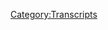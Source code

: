 {{DEFAULTSORT:
    #_TRANSCRIPT_0403:February 24, 2020
}}{{Transcript
    | title         = [[403: February 24, 2020]]
    | caption       = [https://knowledgefight.libsyn.com/knowledge-fight-february-24-2020 Listen to this episode on Libsyn]
    | episodeNumber = [[403: February 24, 2020|403]]
    | length        = 01:41:27
}}

{{MessageBox
    | header     = Warning: Bot Generated Content
    | text       = This transcript was automatically generated by transcription software and likely contains many mistakes and misattributions. Please check the audio for definitive quotes, attribution, and context.
    | image      = N3yvass4myg91.webp
    | imagewidth = 50px
    | id         = warning
}}

{{TranscriptBlock
    | name      = Unknown Speaker
    | timestamp = 00:00:00.000
    | text      = N-N-N-N-N-N-N-N-Knowledge Fight
}}

{{TranscriptBlock
    | name      = Unknown Speaker
    | timestamp = 00:00:12.960
    | text      = Dan and Jordan, I am sweating.
}}

{{TranscriptBlock
    | name      = Unknown Speaker
    | timestamp = 00:00:19.600
    | text      = Knowledgefight.com, it's time to pray.
}}

{{TranscriptBlock
    | name      = Unknown Speaker
    | timestamp = 00:00:21.399
    | text      = I have great respect for Knowledgefight, Knowledgefight.
}}

{{TranscriptBlock
    | name      = Unknown Speaker
    | timestamp = 00:00:25.199
    | text      = I'm sick of them posing as if they're the good guys saying we are the bad guys.
}}

{{TranscriptBlock
    | name      = Unknown Speaker
    | timestamp = 00:00:29.359
    | text      = I want to say thank you to the people from Knowledgefight.
}}

{{TranscriptBlock
    | name      = Unknown Speaker
    | timestamp = 00:00:30.359
    | text      = Dan and Jordan, Knowledgefight.
}}

{{TranscriptBlock
    | name      = Unknown Speaker
    | timestamp = 00:00:35.060
    | text      = Need money, Need money.
}}

{{TranscriptBlock
    | name      = Unknown Speaker
    | timestamp = 00:00:38.979
    | text      = Andy and Vali.
}}

{{TranscriptBlock
    | name      = Unknown Speaker
    | timestamp = 00:00:41.740
    | text      = A-a-a-a-a-a-a-a-a-a!
}}

{{TranscriptBlock
    | name      = Unknown Speaker
    | timestamp = 00:00:42.740
    | text      = Andy and Dan.
}}

{{TranscriptBlock
    | name      = Unknown Speaker
    | timestamp = 00:00:43.740
    | text      = It's time to pray.
}}

{{TranscriptBlock
    | name      = Unknown Speaker
    | timestamp = 00:00:44.740
    | text      = Andy and Dan.
}}

{{TranscriptBlock
    | name      = Unknown Speaker
    | timestamp = 00:00:45.740
    | text      = It's time to pray.
}}

{{TranscriptBlock
    | name      = Unknown Speaker
    | timestamp = 00:00:46.740
    | text      = Andy and Dan.
}}

{{TranscriptBlock
    | name      = Unknown Speaker
    | timestamp = 00:00:47.740
    | text      = A-a-a-a-a-a-a-a-a-a-a-a-a-a-a-a-a-a-a-a-a.
}}

{{TranscriptBlock
    | name      = Unknown Speaker
    | timestamp = 00:00:48.740
    | text      = A-a-a-a-a-a-a-a-a-a-a-a-a-a-a-a-a.
}}

{{TranscriptBlock
    | name      = Unknown Speaker
    | timestamp = 00:00:49.740
    | text      = I love you.
}}

{{TranscriptBlock
    | name      = Unknown Speaker
    | timestamp = 00:00:50.740
    | text      = I am a huge fan of Knowledgefight.
}}

{{TranscriptBlock
    | name      = Unknown Speaker
    | timestamp = 00:00:55.740
    | text      = Knowledgefight.com.
}}

{{TranscriptBlock
    | name      = Unknown Speaker
    | timestamp = 00:00:56.820
    | text      = I love you.
}}

{{TranscriptBlock
    | name      = Unknown Speaker
    | timestamp = 00:00:58.820
    | text      = Hey everybody, welcome back to Knowledge Fat, I'm Dan.
}}

{{TranscriptBlock
    | name      = Unknown Speaker
    | timestamp = 00:01:00.820
    | text      = I'm Jordan.
}}

{{TranscriptBlock
    | name      = Unknown Speaker
    | timestamp = 00:01:01.820
    | text      = We're a couple dudes that like to sit around, drink novelty beverages, and talk a little bit about Alex Jones.
}}

{{TranscriptBlock
    | name      = Unknown Speaker
    | timestamp = 00:01:05.819
    | text      = Indeed we are, Dan.
}}

{{TranscriptBlock
    | name      = Unknown Speaker
    | timestamp = 00:01:06.819
    | text      = Jordan.
}}

{{TranscriptBlock
    | name      = Unknown Speaker
    | timestamp = 00:01:07.819
    | text      = Dan?
}}

{{TranscriptBlock
    | name      = Unknown Speaker
    | timestamp = 00:01:08.819
    | text      = Jordan.
}}

{{TranscriptBlock
    | name      = Unknown Speaker
    | timestamp = 00:01:09.819
    | text      = Quick question.
}}

{{TranscriptBlock
    | name      = Unknown Speaker
    | timestamp = 00:01:10.819
    | text      = What up?
}}

{{TranscriptBlock
    | name      = Unknown Speaker
    | timestamp = 00:01:11.819
    | text      = What is the fastest you've ever completed a game?
}}

{{TranscriptBlock
    | name      = Unknown Speaker
    | timestamp = 00:01:12.819
    | text      = Like from when you got a video game to when you finished it.
}}

{{TranscriptBlock
    | name      = Unknown Speaker
    | timestamp = 00:01:15.819
    | text      = What do you think the quickest you've ever done that is?
}}

{{TranscriptBlock
    | name      = Unknown Speaker
    | timestamp = 00:01:17.819
    | text      = It's weird for me because different games are different for me.
}}

{{TranscriptBlock
    | name      = Unknown Speaker
    | timestamp = 00:01:21.819
    | text      = Sure.
}}

{{TranscriptBlock
    | name      = Unknown Speaker
    | timestamp = 00:01:22.819
    | text      = You know, like some really trigger the completionist part of my brain where like I just have to get in the nooks.
}}

{{TranscriptBlock
    | name      = Unknown Speaker
    | timestamp = 00:01:28.819
    | text      = You have to get everything.
}}

{{TranscriptBlock
    | name      = Unknown Speaker
    | timestamp = 00:01:29.819
    | text      = Yeah, yeah, yeah.
}}

{{TranscriptBlock
    | name      = Unknown Speaker
    | timestamp = 00:01:30.819
    | text      = And there are some games like that and then those take forever.
}}

{{TranscriptBlock
    | name      = Unknown Speaker
    | timestamp = 00:01:33.819
    | text      = Right.
}}

{{TranscriptBlock
    | name      = Unknown Speaker
    | timestamp = 00:01:34.819
    | text      = I think, I mean, Assassin's Creed Odyssey, I think I finished pretty quickly.
}}

{{TranscriptBlock
    | name      = Unknown Speaker
    | timestamp = 00:01:38.819
    | text      = Yeah, the main story.
}}

{{TranscriptBlock
    | name      = Unknown Speaker
    | timestamp = 00:01:39.819
    | text      = I was playing that quite a bit.
}}

{{TranscriptBlock
    | name      = Unknown Speaker
    | timestamp = 00:01:40.819
    | text      = Yeah.
}}

{{TranscriptBlock
    | name      = Unknown Speaker
    | timestamp = 00:01:41.819
    | text      = And I would say that probably took about a week or so.
}}

{{TranscriptBlock
    | name      = Unknown Speaker
    | timestamp = 00:01:43.819
    | text      = Yeah.
}}

{{TranscriptBlock
    | name      = Unknown Speaker
    | timestamp = 00:01:44.819
    | text      = Yeah, a week sounds good.
}}

{{TranscriptBlock
    | name      = Unknown Speaker
    | timestamp = 00:01:45.819
    | text      = Yeah.
}}

{{TranscriptBlock
    | name      = Unknown Speaker
    | timestamp = 00:01:46.819
    | text      = Yeah, yeah, yeah.
}}

{{TranscriptBlock
    | name      = Unknown Speaker
    | timestamp = 00:01:47.819
    | text      = I mean, I put like over 100 hours into Assassin's Creed Odyssey across the whole playthrough.
}}

{{TranscriptBlock
    | name      = Unknown Speaker
    | timestamp = 00:01:51.819
    | text      = Sure, sure.
}}

{{TranscriptBlock
    | name      = Unknown Speaker
    | timestamp = 00:01:52.819
    | text      = Yeah, yeah, yeah.
}}

{{TranscriptBlock
    | name      = Unknown Speaker
    | timestamp = 00:01:53.819
    | text      = I am currently playing Horizon Zero Dawn.
}}

{{TranscriptBlock
    | name      = Unknown Speaker
    | timestamp = 00:01:56.819
    | text      = Absolutely.
}}

{{TranscriptBlock
    | name      = Unknown Speaker
    | timestamp = 00:01:57.819
    | text      = Because I went down to the old GameStop and I was just staring blankly at the games on
}}

{{TranscriptBlock
    | name      = Unknown Speaker
    | timestamp = 00:02:04.819
    | text      = the wall.
}}

{{TranscriptBlock
    | name      = Unknown Speaker
    | timestamp = 00:02:05.819
    | text      = And the person who was working there, she came up to me and was like, what do you, you
}}

{{TranscriptBlock
    | name      = Unknown Speaker
    | timestamp = 00:02:09.819
    | text      = know, what are you looking for?
}}

{{TranscriptBlock
    | name      = Unknown Speaker
    | timestamp = 00:02:10.819
    | text      = I'm like, I don't know.
}}

{{TranscriptBlock
    | name      = Unknown Speaker
    | timestamp = 00:02:11.819
    | text      = And she's like, what do you play?
}}

{{TranscriptBlock
    | name      = Unknown Speaker
    | timestamp = 00:02:12.819
    | text      = I'm a tabula rasa of need.
}}

{{TranscriptBlock
    | name      = Unknown Speaker
    | timestamp = 00:02:14.819
    | text      = Just help me.
}}

{{TranscriptBlock
    | name      = Unknown Speaker
    | timestamp = 00:02:15.819
    | text      = She's like, what do you like?
}}

{{TranscriptBlock
    | name      = Unknown Speaker
    | timestamp = 00:02:16.819
    | text      = I'm like, well, I enjoy the Assassin's Creed, but they don't like, I didn't like, they didn't
}}

{{TranscriptBlock
    | name      = Unknown Speaker
    | timestamp = 00:02:20.259
    | text      = have like homestead and that she ignored that second part and just advised, she was like,
}}

{{TranscriptBlock
    | name      = Unknown Speaker
    | timestamp = 00:02:27.139
    | text      = have you played this?
}}

{{TranscriptBlock
    | name      = Unknown Speaker
    | timestamp = 00:02:28.139
    | text      = Have you tried this?
}}

{{TranscriptBlock
    | name      = Unknown Speaker
    | timestamp = 00:02:29.139
    | text      = And I was like, nope, I have no idea what that is.
}}

{{TranscriptBlock
    | name      = Unknown Speaker
    | timestamp = 00:02:31.860
    | text      = And it was $9.
}}

{{TranscriptBlock
    | name      = Unknown Speaker
    | timestamp = 00:02:32.860
    | text      = So it was like, yes, take a flyer.
}}

{{TranscriptBlock
    | name      = Unknown Speaker
    | timestamp = 00:02:35.439
    | text      = And I even told her this.
}}

{{TranscriptBlock
    | name      = Unknown Speaker
    | timestamp = 00:02:36.439
    | text      = I was like, it's cheap enough that if I hate it, I'm not going to be mad at you.
}}

{{TranscriptBlock
    | name      = Unknown Speaker
    | timestamp = 00:02:40.219
    | text      = So I will take that shot.
}}

{{TranscriptBlock
    | name      = Unknown Speaker
    | timestamp = 00:02:41.599
    | text      = And I think it's fantastic.
}}

{{TranscriptBlock
    | name      = Unknown Speaker
    | timestamp = 00:02:42.819
    | text      = I'm really enjoying it.
}}

{{TranscriptBlock
    | name      = Unknown Speaker
    | timestamp = 00:02:43.819
    | text      = I don't like it.
}}

{{TranscriptBlock
    | name      = Unknown Speaker
    | timestamp = 00:02:44.819
    | text      = I'll throw it away.
}}

{{TranscriptBlock
    | name      = Unknown Speaker
    | timestamp = 00:02:45.819
    | text      = Yeah, I think it's, I really enjoy this game.
}}

{{TranscriptBlock
    | name      = Unknown Speaker
    | timestamp = 00:02:48.419
    | text      = It's a very fun, you had to run around, it's a big, big world, big world open more or less.
}}

{{TranscriptBlock
    | name      = Unknown Speaker
    | timestamp = 00:02:54.900
    | text      = I don't know.
}}

{{TranscriptBlock
    | name      = Unknown Speaker
    | timestamp = 00:02:55.900
    | text      = I'm not much of like, I wouldn't be somebody that you would call a gamer.
}}

{{TranscriptBlock
    | name      = Unknown Speaker
    | timestamp = 00:02:59.860
    | text      = I don't have like a lot of knowledge or sophistication in the, but if you give me a game where I
}}

{{TranscriptBlock
    | name      = Unknown Speaker
    | timestamp = 00:03:07.419
    | text      = can run around, there's a mystery to solve.
}}

{{TranscriptBlock
    | name      = Unknown Speaker
    | timestamp = 00:03:10.620
    | text      = There's side quests.
}}

{{TranscriptBlock
    | name      = Unknown Speaker
    | timestamp = 00:03:11.620
    | text      = I can get completely distracted by things.
}}

{{TranscriptBlock
    | name      = Unknown Speaker
    | timestamp = 00:03:14.039
    | text      = There's variability in the things you're doing.
}}

{{TranscriptBlock
    | name      = Unknown Speaker
    | timestamp = 00:03:16.379
    | text      = Sure.
}}

{{TranscriptBlock
    | name      = Unknown Speaker
    | timestamp = 00:03:17.379
    | text      = Sometimes you're fighting something and then sometimes maybe you're solving a puzzle where
}}

{{TranscriptBlock
    | name      = Unknown Speaker
    | timestamp = 00:03:20.979
    | text      = you got to go up a cliff.
}}

{{TranscriptBlock
    | name      = Unknown Speaker
    | timestamp = 00:03:21.979
    | text      = Yeah.
}}

{{TranscriptBlock
    | name      = Unknown Speaker
    | timestamp = 00:03:22.979
    | text      = Yeah.
}}

{{TranscriptBlock
    | name      = Unknown Speaker
    | timestamp = 00:03:23.979
    | text      = That sort of thing.
}}

{{TranscriptBlock
    | name      = Unknown Speaker
    | timestamp = 00:03:24.979
    | text      = Breath of the wild kind of stuff.
}}

{{TranscriptBlock
    | name      = Unknown Speaker
    | timestamp = 00:03:25.979
    | text      = Exactly.
}}

{{TranscriptBlock
    | name      = Unknown Speaker
    | timestamp = 00:03:26.979
    | text      = Give me that.
}}

{{TranscriptBlock
    | name      = Unknown Speaker
    | timestamp = 00:03:27.979
    | text      = I'm going to be satisfied.
}}

{{TranscriptBlock
    | name      = Unknown Speaker
    | timestamp = 00:03:28.979
    | text      = You're going to be happy.
}}

{{TranscriptBlock
    | name      = Unknown Speaker
    | timestamp = 00:03:29.979
    | text      = Yes, absolutely.
}}

{{TranscriptBlock
    | name      = Unknown Speaker
    | timestamp = 00:03:30.979
    | text      = And this ticks off all those boxes.
}}

{{TranscriptBlock
    | name      = Unknown Speaker
    | timestamp = 00:03:31.979
    | text      = All right.
}}

{{TranscriptBlock
    | name      = Unknown Speaker
    | timestamp = 00:03:32.979
    | text      = So I enjoy it.
}}

{{TranscriptBlock
    | name      = Unknown Speaker
    | timestamp = 00:03:33.979
    | text      = It has the knowledge, fight, seal of approval.
}}

{{TranscriptBlock
    | name      = Unknown Speaker
    | timestamp = 00:03:34.979
    | text      = I'm honestly, even like I've been playing it a little bit and thinking like eventually
}}

{{TranscriptBlock
    | name      = Unknown Speaker
    | timestamp = 00:03:38.060
    | text      = I'm going to be done with it and that kind of now there's nothing else left.
}}

{{TranscriptBlock
    | name      = Unknown Speaker
    | timestamp = 00:03:43.939
    | text      = Oh God.
}}

{{TranscriptBlock
    | name      = Unknown Speaker
    | timestamp = 00:03:44.939
    | text      = No, ladies and gentlemen, he started playing it right now.
}}

{{TranscriptBlock
    | name      = Unknown Speaker
    | timestamp = 00:03:46.900
    | text      = Oh no.
}}

{{TranscriptBlock
    | name      = Unknown Speaker
    | timestamp = 00:03:47.900
    | text      = Guys.
}}

{{TranscriptBlock
    | name      = Unknown Speaker
    | timestamp = 00:03:48.900
    | text      = It's been knowledge.
}}

{{TranscriptBlock
    | name      = Unknown Speaker
    | timestamp = 00:03:49.900
    | text      = I've been Neo.
}}

{{TranscriptBlock
    | name      = Unknown Speaker
    | timestamp = 00:03:50.900
    | text      = I know.
}}

{{TranscriptBlock
    | name      = Unknown Speaker
    | timestamp = 00:03:51.900
    | text      = I guess we don't really know too much about games, but I have, I enjoy some and I do know
}}

{{TranscriptBlock
    | name      = Unknown Speaker
    | timestamp = 00:03:59.259
    | text      = a lot about Alex Jones.
}}

{{TranscriptBlock
    | name      = Unknown Speaker
    | timestamp = 00:04:00.259
    | text      = I know a little about the former and nothing about the latter.
}}

{{TranscriptBlock
    | name      = Unknown Speaker
    | timestamp = 00:04:02.740
    | text      = That's correct.
}}

{{TranscriptBlock
    | name      = Unknown Speaker
    | timestamp = 00:04:03.740
    | text      = So Jordan, today we got an episode in front of us where we're going over February 24th,
}}

{{TranscriptBlock
    | name      = Unknown Speaker
    | timestamp = 00:04:06.900
    | text      = 2020.
}}

{{TranscriptBlock
    | name      = Unknown Speaker
    | timestamp = 00:04:07.900
    | text      = I'm Dan.
}}

{{TranscriptBlock
    | name      = Unknown Speaker
    | timestamp = 00:04:08.900
    | text      = This is 2020.
}}

{{TranscriptBlock
    | name      = Unknown Speaker
    | timestamp = 00:04:09.900
    | text      = Damn it.
}}

{{TranscriptBlock
    | name      = Unknown Speaker
    | timestamp = 00:04:10.900
    | text      = And I don't know.
}}

{{TranscriptBlock
    | name      = Unknown Speaker
    | timestamp = 00:04:11.900
    | text      = There's a lot of, you know, it is what it is.
}}

{{TranscriptBlock
    | name      = Unknown Speaker
    | timestamp = 00:04:13.539
    | text      = It's the present day Alex Jones episode, but we have to go over this because after this
}}

{{TranscriptBlock
    | name      = Unknown Speaker
    | timestamp = 00:04:18.779
    | text      = on the 25th and all through the end of the week, Alex Jones is going to be at CPAC.
}}

{{TranscriptBlock
    | name      = Unknown Speaker
    | timestamp = 00:04:24.620
    | text      = Oh no.
}}

{{TranscriptBlock
    | name      = Unknown Speaker
    | timestamp = 00:04:25.620
    | text      = And I should say he's not going to be at CPAC because he's not welcome.
}}

{{TranscriptBlock
    | name      = Unknown Speaker
    | timestamp = 00:04:28.420
    | text      = He's not invited.
}}

{{TranscriptBlock
    | name      = Unknown Speaker
    | timestamp = 00:04:29.420
    | text      = No, no.
}}

{{TranscriptBlock
    | name      = Unknown Speaker
    | timestamp = 00:04:30.420
    | text      = He will not be inside CPAC.
}}

{{TranscriptBlock
    | name      = Unknown Speaker
    | timestamp = 00:04:31.420
    | text      = He might be outside yelling at to a bullhorn, right?
}}

{{TranscriptBlock
    | name      = Unknown Speaker
    | timestamp = 00:04:33.620
    | text      = So this is the last day before he takes off for his trip to be a dumb ass and try and
}}

{{TranscriptBlock
    | name      = Unknown Speaker
    | timestamp = 00:04:38.500
    | text      = get Trump's attention and probably fail quite a bit.
}}

{{TranscriptBlock
    | name      = Unknown Speaker
    | timestamp = 00:04:43.699
    | text      = And there's a, you know, there's some interesting stuff along the way throughout this episode,
}}

{{TranscriptBlock
    | name      = Unknown Speaker
    | timestamp = 00:04:47.339
    | text      = but I think that there are a couple of things that are going to be a little bit repetitive
}}

{{TranscriptBlock
    | name      = Unknown Speaker
    | timestamp = 00:04:51.660
    | text      = and may seem a little bit like I'm driving a point home and that's because you are driving
}}

{{TranscriptBlock
    | name      = Unknown Speaker
    | timestamp = 00:04:57.220
    | text      = a point home.
}}

{{TranscriptBlock
    | name      = Unknown Speaker
    | timestamp = 00:04:58.220
    | text      = Yes.
}}

{{TranscriptBlock
    | name      = Unknown Speaker
    | timestamp = 00:04:59.220
    | text      = And we'll get to all that.
}}

{{TranscriptBlock
    | name      = Unknown Speaker
    | timestamp = 00:05:00.220
    | text      = But before we do, Jordan, you're going to take a moment to say thank you to some folks
}}

{{TranscriptBlock
    | name      = Unknown Speaker
    | timestamp = 00:05:01.860
    | text      = who have signed up in our sporting show.
}}

{{TranscriptBlock
    | name      = Unknown Speaker
    | timestamp = 00:05:03.860
    | text      = So first, Robert, thank you so much.
}}

{{TranscriptBlock
    | name      = Unknown Speaker
    | timestamp = 00:05:05.300
    | text      = You are now a policy wonk.
}}

{{TranscriptBlock
    | name      = Unknown Speaker
    | timestamp = 00:05:06.740
    | text      = I'm a policy wonk.
}}

{{TranscriptBlock
    | name      = Unknown Speaker
    | timestamp = 00:05:07.740
    | text      = Thank you, Robert.
}}

{{TranscriptBlock
    | name      = Unknown Speaker
    | timestamp = 00:05:08.740
    | text      = Robby.
}}

{{TranscriptBlock
    | name      = Unknown Speaker
    | timestamp = 00:05:09.740
    | text      = Next.
}}

{{TranscriptBlock
    | name      = Unknown Speaker
    | timestamp = 00:05:10.740
    | text      = Christopher.
}}

{{TranscriptBlock
    | name      = Unknown Speaker
    | timestamp = 00:05:11.740
    | text      = Thank you so much.
}}

{{TranscriptBlock
    | name      = Unknown Speaker
    | timestamp = 00:05:12.740
    | text      = You are now policy wonk.
}}

{{TranscriptBlock
    | name      = Unknown Speaker
    | timestamp = 00:05:13.740
    | text      = I'm a policy wonk.
}}

{{TranscriptBlock
    | name      = Unknown Speaker
    | timestamp = 00:05:14.740
    | text      = Thanks, Christopher.
}}

{{TranscriptBlock
    | name      = Unknown Speaker
    | timestamp = 00:05:15.740
    | text      = Thank you so much.
}}

{{TranscriptBlock
    | name      = Unknown Speaker
    | timestamp = 00:05:16.740
    | text      = Next, Teague, thank you so much.
}}

{{TranscriptBlock
    | name      = Unknown Speaker
    | timestamp = 00:05:17.740
    | text      = You are now policy wonk.
}}

{{TranscriptBlock
    | name      = Unknown Speaker
    | timestamp = 00:05:18.740
    | text      = I'm a policy wonk.
}}

{{TranscriptBlock
    | name      = Unknown Speaker
    | timestamp = 00:05:19.740
    | text      = Thank you, Teague.
}}

{{TranscriptBlock
    | name      = Unknown Speaker
    | timestamp = 00:05:20.740
    | text      = Teague, thank you so much.
}}

{{TranscriptBlock
    | name      = Unknown Speaker
    | timestamp = 00:05:21.740
    | text      = Next, Cody, thank you so much.
}}

{{TranscriptBlock
    | name      = Unknown Speaker
    | timestamp = 00:05:22.740
    | text      = You're now policy wonk.
}}

{{TranscriptBlock
    | name      = Unknown Speaker
    | timestamp = 00:05:23.740
    | text      = I'm a policy wonk.
}}

{{TranscriptBlock
    | name      = Unknown Speaker
    | timestamp = 00:05:27.300
    | text      = Next, Finn, thank you so much.
}}

{{TranscriptBlock
    | name      = Unknown Speaker
    | timestamp = 00:05:28.839
    | text      = You're now a policy wonk.
}}

{{TranscriptBlock
    | name      = Unknown Speaker
    | timestamp = 00:05:31.279
    | text      = I'm a policy wonk.
}}

{{TranscriptBlock
    | name      = Unknown Speaker
    | timestamp = 00:05:32.459
    | text      = Thank you if an in Vinny.
}}

{{TranscriptBlock
    | name      = Unknown Speaker
    | timestamp = 00:05:33.660
    | text      = No, thank you.
}}

{{TranscriptBlock
    | name      = Unknown Speaker
    | timestamp = 00:05:34.660
    | text      = Next Josie, thank you so much.
}}

{{TranscriptBlock
    | name      = Unknown Speaker
    | timestamp = 00:05:35.660
    | text      = You are now policy wonk.
}}

{{TranscriptBlock
    | name      = Unknown Speaker
    | timestamp = 00:05:37.060
    | text      = Next, Copper Cricket. Thank you so much. You are now a policy wonk.
}}

{{TranscriptBlock
    | name      = Unknown Speaker
    | timestamp = 00:05:40.060
    | text      = I'm a policy wonk.
}}

{{TranscriptBlock
    | name      = Unknown Speaker
    | timestamp = 00:05:41.060
    | text      = Thank you very much.
}}

{{TranscriptBlock
    | name      = Unknown Speaker
    | timestamp = 00:05:42.060
    | text      = Cop Crick.
}}

{{TranscriptBlock
    | name      = Unknown Speaker
    | timestamp = 00:05:43.060
    | text      = And then finally, I'd like to thank you to somebody.
}}

{{TranscriptBlock
    | name      = Unknown Speaker
    | timestamp = 00:05:45.060
    | text      = I am finding this endlessly enjoyable.
}}

{{TranscriptBlock
    | name      = Unknown Speaker
    | timestamp = 00:05:48.060
    | text      = I'd like to say thank you to someone donated on an elevated level.
}}

{{TranscriptBlock
    | name      = Unknown Speaker
    | timestamp = 00:05:50.060
    | text      = I appreciate that very much.
}}

{{TranscriptBlock
    | name      = Unknown Speaker
    | timestamp = 00:05:51.060
    | text      = So, Adam B. Thank you so much. You are now a technocrat.
}}

{{TranscriptBlock
    | name      = Unknown Speaker
    | timestamp = 00:05:54.060
    | text      = I'm a policy wonk.
}}

{{TranscriptBlock
    | name      = Unknown Speaker
    | timestamp = 00:05:55.060
    | text      = Crikey, mate. That's fantastic. Have yourself a brew.
}}

{{TranscriptBlock
    | name      = Unknown Speaker
    | timestamp = 00:05:58.060
    | text      = How's your 401k doing, bro?
}}

{{TranscriptBlock
    | name      = Unknown Speaker
    | timestamp = 00:06:00.060
    | text      = Alright, we gotta go full tilt boogie on this, Watson, alright?
}}

{{TranscriptBlock
    | name      = Unknown Speaker
    | timestamp = 00:06:03.060
    | text      = Let's just get down to business.
}}

{{TranscriptBlock
    | name      = Unknown Speaker
    | timestamp = 00:06:04.060
    | text      = We ain't making that money off that heroin.
}}

{{TranscriptBlock
    | name      = Unknown Speaker
    | timestamp = 00:06:06.060
    | text      = Why you pimps so good?
}}

{{TranscriptBlock
    | name      = Unknown Speaker
    | timestamp = 00:06:08.060
    | text      = My neck is freakishly large.
}}

{{TranscriptBlock
    | name      = Unknown Speaker
    | timestamp = 00:06:10.060
    | text      = I declare info war on you.
}}

{{TranscriptBlock
    | name      = Unknown Speaker
    | timestamp = 00:06:12.060
    | text      = Thank you so much, Adam B.
}}

{{TranscriptBlock
    | name      = Unknown Speaker
    | timestamp = 00:06:14.060
    | text      = Yes, thank you very much.
}}

{{TranscriptBlock
    | name      = Unknown Speaker
    | timestamp = 00:06:15.060
    | text      = If you're out there listening and you're thinking,
}}

{{TranscriptBlock
    | name      = Unknown Speaker
    | timestamp = 00:06:16.060
    | text      = hey, I enjoy this show, I'd like to support these gents.
}}

{{TranscriptBlock
    | name      = Unknown Speaker
    | timestamp = 00:06:18.060
    | text      = You can do that by going to our website, knowledgefight.com,
}}

{{TranscriptBlock
    | name      = Unknown Speaker
    | timestamp = 00:06:20.060
    | text      = clicking the button that says support the show.
}}

{{TranscriptBlock
    | name      = Unknown Speaker
    | timestamp = 00:06:21.060
    | text      = We would appreciate it.
}}

{{TranscriptBlock
    | name      = Unknown Speaker
    | timestamp = 00:06:22.060
    | text      = It'd be very helpful.
}}

{{TranscriptBlock
    | name      = Unknown Speaker
    | timestamp = 00:06:23.060
    | text      = So, Jordan, we start off today.
}}

{{TranscriptBlock
    | name      = Unknown Speaker
    | timestamp = 00:06:25.060
    | text      = Yes.
}}

{{TranscriptBlock
    | name      = Unknown Speaker
    | timestamp = 00:06:26.060
    | text      = And on the 24th, on Monday, there was news,
}}

{{TranscriptBlock
    | name      = Unknown Speaker
    | timestamp = 00:06:29.060
    | text      = and that was that the Dow had fallen.
}}

{{TranscriptBlock
    | name      = Unknown Speaker
    | timestamp = 00:06:32.060
    | text      = CNBC, you can see the CNBC numbers there on the markets.
}}

{{TranscriptBlock
    | name      = Unknown Speaker
    | timestamp = 00:06:35.060
    | text      = The S&P is down 102.
}}

{{TranscriptBlock
    | name      = Unknown Speaker
    | timestamp = 00:06:39.060
    | text      = The NASDAQ down 344.
}}

{{TranscriptBlock
    | name      = Unknown Speaker
    | timestamp = 00:06:41.060
    | text      = The Dow Jones Industrial Average now down 924.
}}

{{TranscriptBlock
    | name      = Unknown Speaker
    | timestamp = 00:06:46.060
    | text      = The FTSE down 247.
}}

{{TranscriptBlock
    | name      = Unknown Speaker
    | timestamp = 00:06:49.060
    | text      = The Nikkei 92 plus.
}}

{{TranscriptBlock
    | name      = Unknown Speaker
    | timestamp = 00:06:52.060
    | text      = The HSI down 487.
}}

{{TranscriptBlock
    | name      = Unknown Speaker
    | timestamp = 00:06:55.060
    | text      = Shanghai down 8.44.
}}

{{TranscriptBlock
    | name      = Unknown Speaker
    | timestamp = 00:06:58.060
    | text      = They're propping it up.
}}

{{TranscriptBlock
    | name      = Unknown Speaker
    | timestamp = 00:06:59.060
    | text      = The VIX down 6.49.
}}

{{TranscriptBlock
    | name      = Unknown Speaker
    | timestamp = 00:07:02.060
    | text      = And the DAX down 544.
}}

{{TranscriptBlock
    | name      = Unknown Speaker
    | timestamp = 00:07:05.060
    | text      = So, you could say a long overdue correction,
}}

{{TranscriptBlock
    | name      = Unknown Speaker
    | timestamp = 00:07:09.060
    | text      = but the reason it's happening is obvious and controvertible.
}}

{{TranscriptBlock
    | name      = Unknown Speaker
    | timestamp = 00:07:14.060
    | text      = Government's covered up the true nature of the virus.
}}

{{TranscriptBlock
    | name      = Unknown Speaker
    | timestamp = 00:07:18.060
    | text      = It's now admitted that it's man-made.
}}

{{TranscriptBlock
    | name      = Unknown Speaker
    | timestamp = 00:07:20.060
    | text      = It's now admitted that the prestigious Indian Institute
}}

{{TranscriptBlock
    | name      = Unknown Speaker
    | timestamp = 00:07:24.060
    | text      = a month ago that came out and said,
}}

{{TranscriptBlock
    | name      = Unknown Speaker
    | timestamp = 00:07:26.060
    | text      = we've scanned it, it's totally man-made.
}}

{{TranscriptBlock
    | name      = Unknown Speaker
    | timestamp = 00:07:28.060
    | text      = You can see the insertion points.
}}

{{TranscriptBlock
    | name      = Unknown Speaker
    | timestamp = 00:07:29.060
    | text      = It's a chimera.
}}

{{TranscriptBlock
    | name      = Unknown Speaker
    | timestamp = 00:07:30.060
    | text      = It's a bunch of different families of viruses.
}}

{{TranscriptBlock
    | name      = Unknown Speaker
    | timestamp = 00:07:32.060
    | text      = No way this exists in nature.
}}

{{TranscriptBlock
    | name      = Unknown Speaker
    | timestamp = 00:07:34.060
    | text      = And it's got the stitches on it.
}}

{{TranscriptBlock
    | name      = Unknown Speaker
    | timestamp = 00:07:36.060
    | text      = Literal injection points.
}}

{{TranscriptBlock
    | name      = Unknown Speaker
    | timestamp = 00:07:38.060
    | text      = Then he goes on to talk about Frankenstein
}}

{{TranscriptBlock
    | name      = Unknown Speaker
    | timestamp = 00:07:40.060
    | text      = and how Frankenstein has stitches on its head.
}}

{{TranscriptBlock
    | name      = Unknown Speaker
    | timestamp = 00:07:42.060
    | text      = Oh, okay.
}}

{{TranscriptBlock
    | name      = Unknown Speaker
    | timestamp = 00:07:43.060
    | text      = Well, that makes more sense now.
}}

{{TranscriptBlock
    | name      = Unknown Speaker
    | timestamp = 00:07:44.060
    | text      = So, yeah, I mean, it is a sort of natural consequence
}}

{{TranscriptBlock
    | name      = Unknown Speaker
    | timestamp = 00:07:47.060
    | text      = that you might expect to see that there would be some market fears,
}}

{{TranscriptBlock
    | name      = Unknown Speaker
    | timestamp = 00:07:50.060
    | text      = some jitteriness based around the fact that the outbreak is continuing to go on.
}}

{{TranscriptBlock
    | name      = Unknown Speaker
    | timestamp = 00:07:56.060
    | text      = There's fears of disruption of some international business.
}}

{{TranscriptBlock
    | name      = Unknown Speaker
    | timestamp = 00:07:59.060
    | text      = Right.
}}

{{TranscriptBlock
    | name      = Unknown Speaker
    | timestamp = 00:08:00.060
    | text      = And, you know, you could talk about that one way
}}

{{TranscriptBlock
    | name      = Unknown Speaker
    | timestamp = 00:08:02.060
    | text      = or you could say that it's proven that this is man-made.
}}

{{TranscriptBlock
    | name      = Unknown Speaker
    | timestamp = 00:08:05.060
    | text      = See, I thought he was going to land that one.
}}

{{TranscriptBlock
    | name      = Unknown Speaker
    | timestamp = 00:08:08.060
    | text      = It seemed pretty obvious.
}}

{{TranscriptBlock
    | name      = Unknown Speaker
    | timestamp = 00:08:09.060
    | text      = Never. Never make that assumption.
}}

{{TranscriptBlock
    | name      = Unknown Speaker
    | timestamp = 00:08:10.060
    | text      = The markets are down.
}}

{{TranscriptBlock
    | name      = Unknown Speaker
    | timestamp = 00:08:11.060
    | text      = All right.
}}

{{TranscriptBlock
    | name      = Unknown Speaker
    | timestamp = 00:08:12.060
    | text      = We all know why it's the coronavirus fear.
}}

{{TranscriptBlock
    | name      = Unknown Speaker
    | timestamp = 00:08:14.060
    | text      = And he didn't say that.
}}

{{TranscriptBlock
    | name      = Unknown Speaker
    | timestamp = 00:08:15.060
    | text      = He went with it's been confirmed that it's a man-made virus.
}}

{{TranscriptBlock
    | name      = Unknown Speaker
    | timestamp = 00:08:19.060
    | text      = That I would not have gone so far as to say.
}}

{{TranscriptBlock
    | name      = Unknown Speaker
    | timestamp = 00:08:21.060
    | text      = No, but it's because the fall in the stock market
}}

{{TranscriptBlock
    | name      = Unknown Speaker
    | timestamp = 00:08:26.060
    | text      = is something that Alex has already baked into all of his narratives
}}

{{TranscriptBlock
    | name      = Unknown Speaker
    | timestamp = 00:08:30.060
    | text      = because this is a man-made bioweapon that got released.
}}

{{TranscriptBlock
    | name      = Unknown Speaker
    | timestamp = 00:08:33.059
    | text      = Right.
}}

{{TranscriptBlock
    | name      = Unknown Speaker
    | timestamp = 00:08:34.059
    | text      = They only did that in order to precipitate this drop in the market
}}

{{TranscriptBlock
    | name      = Unknown Speaker
    | timestamp = 00:08:38.059
    | text      = in order to attack Trump and nationalism.
}}

{{TranscriptBlock
    | name      = Unknown Speaker
    | timestamp = 00:08:40.059
    | text      = It makes perfect sense.
}}

{{TranscriptBlock
    | name      = Unknown Speaker
    | timestamp = 00:08:41.059
    | text      = So this is really the fulfillment of the narrative.
}}

{{TranscriptBlock
    | name      = Unknown Speaker
    | timestamp = 00:08:44.059
    | text      = Right.
}}

{{TranscriptBlock
    | name      = Unknown Speaker
    | timestamp = 00:08:45.059
    | text      = It's exhausting.
}}

{{TranscriptBlock
    | name      = Unknown Speaker
    | timestamp = 00:08:47.059
    | text      = Yes.
}}

{{TranscriptBlock
    | name      = Unknown Speaker
    | timestamp = 00:08:48.059
    | text      = But if that's exhausting, what ends up happening next,
}}

{{TranscriptBlock
    | name      = Unknown Speaker
    | timestamp = 00:08:52.059
    | text      = what Alex brings up next is like just next level exhausting.
}}

{{TranscriptBlock
    | name      = Unknown Speaker
    | timestamp = 00:08:56.059
    | text      = Owen Schroyer and his security team got assaulted by a mob of drooling zombies.
}}

{{TranscriptBlock
    | name      = Unknown Speaker
    | timestamp = 00:09:01.059
    | text      = I mean, you talk about escapees from a lunatic asylum.
}}

{{TranscriptBlock
    | name      = Unknown Speaker
    | timestamp = 00:09:05.059
    | text      = I've seen footage inside real lunatic asylums
}}

{{TranscriptBlock
    | name      = Unknown Speaker
    | timestamp = 00:09:09.059
    | text      = and these people act more insane and more violent than they do.
}}

{{TranscriptBlock
    | name      = Unknown Speaker
    | timestamp = 00:09:14.059
    | text      = And you're like, oh, that's just a few of them.
}}

{{TranscriptBlock
    | name      = Unknown Speaker
    | timestamp = 00:09:17.059
    | text      = No, almost all of them were incontinent.
}}

{{TranscriptBlock
    | name      = Unknown Speaker
    | timestamp = 00:09:24.059
    | text      = A lot of them had piss running down their legs.
}}

{{TranscriptBlock
    | name      = Unknown Speaker
    | timestamp = 00:09:26.059
    | text      = It was a nightmare yesterday in Austin.
}}

{{TranscriptBlock
    | name      = Unknown Speaker
    | timestamp = 00:09:28.059
    | text      = So Alex and Owen Schroyer went out to a Bernie rally in Austin to Bullhorn
}}

{{TranscriptBlock
    | name      = Unknown Speaker
    | timestamp = 00:09:33.059
    | text      = and try and cause a scene, as is their mission in life.
}}

{{TranscriptBlock
    | name      = Unknown Speaker
    | timestamp = 00:09:36.059
    | text      = All the zombies.
}}

{{TranscriptBlock
    | name      = Unknown Speaker
    | timestamp = 00:09:37.059
    | text      = This is absolutely par for the course.
}}

{{TranscriptBlock
    | name      = Unknown Speaker
    | timestamp = 00:09:38.059
    | text      = Nothing too surprising there.
}}

{{TranscriptBlock
    | name      = Unknown Speaker
    | timestamp = 00:09:39.059
    | text      = It's in their sort of business mission statement.
}}

{{TranscriptBlock
    | name      = Unknown Speaker
    | timestamp = 00:09:42.059
    | text      = Go and yell at people.
}}

{{TranscriptBlock
    | name      = Unknown Speaker
    | timestamp = 00:09:43.059
    | text      = Yeah, yeah, yeah.
}}

{{TranscriptBlock
    | name      = Unknown Speaker
    | timestamp = 00:09:44.059
    | text      = Most of the footage from the whole thing is just Bernie supporters
}}

{{TranscriptBlock
    | name      = Unknown Speaker
    | timestamp = 00:09:47.059
    | text      = making fun of them as they yell commie into bullhorns.
}}

{{TranscriptBlock
    | name      = Unknown Speaker
    | timestamp = 00:09:50.059
    | text      = It's really just a sad look for InfoWars.
}}

{{TranscriptBlock
    | name      = Unknown Speaker
    | timestamp = 00:09:52.059
    | text      = But again, that's par for the course.
}}

{{TranscriptBlock
    | name      = Unknown Speaker
    | timestamp = 00:09:54.059
    | text      = The first thing I want to say is that there's approximately
}}

{{TranscriptBlock
    | name      = Unknown Speaker
    | timestamp = 00:09:56.059
    | text      = a two and a half hour video of Owen at the rally actually talking to people.
}}

{{TranscriptBlock
    | name      = Unknown Speaker
    | timestamp = 00:10:00.059
    | text      = Folks treating him with respect and answering questions coherently.
}}

{{TranscriptBlock
    | name      = Unknown Speaker
    | timestamp = 00:10:04.059
    | text      = All of that is not in the video that InfoWars released.
}}

{{TranscriptBlock
    | name      = Unknown Speaker
    | timestamp = 00:10:08.059
    | text      = It's not.
}}

{{TranscriptBlock
    | name      = Unknown Speaker
    | timestamp = 00:10:09.059
    | text      = They just ignored all that and released a four minute video of people yelling at Owen
}}

{{TranscriptBlock
    | name      = Unknown Speaker
    | timestamp = 00:10:12.059
    | text      = and making faces at his camera, clearly fucking with him.
}}

{{TranscriptBlock
    | name      = Unknown Speaker
    | timestamp = 00:10:15.059
    | text      = Right.
}}

{{TranscriptBlock
    | name      = Unknown Speaker
    | timestamp = 00:10:16.059
    | text      = The video of people calmly talking to Owen undermines the narrative
}}

{{TranscriptBlock
    | name      = Unknown Speaker
    | timestamp = 00:10:19.059
    | text      = that InfoWars is trying to push, and that is that all the people
}}

{{TranscriptBlock
    | name      = Unknown Speaker
    | timestamp = 00:10:22.059
    | text      = at this Bernie rally are raving lunatics who piss their pants.
}}

{{TranscriptBlock
    | name      = Unknown Speaker
    | timestamp = 00:10:25.059
    | text      = Right.
}}

{{TranscriptBlock
    | name      = Unknown Speaker
    | timestamp = 00:10:26.059
    | text      = Anyway, the big news is that one of Owen's security guards was attacked
}}

{{TranscriptBlock
    | name      = Unknown Speaker
    | timestamp = 00:10:29.059
    | text      = by the horrible, evil, violent Bernie supporters,
}}

{{TranscriptBlock
    | name      = Unknown Speaker
    | timestamp = 00:10:32.059
    | text      = who we know from Project Veritas videos want to put Alex and his friends in a gulag.
}}

{{TranscriptBlock
    | name      = Unknown Speaker
    | timestamp = 00:10:36.059
    | text      = Absolutely.
}}

{{TranscriptBlock
    | name      = Unknown Speaker
    | timestamp = 00:10:37.059
    | text      = Well, I went and watched that video, and what actually happened
}}

{{TranscriptBlock
    | name      = Unknown Speaker
    | timestamp = 00:10:40.059
    | text      = is way, way different than what Alex is saying.
}}

{{TranscriptBlock
    | name      = Unknown Speaker
    | timestamp = 00:10:43.059
    | text      = In the video, there's a middle-aged woman yelling,
}}

{{TranscriptBlock
    | name      = Unknown Speaker
    | timestamp = 00:10:45.059
    | text      = we love you at Owen.
}}

{{TranscriptBlock
    | name      = Unknown Speaker
    | timestamp = 00:10:47.059
    | text      = Prior to the incident.
}}

{{TranscriptBlock
    | name      = Unknown Speaker
    | timestamp = 00:10:48.059
    | text      = She's so violent.
}}

{{TranscriptBlock
    | name      = Unknown Speaker
    | timestamp = 00:10:49.059
    | text      = She had been trying to hug the security guards
}}

{{TranscriptBlock
    | name      = Unknown Speaker
    | timestamp = 00:10:53.059
    | text      = and even get through them to hug Owen, which I guess you might call assault.
}}

{{TranscriptBlock
    | name      = Unknown Speaker
    | timestamp = 00:10:57.059
    | text      = All right.
}}

{{TranscriptBlock
    | name      = Unknown Speaker
    | timestamp = 00:10:58.059
    | text      = If they wanted to try and pull that, that's a bad look for the macho Owen Shroyer
}}

{{TranscriptBlock
    | name      = Unknown Speaker
    | timestamp = 00:11:01.059
    | text      = to attempt to pull.
}}

{{TranscriptBlock
    | name      = Unknown Speaker
    | timestamp = 00:11:02.059
    | text      = Oh, the cock destroyer destroyed by a nice little hug.
}}

{{TranscriptBlock
    | name      = Unknown Speaker
    | timestamp = 00:11:07.059
    | text      = So what happens is this woman is expressing this love,
}}

{{TranscriptBlock
    | name      = Unknown Speaker
    | timestamp = 00:11:10.059
    | text      = and then a younger man walks up and appears to be taking
}}

{{TranscriptBlock
    | name      = Unknown Speaker
    | timestamp = 00:11:12.059
    | text      = a bit of a more confrontational pose towards Owen and his security guards,
}}

{{TranscriptBlock
    | name      = Unknown Speaker
    | timestamp = 00:11:16.059
    | text      = but he's not attacking anyone or anything.
}}

{{TranscriptBlock
    | name      = Unknown Speaker
    | timestamp = 00:11:18.059
    | text      = As far as the video shows, at this point, unprovoked,
}}

{{TranscriptBlock
    | name      = Unknown Speaker
    | timestamp = 00:11:21.059
    | text      = Owen Shroyer hits this guy in the face with his bullhorn.
}}

{{TranscriptBlock
    | name      = Unknown Speaker
    | timestamp = 00:11:24.059
    | text      = He just clocks the guy with the bullhorn.
}}

{{TranscriptBlock
    | name      = Unknown Speaker
    | timestamp = 00:11:26.059
    | text      = Okay.
}}

{{TranscriptBlock
    | name      = Unknown Speaker
    | timestamp = 00:11:27.059
    | text      = Now, the problem is that Owen had a security guard standing in between him and this guy
}}

{{TranscriptBlock
    | name      = Unknown Speaker
    | timestamp = 00:11:31.059
    | text      = he just hit with a bullhorn.
}}

{{TranscriptBlock
    | name      = Unknown Speaker
    | timestamp = 00:11:32.059
    | text      = So he had to reach over the security guard to hit him.
}}

{{TranscriptBlock
    | name      = Unknown Speaker
    | timestamp = 00:11:35.059
    | text      = I think we've proved intent there. I think that's what we've proven.
}}

{{TranscriptBlock
    | name      = Unknown Speaker
    | timestamp = 00:11:38.059
    | text      = As Owen is bringing the bullhorn back to a neutral position,
}}

{{TranscriptBlock
    | name      = Unknown Speaker
    | timestamp = 00:11:41.059
    | text      = he also hits his own security guard in the face with the bullhorn.
}}

{{TranscriptBlock
    | name      = Unknown Speaker
    | timestamp = 00:11:45.059
    | text      = It's legitimately clear as day from the video, which Infowars posted on their website,
}}

{{TranscriptBlock
    | name      = Unknown Speaker
    | timestamp = 00:11:50.059
    | text      = even showing it in slow motion, that the only strike that occurred
}}

{{TranscriptBlock
    | name      = Unknown Speaker
    | timestamp = 00:11:54.059
    | text      = was Owen hitting two people in the face with the bullhorn,
}}

{{TranscriptBlock
    | name      = Unknown Speaker
    | timestamp = 00:11:57.059
    | text      = seemingly completely unprompted.
}}

{{TranscriptBlock
    | name      = Unknown Speaker
    | timestamp = 00:11:59.059
    | text      = All right.
}}

{{TranscriptBlock
    | name      = Unknown Speaker
    | timestamp = 00:12:00.059
    | text      = Infowars has been showing the security guard's face, which was bloodied,
}}

{{TranscriptBlock
    | name      = Unknown Speaker
    | timestamp = 00:12:03.059
    | text      = and using it as proof of the violent left
}}

{{TranscriptBlock
    | name      = Unknown Speaker
    | timestamp = 00:12:05.059
    | text      = and how conservatives can't go out into public without getting attacked.
}}

{{TranscriptBlock
    | name      = Unknown Speaker
    | timestamp = 00:12:08.059
    | text      = But they failed to point out that the only thing that hit that dude's face was Owen Shroyer's bullhorn,
}}

{{TranscriptBlock
    | name      = Unknown Speaker
    | timestamp = 00:12:12.059
    | text      = and he never would have been hurt if Owen hadn't hit the other guy in the face, seemingly unprovoked.
}}

{{TranscriptBlock
    | name      = Unknown Speaker
    | timestamp = 00:12:18.059
    | text      = Okay, so we're straight into 1984 territory.
}}

{{TranscriptBlock
    | name      = Unknown Speaker
    | timestamp = 00:12:21.059
    | text      = We are watching the thing happen, and Alex is saying that the opposite happened.
}}

{{TranscriptBlock
    | name      = Unknown Speaker
    | timestamp = 00:12:25.059
    | text      = Yes.
}}

{{TranscriptBlock
    | name      = Unknown Speaker
    | timestamp = 00:12:26.059
    | text      = While we're watching it.
}}

{{TranscriptBlock
    | name      = Unknown Speaker
    | timestamp = 00:12:27.059
    | text      = It seems that way.
}}

{{TranscriptBlock
    | name      = Unknown Speaker
    | timestamp = 00:12:28.059
    | text      = That's not good.
}}

{{TranscriptBlock
    | name      = Unknown Speaker
    | timestamp = 00:12:29.059
    | text      = Cassandra Fairbanks wrote an article on Gateway Pundit with the headline,
}}

{{TranscriptBlock
    | name      = Unknown Speaker
    | timestamp = 00:12:32.059
    | text      = quote, Infowars crew member attacked and left bloodied by crazed leftists at Bernie rally.
}}

{{TranscriptBlock
    | name      = Unknown Speaker
    | timestamp = 00:12:37.059
    | text      = Is Owen a crazed leftist now?
}}

{{TranscriptBlock
    | name      = Unknown Speaker
    | timestamp = 00:12:39.059
    | text      = Sent to hospital with stitches.
}}

{{TranscriptBlock
    | name      = Unknown Speaker
    | timestamp = 00:12:41.059
    | text      = The article embedded a tweet from Owen saying, quote,
}}

{{TranscriptBlock
    | name      = Unknown Speaker
    | timestamp = 00:12:44.059
    | text      = unhinged Bernie supporters drew blood on my security tonight at the Bernie rally.
}}

{{TranscriptBlock
    | name      = Unknown Speaker
    | timestamp = 00:12:48.059
    | text      = Is Owen an unhinged Bernie supporter now?
}}

{{TranscriptBlock
    | name      = Unknown Speaker
    | timestamp = 00:12:51.059
    | text      = These people are radical and violent. They're everything they claim to be against.
}}

{{TranscriptBlock
    | name      = Unknown Speaker
    | timestamp = 00:12:54.059
    | text      = No mention in the article about him being hit in the face by Owen, weirdly.
}}

{{TranscriptBlock
    | name      = Unknown Speaker
    | timestamp = 00:12:58.059
    | text      = I really feel like this isn't fair.
}}

{{TranscriptBlock
    | name      = Unknown Speaker
    | timestamp = 00:13:00.059
    | text      = I've been looking for other angles of this video, but I haven't been able to find any.
}}

{{TranscriptBlock
    | name      = Unknown Speaker
    | timestamp = 00:13:03.059
    | text      = And based on what I can see, this really looks like a case of Owen assaulting a guy,
}}

{{TranscriptBlock
    | name      = Unknown Speaker
    | timestamp = 00:13:08.059
    | text      = accidentally hitting his own security guard in the face,
}}

{{TranscriptBlock
    | name      = Unknown Speaker
    | timestamp = 00:13:10.059
    | text      = then blaming the guy he assaulted for hitting his security guard.
}}

{{TranscriptBlock
    | name      = Unknown Speaker
    | timestamp = 00:13:13.059
    | text      = It's super clear from the video that the guy made no contact with the security guy's face at all.
}}

{{TranscriptBlock
    | name      = Unknown Speaker
    | timestamp = 00:13:19.059
    | text      = And this is why they're not going to press charges against that dude.
}}

{{TranscriptBlock
    | name      = Unknown Speaker
    | timestamp = 00:13:22.059
    | text      = That will never, ever happen because the exonerating evidence is clearly posted on Band.video for the world to see.
}}

{{TranscriptBlock
    | name      = Unknown Speaker
    | timestamp = 00:13:28.059
    | text      = All right.
}}

{{TranscriptBlock
    | name      = Unknown Speaker
    | timestamp = 00:13:29.059
    | text      = I encourage anybody to go look at that video. It's very clear. It's in slow motion.
}}

{{TranscriptBlock
    | name      = Unknown Speaker
    | timestamp = 00:13:33.059
    | text      = This is not fair. This is just not fair. You can't do that.
}}

{{TranscriptBlock
    | name      = Unknown Speaker
    | timestamp = 00:13:37.059
    | text      = Remember when I was telling you before the show that I was exhausted by InfoWars?
}}

{{TranscriptBlock
    | name      = Unknown Speaker
    | timestamp = 00:13:41.059
    | text      = This is really one of the reasons why I'm feeling that today.
}}

{{TranscriptBlock
    | name      = Unknown Speaker
    | timestamp = 00:13:44.059
    | text      = Because it's clear, if you watch the video, that this is a situation where it's insane to see Owen take his bullhorn
}}

{{TranscriptBlock
    | name      = Unknown Speaker
    | timestamp = 00:13:52.059
    | text      = and hit a guy in the face with it and then plead like it's nuts, but it flies.
}}

{{TranscriptBlock
    | name      = Unknown Speaker
    | timestamp = 00:13:58.059
    | text      = And someone like Cassandra Fairbanks will write an article with their position on it and then a bloodied face
}}

{{TranscriptBlock
    | name      = Unknown Speaker
    | timestamp = 00:14:05.059
    | text      = and it'll be attached to, this is what the crazed leftists do.
}}

{{TranscriptBlock
    | name      = Unknown Speaker
    | timestamp = 00:14:08.059
    | text      = It's exhausting because it works. It works. And there's nothing you can really do about it.
}}

{{TranscriptBlock
    | name      = Unknown Speaker
    | timestamp = 00:14:14.059
    | text      = The video that disproves it is there. It's there for the seeing.
}}

{{TranscriptBlock
    | name      = Unknown Speaker
    | timestamp = 00:14:18.059
    | text      = Right. How do you combat reality? The end.
}}

{{TranscriptBlock
    | name      = Unknown Speaker
    | timestamp = 00:14:27.059
    | text      = I don't understand it. I just don't understand how you can say that.
}}

{{TranscriptBlock
    | name      = Unknown Speaker
    | timestamp = 00:14:31.059
    | text      = It's tough. It's very tough.
}}

{{TranscriptBlock
    | name      = Unknown Speaker
    | timestamp = 00:14:33.059
    | text      = It's just nightmarish, the idea that you are showing the video proving that what you are saying is false
}}

{{TranscriptBlock
    | name      = Unknown Speaker
    | timestamp = 00:14:39.059
    | text      = as proof that you are telling the truth and no one holds you accountable for it.
}}

{{TranscriptBlock
    | name      = Unknown Speaker
    | timestamp = 00:14:44.059
    | text      = I mean, it's gaslighting.
}}

{{TranscriptBlock
    | name      = Unknown Speaker
    | timestamp = 00:14:46.059
    | text      = Yeah. I mean, that guy should press charges, right? He's got video proof!
}}

{{TranscriptBlock
    | name      = Unknown Speaker
    | timestamp = 00:14:50.059
    | text      = Yeah, I wondered about that. I wondered.
}}

{{TranscriptBlock
    | name      = Unknown Speaker
    | timestamp = 00:14:53.059
    | text      = I think that at a certain point it might not be worth it to press charges just because Owen hit him.
}}

{{TranscriptBlock
    | name      = Unknown Speaker
    | timestamp = 00:14:57.059
    | text      = Yeah.
}}

{{TranscriptBlock
    | name      = Unknown Speaker
    | timestamp = 00:14:58.059
    | text      = Because then you, I think that that could be more trouble than it's worth.
}}

{{TranscriptBlock
    | name      = Unknown Speaker
    | timestamp = 00:15:01.059
    | text      = Right. Right. Right.
}}

{{TranscriptBlock
    | name      = Unknown Speaker
    | timestamp = 00:15:02.059
    | text      = But then once you become, like they have video of this guy and they're blaming him for assaulting the security guard.
}}

{{TranscriptBlock
    | name      = Unknown Speaker
    | timestamp = 00:15:09.059
    | text      = Yeah.
}}

{{TranscriptBlock
    | name      = Unknown Speaker
    | timestamp = 00:15:10.059
    | text      = At a certain point, like you're being used to tarnish a bunch of other people.
}}

{{TranscriptBlock
    | name      = Unknown Speaker
    | timestamp = 00:15:13.059
    | text      = Yeah.
}}

{{TranscriptBlock
    | name      = Unknown Speaker
    | timestamp = 00:15:14.059
    | text      = It seems, I don't know. I don't know what I would do.
}}

{{TranscriptBlock
    | name      = Unknown Speaker
    | timestamp = 00:15:17.059
    | text      = I don't know if that guy bumped into the security guard before Owen hit him and then becomes a murky, you know.
}}

{{TranscriptBlock
    | name      = Unknown Speaker
    | timestamp = 00:15:23.059
    | text      = Ugh. He hit a man with a bullhorn.
}}

{{TranscriptBlock
    | name      = Unknown Speaker
    | timestamp = 00:15:25.059
    | text      = He did.
}}

{{TranscriptBlock
    | name      = Unknown Speaker
    | timestamp = 00:15:26.059
    | text      = The end.
}}

{{TranscriptBlock
    | name      = Unknown Speaker
    | timestamp = 00:15:27.059
    | text      = You definitely can see that if you want to look at it.
}}

{{TranscriptBlock
    | name      = Unknown Speaker
    | timestamp = 00:15:28.059
    | text      = Jesus.
}}

{{TranscriptBlock
    | name      = Unknown Speaker
    | timestamp = 00:15:29.059
    | text      = So that news is bullshit.
}}

{{TranscriptBlock
    | name      = Unknown Speaker
    | timestamp = 00:15:31.059
    | text      = Yeah.
}}

{{TranscriptBlock
    | name      = Unknown Speaker
    | timestamp = 00:15:32.059
    | text      = But there's other bullshit afoot.
}}

{{TranscriptBlock
    | name      = Unknown Speaker
    | timestamp = 00:15:34.059
    | text      = Not surprising.
}}

{{TranscriptBlock
    | name      = Unknown Speaker
    | timestamp = 00:15:35.059
    | text      = And now I just got word, so I was 30 seconds late getting on air from our big national food supplier.
}}

{{TranscriptBlock
    | name      = Unknown Speaker
    | timestamp = 00:15:42.059
    | text      = I warned everybody. It wasn't a gimmick. I told you it had gone up to 14 days. Now it's three weeks of delivery and everybody else has sold out.
}}

{{TranscriptBlock
    | name      = Unknown Speaker
    | timestamp = 00:15:50.059
    | text      = We'll be right back. Stay with us.
}}

{{TranscriptBlock
    | name      = Unknown Speaker
    | timestamp = 00:15:53.059
    | text      = Uh-oh. Food takes three weeks to deliver now.
}}

{{TranscriptBlock
    | name      = Unknown Speaker
    | timestamp = 00:15:56.059
    | text      = Oh, no.
}}

{{TranscriptBlock
    | name      = Unknown Speaker
    | timestamp = 00:15:57.059
    | text      = I would say that a good third of this entire episode is selling food.
}}

{{TranscriptBlock
    | name      = Unknown Speaker
    | timestamp = 00:16:01.059
    | text      = Yeah.
}}

{{TranscriptBlock
    | name      = Unknown Speaker
    | timestamp = 00:16:02.059
    | text      = Almost a third of it is just talking about how everybody's got to buy this food.
}}

{{TranscriptBlock
    | name      = Unknown Speaker
    | timestamp = 00:16:06.059
    | text      = Hey, you know what? It's going to, hey, prices are going to go up.
}}

{{TranscriptBlock
    | name      = Unknown Speaker
    | timestamp = 00:16:09.059
    | text      = Everybody's got to get this.
}}

{{TranscriptBlock
    | name      = Unknown Speaker
    | timestamp = 00:16:11.059
    | text      = It's a disgraceful three hour long infomercial for food that's disrupted periodically for other topics.
}}

{{TranscriptBlock
    | name      = Unknown Speaker
    | timestamp = 00:16:19.059
    | text      = Jesus.
}}

{{TranscriptBlock
    | name      = Unknown Speaker
    | timestamp = 00:16:20.059
    | text      = This is like a Jim Baker episode.
}}

{{TranscriptBlock
    | name      = Unknown Speaker
    | timestamp = 00:16:22.059
    | text      = That's the other reason that this is very exhausting because this episode, listening to it, was so much My Patriot Supply advertising that I just came to a point where I was like,
}}

{{TranscriptBlock
    | name      = Unknown Speaker
    | timestamp = 00:16:32.059
    | text      = am I just going to cut out a super cut of him selling the food?
}}

{{TranscriptBlock
    | name      = Unknown Speaker
    | timestamp = 00:16:36.059
    | text      = Yeah, yeah, yeah, yeah.
}}

{{TranscriptBlock
    | name      = Unknown Speaker
    | timestamp = 00:16:37.059
    | text      = It's very weird. It's aggressive.
}}

{{TranscriptBlock
    | name      = Unknown Speaker
    | timestamp = 00:16:40.059
    | text      = That's not good.
}}

{{TranscriptBlock
    | name      = Unknown Speaker
    | timestamp = 00:16:41.059
    | text      = And I think part of that is probably because he's seeing a return on it.
}}

{{TranscriptBlock
    | name      = Unknown Speaker
    | timestamp = 00:16:44.059
    | text      = He's seeing that it's working and so keep pushing hard on the point that's working.
}}

{{TranscriptBlock
    | name      = Unknown Speaker
    | timestamp = 00:16:48.059
    | text      = He should try the Jim Baker have a Christmas feast in front of him with just his survival food.
}}

{{TranscriptBlock
    | name      = Unknown Speaker
    | timestamp = 00:16:53.059
    | text      = So Alex is, you know, the market is taking a hit and Alex is really mad that, you know, there are these people out there who are saying this is good or something.
}}

{{TranscriptBlock
    | name      = Unknown Speaker
    | timestamp = 00:17:08.059
    | text      = Oh, God.
}}

{{TranscriptBlock
    | name      = Unknown Speaker
    | timestamp = 00:17:09.059
    | text      = The Dems are cheering for the market to fall.
}}

{{TranscriptBlock
    | name      = Unknown Speaker
    | timestamp = 00:17:12.059
    | text      = And here's just one of the hosts licking her lips, hoping for this.
}}

{{TranscriptBlock
    | name      = Unknown Speaker
    | timestamp = 00:17:19.059
    | text      = So if the stock market were to tumble this year, if we don't get near the 3% GDP growth that this administration has been talking about for years, these are all things that Dems can run on.
}}

{{TranscriptBlock
    | name      = Unknown Speaker
    | timestamp = 00:17:31.059
    | text      = And they go on for another 10 minutes talking about it.
}}

{{TranscriptBlock
    | name      = Unknown Speaker
    | timestamp = 00:17:34.059
    | text      = Talk about cold blooded.
}}

{{TranscriptBlock
    | name      = Unknown Speaker
    | timestamp = 00:17:35.059
    | text      = Talk about tone deaf.
}}

{{TranscriptBlock
    | name      = Unknown Speaker
    | timestamp = 00:17:37.059
    | text      = If you're a Democrat watching that, boy, I hope the economy crashes so we get rid of Trump.
}}

{{TranscriptBlock
    | name      = Unknown Speaker
    | timestamp = 00:17:41.059
    | text      = Do you actually think like that?
}}

{{TranscriptBlock
    | name      = Unknown Speaker
    | timestamp = 00:17:43.059
    | text      = Yes.
}}

{{TranscriptBlock
    | name      = Unknown Speaker
    | timestamp = 00:17:44.059
    | text      = That's not what that guy said.
}}

{{TranscriptBlock
    | name      = Unknown Speaker
    | timestamp = 00:17:45.059
    | text      = Anyways, it's also 30 more dollars for a giant bucket of food.
}}

{{TranscriptBlock
    | name      = Unknown Speaker
    | timestamp = 00:17:49.059
    | text      = Just so you know, I hate these heartless Dems.
}}

{{TranscriptBlock
    | name      = Unknown Speaker
    | timestamp = 00:17:51.059
    | text      = It is an increase of $35 now for another bucket of food.
}}

{{TranscriptBlock
    | name      = Unknown Speaker
    | timestamp = 00:17:55.059
    | text      = I'm so sorry.
}}

{{TranscriptBlock
    | name      = Unknown Speaker
    | timestamp = 00:17:56.059
    | text      = I have no idea how Alex retains any credibility with his audience.
}}

{{TranscriptBlock
    | name      = Unknown Speaker
    | timestamp = 00:17:59.059
    | text      = He set up that clip as it being a TV host licking their lips about the economy going down because it'll hurt Trump.
}}

{{TranscriptBlock
    | name      = Unknown Speaker
    | timestamp = 00:18:04.059
    | text      = But then the actual clip is just a guy making a very straightforward assessment that I think is indisputable.
}}

{{TranscriptBlock
    | name      = Unknown Speaker
    | timestamp = 00:18:09.059
    | text      = Trump has made the economy a centerpiece of his claims that he's a good president.
}}

{{TranscriptBlock
    | name      = Unknown Speaker
    | timestamp = 00:18:13.059
    | text      = If the economy takes a downturn or fails to reach the levels Trump promised, of course a Democratic candidate could use that in a campaign.
}}

{{TranscriptBlock
    | name      = Unknown Speaker
    | timestamp = 00:18:20.059
    | text      = How dare someone point that out at a time like this, Dan?
}}

{{TranscriptBlock
    | name      = Unknown Speaker
    | timestamp = 00:18:23.059
    | text      = Where's the lip licking? Where's the celebrating of the economy dropping? It's not there at all.
}}

{{TranscriptBlock
    | name      = Unknown Speaker
    | timestamp = 00:18:28.059
    | text      = Oh, he was overjoyed. You can hear it in his tone of voice.
}}

{{TranscriptBlock
    | name      = Unknown Speaker
    | timestamp = 00:18:31.059
    | text      = I mean, I can. I was hit in the face by a bullhorn recently.
}}

{{TranscriptBlock
    | name      = Unknown Speaker
    | timestamp = 00:18:34.059
    | text      = If Alex hates that commentator, he must really hate what Trump himself said about the real estate crash.
}}

{{TranscriptBlock
    | name      = Unknown Speaker
    | timestamp = 00:18:39.059
    | text      = Prior to the crash, he was interviewed for an audiobook in 2006 where he was asked,
}}

{{TranscriptBlock
    | name      = Unknown Speaker
    | timestamp = 00:18:43.059
    | text      = quote, there's a lot of talk, which you have no doubt heard, too, about a so-called real estate bubble.
}}

{{TranscriptBlock
    | name      = Unknown Speaker
    | timestamp = 00:18:47.059
    | text      = What's your take on that pessimism?
}}

{{TranscriptBlock
    | name      = Unknown Speaker
    | timestamp = 00:18:49.059
    | text      = Trump replied, quote, well, first of all, I sort of hope that happens because then people like me would go in and buy.
}}

{{TranscriptBlock
    | name      = Unknown Speaker
    | timestamp = 00:18:56.059
    | text      = You know, when you're in a good cash position.
}}

{{TranscriptBlock
    | name      = Unknown Speaker
    | timestamp = 00:18:58.059
    | text      = When I'm in a good cash position today, then people like me would go in and buy like crazy.
}}

{{TranscriptBlock
    | name      = Unknown Speaker
    | timestamp = 00:19:02.059
    | text      = That sounds way more like a guy who's rooting for a market to collapse than the clip that Alex just played.
}}

{{TranscriptBlock
    | name      = Unknown Speaker
    | timestamp = 00:19:07.059
    | text      = Yeah.
}}

{{TranscriptBlock
    | name      = Unknown Speaker
    | timestamp = 00:19:08.059
    | text      = The difference between Trump and this commentator, though, is that the commentator was just discussing a potential weak point for Trump in the next election,
}}

{{TranscriptBlock
    | name      = Unknown Speaker
    | timestamp = 00:19:14.059
    | text      = and Trump was explicitly saying that the bursting of a real estate bubble would be good because he could personally make money off it.
}}

{{TranscriptBlock
    | name      = Unknown Speaker
    | timestamp = 00:19:20.059
    | text      = Yeah, he was also holding a sign above his head that said, I am a psychopath. I am a psychopath.
}}

{{TranscriptBlock
    | name      = Unknown Speaker
    | timestamp = 00:19:25.059
    | text      = Bad guy.
}}

{{TranscriptBlock
    | name      = Unknown Speaker
    | timestamp = 00:19:26.059
    | text      = Yeah, yeah, yeah.
}}

{{TranscriptBlock
    | name      = Unknown Speaker
    | timestamp = 00:19:27.059
    | text      = Part of this matters because this side of Trump is the stuff that Alex obviously knows about,
}}

{{TranscriptBlock
    | name      = Unknown Speaker
    | timestamp = 00:19:31.059
    | text      = but pretends he doesn't because he's committed to presenting him as the good guy.
}}

{{TranscriptBlock
    | name      = Unknown Speaker
    | timestamp = 00:19:35.059
    | text      = This is exactly the stuff he'll start becoming magically aware of as soon as it's time for Trump to turn heel.
}}

{{TranscriptBlock
    | name      = Unknown Speaker
    | timestamp = 00:19:40.059
    | text      = It will be crazy how fast he's informed of these past transgressions.
}}

{{TranscriptBlock
    | name      = Unknown Speaker
    | timestamp = 00:19:45.059
    | text      = Yeah.
}}

{{TranscriptBlock
    | name      = Unknown Speaker
    | timestamp = 00:19:46.059
    | text      = Yes.
}}

{{TranscriptBlock
    | name      = Unknown Speaker
    | timestamp = 00:19:47.059
    | text      = Yeah, amazing.
}}

{{TranscriptBlock
    | name      = Unknown Speaker
    | timestamp = 00:19:48.059
    | text      = It'll get up to speed real fast.
}}

{{TranscriptBlock
    | name      = Unknown Speaker
    | timestamp = 00:19:49.059
    | text      = It'll go real quick.
}}

{{TranscriptBlock
    | name      = Unknown Speaker
    | timestamp = 00:19:50.059
    | text      = It'll be a deluge of secret information that we discovered.
}}

{{TranscriptBlock
    | name      = Unknown Speaker
    | timestamp = 00:19:52.059
    | text      = Oh, my God.
}}

{{TranscriptBlock
    | name      = Unknown Speaker
    | timestamp = 00:19:53.059
    | text      = I just learned that Trump has mob ties.
}}

{{TranscriptBlock
    | name      = Unknown Speaker
    | timestamp = 00:19:55.059
    | text      = I didn't definitely say that in 2015.
}}

{{TranscriptBlock
    | name      = Unknown Speaker
    | timestamp = 00:19:58.059
    | text      = Oh, my God.
}}

{{TranscriptBlock
    | name      = Unknown Speaker
    | timestamp = 00:19:59.059
    | text      = Did you know that Trump supported redlining?
}}

{{TranscriptBlock
    | name      = Unknown Speaker
    | timestamp = 00:20:01.059
    | text      = Oh, that's crazy.
}}

{{TranscriptBlock
    | name      = Unknown Speaker
    | timestamp = 00:20:02.059
    | text      = Alex wouldn't complain about that.
}}

{{TranscriptBlock
    | name      = Unknown Speaker
    | timestamp = 00:20:03.059
    | text      = Oh, that's fair.
}}

{{TranscriptBlock
    | name      = Unknown Speaker
    | timestamp = 00:20:04.059
    | text      = You're right.
}}

{{TranscriptBlock
    | name      = Unknown Speaker
    | timestamp = 00:20:05.059
    | text      = So, the issue is that Dems want the market to collapse.
}}

{{TranscriptBlock
    | name      = Unknown Speaker
    | timestamp = 00:20:09.059
    | text      = Oh, the Dems.
}}

{{TranscriptBlock
    | name      = Unknown Speaker
    | timestamp = 00:20:10.059
    | text      = Because Democrats don't work.
}}

{{TranscriptBlock
    | name      = Unknown Speaker
    | timestamp = 00:20:12.059
    | text      = Okay.
}}

{{TranscriptBlock
    | name      = Unknown Speaker
    | timestamp = 00:20:13.059
    | text      = There are no Democrats working.
}}

{{TranscriptBlock
    | name      = Unknown Speaker
    | timestamp = 00:20:14.059
    | text      = All right.
}}

{{TranscriptBlock
    | name      = Unknown Speaker
    | timestamp = 00:20:15.059
    | text      = Okay, fair.
}}

{{TranscriptBlock
    | name      = Unknown Speaker
    | timestamp = 00:20:16.059
    | text      = The average Democrat does not work, or they're a tenured professor or government employee.
}}

{{TranscriptBlock
    | name      = Unknown Speaker
    | timestamp = 00:20:21.059
    | text      = Or we don't have any money.
}}

{{TranscriptBlock
    | name      = Unknown Speaker
    | timestamp = 00:20:23.059
    | text      = If we hurt the free market economy and then turn people against the nationalist Trump,
}}

{{TranscriptBlock
    | name      = Unknown Speaker
    | timestamp = 00:20:28.059
    | text      = they'll do it in a heartbeat.
}}

{{TranscriptBlock
    | name      = Unknown Speaker
    | timestamp = 00:20:30.059
    | text      = In fact, that's what Cloward and Piven's all about.
}}

{{TranscriptBlock
    | name      = Unknown Speaker
    | timestamp = 00:20:32.059
    | text      = Just one of the communist plans by a US university that was adopted by the Democrats back in
}}

{{TranscriptBlock
    | name      = Unknown Speaker
    | timestamp = 00:20:38.059
    | text      = the 80s publicly.
}}

{{TranscriptBlock
    | name      = Unknown Speaker
    | timestamp = 00:20:39.059
    | text      = They said, we want to overload the economy with migrants and with welfare and with people
}}

{{TranscriptBlock
    | name      = Unknown Speaker
    | timestamp = 00:20:45.059
    | text      = having all sorts of rights that don't exist, like to have a comfort pony.
}}

{{TranscriptBlock
    | name      = Unknown Speaker
    | timestamp = 00:20:49.059
    | text      = The rights that don't exist.
}}

{{TranscriptBlock
    | name      = Unknown Speaker
    | timestamp = 00:20:50.059
    | text      = That's a real thing.
}}

{{TranscriptBlock
    | name      = Unknown Speaker
    | timestamp = 00:20:51.059
    | text      = Or a comfort pelican.
}}

{{TranscriptBlock
    | name      = Unknown Speaker
    | timestamp = 00:20:52.059
    | text      = That's a real thing on the airplane with you.
}}

{{TranscriptBlock
    | name      = Unknown Speaker
    | timestamp = 00:20:55.059
    | text      = While China doesn't even have any environmental standards or regulations.
}}

{{TranscriptBlock
    | name      = Unknown Speaker
    | timestamp = 00:20:59.059
    | text      = So, we've discussed Cloward and Piven in the past, and it's not what Alex is describing.
}}

{{TranscriptBlock
    | name      = Unknown Speaker
    | timestamp = 00:21:03.059
    | text      = No.
}}

{{TranscriptBlock
    | name      = Unknown Speaker
    | timestamp = 00:21:04.059
    | text      = It's not really a plan as much as it is an analysis.
}}

{{TranscriptBlock
    | name      = Unknown Speaker
    | timestamp = 00:21:07.059
    | text      = These two professors were making the argument that financial hardship was far worse in our
}}

{{TranscriptBlock
    | name      = Unknown Speaker
    | timestamp = 00:21:11.059
    | text      = country than the statistics were able to capture, and that a lot of the American public were
}}

{{TranscriptBlock
    | name      = Unknown Speaker
    | timestamp = 00:21:15.059
    | text      = suffering through things even though relief was available to them.
}}

{{TranscriptBlock
    | name      = Unknown Speaker
    | timestamp = 00:21:19.059
    | text      = Part of what allows our system to continue the way it has is the illusion that most people
}}

{{TranscriptBlock
    | name      = Unknown Speaker
    | timestamp = 00:21:22.059
    | text      = are doing okay, and one thing that would shatter that illusion is if everyone in this country
}}

{{TranscriptBlock
    | name      = Unknown Speaker
    | timestamp = 00:21:27.059
    | text      = who was eligible for social welfare programs collected on what they were eligible for.
}}

{{TranscriptBlock
    | name      = Unknown Speaker
    | timestamp = 00:21:31.059
    | text      = This would lead to an overloading of the welfare system, and from that, with the scope of the
}}

{{TranscriptBlock
    | name      = Unknown Speaker
    | timestamp = 00:21:35.059
    | text      = real problem clear to see, the government would be inclined to finally eliminate poverty
}}

{{TranscriptBlock
    | name      = Unknown Speaker
    | timestamp = 00:21:40.059
    | text      = by instituting a guaranteed income for citizens.
}}

{{TranscriptBlock
    | name      = Unknown Speaker
    | timestamp = 00:21:43.059
    | text      = This plan was obviously not adopted by the Democratic Party in the 80s, considering that
}}

{{TranscriptBlock
    | name      = Unknown Speaker
    | timestamp = 00:21:47.059
    | text      = it was written in 1966, and we don't have anything resembling guaranteed income, and
}}

{{TranscriptBlock
    | name      = Unknown Speaker
    | timestamp = 00:21:52.059
    | text      = the candidate who was running on UBI, Andrew Yang, has already dropped out of the race.
}}

{{TranscriptBlock
    | name      = Unknown Speaker
    | timestamp = 00:21:56.059
    | text      = Alex doesn't understand Cloward and Piven, but he knows the name, and he knows that his
}}

{{TranscriptBlock
    | name      = Unknown Speaker
    | timestamp = 00:22:00.059
    | text      = audience is not going to look into it enough to recognize that he's just making shit up.
}}

{{TranscriptBlock
    | name      = Unknown Speaker
    | timestamp = 00:22:04.059
    | text      = As far as I can tell, Alex is just making up the claim that Democrats don't work.
}}

{{TranscriptBlock
    | name      = Unknown Speaker
    | timestamp = 00:22:08.059
    | text      = I'd be interested to see where he's getting that from, because from everything I can tell,
}}

{{TranscriptBlock
    | name      = Unknown Speaker
    | timestamp = 00:22:11.059
    | text      = it's a completely fabricated stat.
}}

{{TranscriptBlock
    | name      = Unknown Speaker
    | timestamp = 00:22:13.059
    | text      = He's just pulling out of his ass.
}}

{{TranscriptBlock
    | name      = Unknown Speaker
    | timestamp = 00:22:14.059
    | text      = No, you haven't seen the Rasmussen polls. 98% of Democrats don't work.
}}

{{TranscriptBlock
    | name      = Unknown Speaker
    | timestamp = 00:22:18.059
    | text      = But tenured professors.
}}

{{TranscriptBlock
    | name      = Unknown Speaker
    | timestamp = 00:22:19.059
    | text      = Don't work. The other 2% are tenured.
}}

{{TranscriptBlock
    | name      = Unknown Speaker
    | timestamp = 00:22:21.059
    | text      = Also, there's no such thing as a comfort pelican.
}}

{{TranscriptBlock
    | name      = Unknown Speaker
    | timestamp = 00:22:23.059
    | text      = No, come on.
}}

{{TranscriptBlock
    | name      = Unknown Speaker
    | timestamp = 00:22:24.059
    | text      = I don't know if you've ever spent your time watching videos of pelicans or cruising images
}}

{{TranscriptBlock
    | name      = Unknown Speaker
    | timestamp = 00:22:28.059
    | text      = of pelicans, but I have, and I will tell you, they are mean.
}}

{{TranscriptBlock
    | name      = Unknown Speaker
    | timestamp = 00:22:31.059
    | text      = Completely unrelated. Completely unrelated to this situation.
}}

{{TranscriptBlock
    | name      = Unknown Speaker
    | timestamp = 00:22:34.059
    | text      = Yes, 100%. I'd be interested in pelicans.
}}

{{TranscriptBlock
    | name      = Unknown Speaker
    | timestamp = 00:22:37.059
    | text      = He just likes pelicans.
}}

{{TranscriptBlock
    | name      = Unknown Speaker
    | timestamp = 00:22:38.059
    | text      = Yeah, they are mean birds. You can find a bunch of pictures of them biting kids' heads,
}}

{{TranscriptBlock
    | name      = Unknown Speaker
    | timestamp = 00:22:42.059
    | text      = for instance.
}}

{{TranscriptBlock
    | name      = Unknown Speaker
    | timestamp = 00:22:43.059
    | text      = Good.
}}

{{TranscriptBlock
    | name      = Unknown Speaker
    | timestamp = 00:22:44.059
    | text      = They're moody, and they do not like people much.
}}

{{TranscriptBlock
    | name      = Unknown Speaker
    | timestamp = 00:22:46.059
    | text      = So there's legitimately no chance they would ever be used as a support animal.
}}

{{TranscriptBlock
    | name      = Unknown Speaker
    | timestamp = 00:22:49.059
    | text      = They would be, that would almost be like a challenge that somebody takes upon themselves.
}}

{{TranscriptBlock
    | name      = Unknown Speaker
    | timestamp = 00:22:53.059
    | text      = Just like, I bet, I bet, I will bet you $1,000 that I can breed a comfort pelican.
}}

{{TranscriptBlock
    | name      = Unknown Speaker
    | timestamp = 00:22:59.059
    | text      = Gentleman's agreement.
}}

{{TranscriptBlock
    | name      = Unknown Speaker
    | timestamp = 00:23:00.059
    | text      = Exactly.
}}

{{TranscriptBlock
    | name      = Unknown Speaker
    | timestamp = 00:23:01.059
    | text      = And to be fair, I do think that it's possible that you could have like an emotional support pelican
}}

{{TranscriptBlock
    | name      = Unknown Speaker
    | timestamp = 00:23:06.059
    | text      = or something like that in your house.
}}

{{TranscriptBlock
    | name      = Unknown Speaker
    | timestamp = 00:23:07.059
    | text      = Sure.
}}

{{TranscriptBlock
    | name      = Unknown Speaker
    | timestamp = 00:23:08.059
    | text      = Like on a plane. Get the fuck out of here.
}}

{{TranscriptBlock
    | name      = Unknown Speaker
    | timestamp = 00:23:10.059
    | text      = Come on.
}}

{{TranscriptBlock
    | name      = Unknown Speaker
    | timestamp = 00:23:11.059
    | text      = This is a meme that went around in right-wing circles in 2019, making fun of the snowflakes and whatnot.
}}

{{TranscriptBlock
    | name      = Unknown Speaker
    | timestamp = 00:23:16.059
    | text      = Apparently there was an apocryphal story about someone trying to claim a pelican as an emotional support animal,
}}

{{TranscriptBlock
    | name      = Unknown Speaker
    | timestamp = 00:23:21.059
    | text      = but I can find no evidence that that actually happened, but I can find a tweet from Adam Carolla making fun of the idea.
}}

{{TranscriptBlock
    | name      = Unknown Speaker
    | timestamp = 00:23:27.059
    | text      = As far as I can tell, it was a fake story that was used as proof that the left was out of control.
}}

{{TranscriptBlock
    | name      = Unknown Speaker
    | timestamp = 00:23:32.059
    | text      = Right.
}}

{{TranscriptBlock
    | name      = Unknown Speaker
    | timestamp = 00:23:33.059
    | text      = Alex is only bringing this up because at the end of January, the Department of Transportation proposed a new rule
}}

{{TranscriptBlock
    | name      = Unknown Speaker
    | timestamp = 00:23:38.059
    | text      = that would strictly limit emotional support animals that are allowed on planes to be specifically specially trained dogs.
}}

{{TranscriptBlock
    | name      = Unknown Speaker
    | timestamp = 00:23:45.059
    | text      = I checked in with the rules on various airlines and up to that point, no one allowed pelicans.
}}

{{TranscriptBlock
    | name      = Unknown Speaker
    | timestamp = 00:23:49.059
    | text      = American Airlines has clear rules on their website with cats and dogs being allowed with some pretty strict requirements in place.
}}

{{TranscriptBlock
    | name      = Unknown Speaker
    | timestamp = 00:23:56.059
    | text      = Trained mini horses can be permitted as well.
}}

{{TranscriptBlock
    | name      = Unknown Speaker
    | timestamp = 00:23:59.059
    | text      = Hell yeah.
}}

{{TranscriptBlock
    | name      = Unknown Speaker
    | timestamp = 00:24:00.059
    | text      = But you kind of have to assume that that almost never happened.
}}

{{TranscriptBlock
    | name      = Unknown Speaker
    | timestamp = 00:24:03.059
    | text      = It's going to be a problem.
}}

{{TranscriptBlock
    | name      = Unknown Speaker
    | timestamp = 00:24:04.059
    | text      = Basically because they would have to satisfy the rule, quote, animal must be able to fit at your feet, under your seat, or in your lap.
}}

{{TranscriptBlock
    | name      = Unknown Speaker
    | timestamp = 00:24:11.059
    | text      = If you're a very, very small horse.
}}

{{TranscriptBlock
    | name      = Unknown Speaker
    | timestamp = 00:24:12.059
    | text      = It's a smaller horse than we have so far discovered.
}}

{{TranscriptBlock
    | name      = Unknown Speaker
    | timestamp = 00:24:15.059
    | text      = Tiny little horse.
}}

{{TranscriptBlock
    | name      = Unknown Speaker
    | timestamp = 00:24:17.059
    | text      = Delta has a list of animals that are specifically restricted as support animals and that includes rodents, insects, reptiles, birds, anything with hooves.
}}

{{TranscriptBlock
    | name      = Unknown Speaker
    | timestamp = 00:24:25.059
    | text      = Basically everything except cats or dogs.
}}

{{TranscriptBlock
    | name      = Unknown Speaker
    | timestamp = 00:24:27.059
    | text      = Southwest is explicit in it only allowing, quote, small vaccinated domestic cats and dogs in an appropriate pet carrier in the aircraft cabin.
}}

{{TranscriptBlock
    | name      = Unknown Speaker
    | timestamp = 00:24:36.059
    | text      = No one has a support pelican on planes and the Department of Transportation's new rule recommendation is aimed at targeting people they believe are trying to pull a scam by claiming their dog or cat is an emotional support animal and thus skirting the fee they would have to pay to travel with their pet.
}}

{{TranscriptBlock
    | name      = Unknown Speaker
    | timestamp = 00:24:52.059
    | text      = That's what they're doing.
}}

{{TranscriptBlock
    | name      = Unknown Speaker
    | timestamp = 00:24:53.059
    | text      = They're trying to crack down on financial shit.
}}

{{TranscriptBlock
    | name      = Unknown Speaker
    | timestamp = 00:24:55.059
    | text      = That's not going to do with leftist snowflakes running support pelicans because of Cloward and Piven.
}}

{{TranscriptBlock
    | name      = Unknown Speaker
    | timestamp = 00:25:00.059
    | text      = This is a ridiculous kind of show.
}}

{{TranscriptBlock
    | name      = Unknown Speaker
    | timestamp = 00:25:04.059
    | text      = You know what? That's the problem.
}}

{{TranscriptBlock
    | name      = Unknown Speaker
    | timestamp = 00:25:05.059
    | text      = If Howard Hughes had really gotten his airline off the ground, we would have been able to have spruce geese on all of our planes whenever we so desired and it's a failure.
}}

{{TranscriptBlock
    | name      = Unknown Speaker
    | timestamp = 00:25:15.059
    | text      = Speaking of mean birds, geese.
}}

{{TranscriptBlock
    | name      = Unknown Speaker
    | timestamp = 00:25:17.059
    | text      = Very mean. Especially wooden ones.
}}

{{TranscriptBlock
    | name      = Unknown Speaker
    | timestamp = 00:25:19.059
    | text      = My aunt had geese. They terrorized me when we go visit.
}}

{{TranscriptBlock
    | name      = Unknown Speaker
    | timestamp = 00:25:23.059
    | text      = Your aunt had geese?
}}

{{TranscriptBlock
    | name      = Unknown Speaker
    | timestamp = 00:25:24.059
    | text      = Yeah, it was a very bad time.
}}

{{TranscriptBlock
    | name      = Unknown Speaker
    | timestamp = 00:25:26.059
    | text      = A lot of geese?
}}

{{TranscriptBlock
    | name      = Unknown Speaker
    | timestamp = 00:25:27.059
    | text      = A couple I would say.
}}

{{TranscriptBlock
    | name      = Unknown Speaker
    | timestamp = 00:25:28.059
    | text      = Couple?
}}

{{TranscriptBlock
    | name      = Unknown Speaker
    | timestamp = 00:25:29.059
    | text      = I don't know. It feels like a lot because I remember through a child's mind the fear of the geese.
}}

{{TranscriptBlock
    | name      = Unknown Speaker
    | timestamp = 00:25:34.059
    | text      = Yeah, yeah, yeah.
}}

{{TranscriptBlock
    | name      = Unknown Speaker
    | timestamp = 00:25:35.059
    | text      = So I think there's a hundred, but there's probably only like four.
}}

{{TranscriptBlock
    | name      = Unknown Speaker
    | timestamp = 00:25:37.059
    | text      = That sounds, I wouldn't have geese just because that sounds like a disease.
}}

{{TranscriptBlock
    | name      = Unknown Speaker
    | timestamp = 00:25:41.059
    | text      = Oh, my aunt has geese. Sorry.
}}

{{TranscriptBlock
    | name      = Unknown Speaker
    | timestamp = 00:25:43.059
    | text      = It was emotionally a disease.
}}

{{TranscriptBlock
    | name      = Unknown Speaker
    | timestamp = 00:25:45.059
    | text      = I hope she lives through it.
}}

{{TranscriptBlock
    | name      = Unknown Speaker
    | timestamp = 00:25:46.059
    | text      = So we get to talking about the coronavirus situation a little bit.
}}

{{TranscriptBlock
    | name      = Unknown Speaker
    | timestamp = 00:25:49.059
    | text      = Sure.
}}

{{TranscriptBlock
    | name      = Unknown Speaker
    | timestamp = 00:25:50.059
    | text      = I mean, you just got like all this is just food, the conspiracy.
}}

{{TranscriptBlock
    | name      = Unknown Speaker
    | timestamp = 00:25:55.059
    | text      = Yeah.
}}

{{TranscriptBlock
    | name      = Unknown Speaker
    | timestamp = 00:25:56.059
    | text      = Lab monkeys infected with coronavirus in desperate bid to find vaccine.
}}

{{TranscriptBlock
    | name      = Unknown Speaker
    | timestamp = 00:25:59.059
    | text      = Don't worry, Bill and Melinda Gates already have one patented and ready.
}}

{{TranscriptBlock
    | name      = Unknown Speaker
    | timestamp = 00:26:03.059
    | text      = And don't worry, the North Carolina University gave it to the Chi Coms five years ago, the exact same kind of virus.
}}

{{TranscriptBlock
    | name      = Unknown Speaker
    | timestamp = 00:26:09.059
    | text      = It's all on record.
}}

{{TranscriptBlock
    | name      = Unknown Speaker
    | timestamp = 00:26:10.059
    | text      = It's a different thing.
}}

{{TranscriptBlock
    | name      = Unknown Speaker
    | timestamp = 00:26:11.059
    | text      = Complete smoking gun.
}}

{{TranscriptBlock
    | name      = Unknown Speaker
    | timestamp = 00:26:12.059
    | text      = Why would you hand that out?
}}

{{TranscriptBlock
    | name      = Unknown Speaker
    | timestamp = 00:26:14.059
    | text      = Obama did that five years ago.
}}

{{TranscriptBlock
    | name      = Unknown Speaker
    | timestamp = 00:26:16.059
    | text      = Showed that when it gets released, you don't know who to blame.
}}

{{TranscriptBlock
    | name      = Unknown Speaker
    | timestamp = 00:26:21.059
    | text      = Ah.
}}

{{TranscriptBlock
    | name      = Unknown Speaker
    | timestamp = 00:26:22.059
    | text      = Really?
}}

{{TranscriptBlock
    | name      = Unknown Speaker
    | timestamp = 00:26:23.059
    | text      = Alex is completely lost with this conspiracy theory now that there's a smoking gun proof.
}}

{{TranscriptBlock
    | name      = Unknown Speaker
    | timestamp = 00:26:27.059
    | text      = Yeah, this is off the rails.
}}

{{TranscriptBlock
    | name      = Unknown Speaker
    | timestamp = 00:26:29.059
    | text      = Well, because now he can't pivot anywhere also.
}}

{{TranscriptBlock
    | name      = Unknown Speaker
    | timestamp = 00:26:31.059
    | text      = No.
}}

{{TranscriptBlock
    | name      = Unknown Speaker
    | timestamp = 00:26:32.059
    | text      = Like you have to now keep in mind that we've proven this aspect of it.
}}

{{TranscriptBlock
    | name      = Unknown Speaker
    | timestamp = 00:26:37.059
    | text      = 100% true.
}}

{{TranscriptBlock
    | name      = Unknown Speaker
    | timestamp = 00:26:38.059
    | text      = Wherever you want to go with it, it's kind of got to be like that has to be a part of your narrative now.
}}

{{TranscriptBlock
    | name      = Unknown Speaker
    | timestamp = 00:26:43.059
    | text      = Yeah.
}}

{{TranscriptBlock
    | name      = Unknown Speaker
    | timestamp = 00:26:44.059
    | text      = And it's definitely.
}}

{{TranscriptBlock
    | name      = Unknown Speaker
    | timestamp = 00:26:45.059
    | text      = He has less wiggle ability.
}}

{{TranscriptBlock
    | name      = Unknown Speaker
    | timestamp = 00:26:47.059
    | text      = We're definitely on the decrescendo if we're on the reason behind it is they don't want you to know where it's coming from for some reason.
}}

{{TranscriptBlock
    | name      = Unknown Speaker
    | timestamp = 00:26:55.059
    | text      = Right.
}}

{{TranscriptBlock
    | name      = Unknown Speaker
    | timestamp = 00:26:56.059
    | text      = You won.
}}

{{TranscriptBlock
    | name      = Unknown Speaker
    | timestamp = 00:26:58.059
    | text      = You got the proof.
}}

{{TranscriptBlock
    | name      = Unknown Speaker
    | timestamp = 00:27:00.059
    | text      = It's a bit lame.
}}

{{TranscriptBlock
    | name      = Unknown Speaker
    | timestamp = 00:27:02.059
    | text      = Yeah.
}}

{{TranscriptBlock
    | name      = Unknown Speaker
    | timestamp = 00:27:03.059
    | text      = But the issue too is that we're seeing these sort of flare-ups happening in countries like Italy.
}}

{{TranscriptBlock
    | name      = Unknown Speaker
    | timestamp = 00:27:10.059
    | text      = Right.
}}

{{TranscriptBlock
    | name      = Unknown Speaker
    | timestamp = 00:27:11.059
    | text      = And it's not showing to have the fatality rates that you would be afraid of.
}}

{{TranscriptBlock
    | name      = Unknown Speaker
    | timestamp = 00:27:18.059
    | text      = Right.
}}

{{TranscriptBlock
    | name      = Unknown Speaker
    | timestamp = 00:27:19.059
    | text      = And it's not to say that it's, hey, it's fine or it's good that we have the coronavirus popping up other places.
}}

{{TranscriptBlock
    | name      = Unknown Speaker
    | timestamp = 00:27:25.059
    | text      = Yeah.
}}

{{TranscriptBlock
    | name      = Unknown Speaker
    | timestamp = 00:27:26.059
    | text      = But it's certainly seeming to indicate that like, okay, we're looking at a fatality rate that is very low.
}}

{{TranscriptBlock
    | name      = Unknown Speaker
    | timestamp = 00:27:35.059
    | text      = And people who are in those demographics that are dying or people who are elderly or have pre-existing conditions, which is what you would expect.
}}

{{TranscriptBlock
    | name      = Unknown Speaker
    | timestamp = 00:27:45.059
    | text      = It's not the worst news possible.
}}

{{TranscriptBlock
    | name      = Unknown Speaker
    | timestamp = 00:27:49.059
    | text      = Right.
}}

{{TranscriptBlock
    | name      = Unknown Speaker
    | timestamp = 00:27:50.059
    | text      = And so Alex kind of knows that.
}}

{{TranscriptBlock
    | name      = Unknown Speaker
    | timestamp = 00:27:52.059
    | text      = He doesn't want to tell anybody that, but he needs to prepare for that eventuality.
}}

{{TranscriptBlock
    | name      = Unknown Speaker
    | timestamp = 00:27:55.059
    | text      = Right.
}}

{{TranscriptBlock
    | name      = Unknown Speaker
    | timestamp = 00:27:56.059
    | text      = And so here's how he does that.
}}

{{TranscriptBlock
    | name      = Unknown Speaker
    | timestamp = 00:27:57.059
    | text      = I don't believe this is going to be the big one, but this is the beta test for a future mass depopulation event that I think will kill over a billion people.
}}

{{TranscriptBlock
    | name      = Unknown Speaker
    | timestamp = 00:28:06.059
    | text      = Which will be the Omega test.
}}

{{TranscriptBlock
    | name      = Unknown Speaker
    | timestamp = 00:28:08.059
    | text      = Bring in the world planetary government in the name of stopping the next outbreak.
}}

{{TranscriptBlock
    | name      = Unknown Speaker
    | timestamp = 00:28:10.059
    | text      = Of course.
}}

{{TranscriptBlock
    | name      = Unknown Speaker
    | timestamp = 00:28:11.059
    | text      = And they'll have a decade after that another mass color that I believe will kill about seven billion people.
}}

{{TranscriptBlock
    | name      = Unknown Speaker
    | timestamp = 00:28:16.059
    | text      = Why?
}}

{{TranscriptBlock
    | name      = Unknown Speaker
    | timestamp = 00:28:17.059
    | text      = And so there'll be almost no one left.
}}

{{TranscriptBlock
    | name      = Unknown Speaker
    | timestamp = 00:28:18.059
    | text      = Why?
}}

{{TranscriptBlock
    | name      = Unknown Speaker
    | timestamp = 00:28:19.059
    | text      = That is the official U.N.
}}

{{TranscriptBlock
    | name      = Unknown Speaker
    | timestamp = 00:28:20.059
    | text      = Why?
}}

{{TranscriptBlock
    | name      = Unknown Speaker
    | timestamp = 00:28:21.059
    | text      = Bela Melinda Gates' plan is 500 million tops humans on planet Earth.
}}

{{TranscriptBlock
    | name      = Unknown Speaker
    | timestamp = 00:28:24.059
    | text      = Because I read it in the Georgia Guidestones.
}}

{{TranscriptBlock
    | name      = Unknown Speaker
    | timestamp = 00:28:27.059
    | text      = Jesus Christ.
}}

{{TranscriptBlock
    | name      = Unknown Speaker
    | timestamp = 00:28:28.059
    | text      = Fuck you.
}}

{{TranscriptBlock
    | name      = Unknown Speaker
    | timestamp = 00:28:30.059
    | text      = Yeah.
}}

{{TranscriptBlock
    | name      = Unknown Speaker
    | timestamp = 00:28:31.059
    | text      = I believe the next one.
}}

{{TranscriptBlock
    | name      = Unknown Speaker
    | timestamp = 00:28:32.059
    | text      = This is a three stage.
}}

{{TranscriptBlock
    | name      = Unknown Speaker
    | timestamp = 00:28:34.059
    | text      = Yeah.
}}

{{TranscriptBlock
    | name      = Unknown Speaker
    | timestamp = 00:28:35.059
    | text      = This is a big plan.
}}

{{TranscriptBlock
    | name      = Unknown Speaker
    | timestamp = 00:28:36.059
    | text      = We've got a beta test.
}}

{{TranscriptBlock
    | name      = Unknown Speaker
    | timestamp = 00:28:37.059
    | text      = Also, we're a decade behind on top of everything.
}}

{{TranscriptBlock
    | name      = Unknown Speaker
    | timestamp = 00:28:39.059
    | text      = So we got at least 20, 30 years before we even have to worry about this, right?
}}

{{TranscriptBlock
    | name      = Unknown Speaker
    | timestamp = 00:28:43.059
    | text      = This is his escape hatch.
}}

{{TranscriptBlock
    | name      = Unknown Speaker
    | timestamp = 00:28:44.059
    | text      = Yeah.
}}

{{TranscriptBlock
    | name      = Unknown Speaker
    | timestamp = 00:28:45.059
    | text      = This is how you get out of it when it ends up not being the civilizational level collapse where we end up in a situation where...
}}

{{TranscriptBlock
    | name      = Unknown Speaker
    | timestamp = 00:28:52.059
    | text      = It's over for humanity.
}}

{{TranscriptBlock
    | name      = Unknown Speaker
    | timestamp = 00:28:53.059
    | text      = Get out of here.
}}

{{TranscriptBlock
    | name      = Unknown Speaker
    | timestamp = 00:28:54.059
    | text      = It will only be lone survivors.
}}

{{TranscriptBlock
    | name      = Unknown Speaker
    | timestamp = 00:28:56.059
    | text      = So that's coming down the road 10 years, 20 years down the road or whatever.
}}

{{TranscriptBlock
    | name      = Unknown Speaker
    | timestamp = 00:29:00.059
    | text      = This is the beta test.
}}

{{TranscriptBlock
    | name      = Unknown Speaker
    | timestamp = 00:29:01.059
    | text      = And then on the next one, it'll turn out that the next one is the beta test and this one was the alpha test.
}}

{{TranscriptBlock
    | name      = Unknown Speaker
    | timestamp = 00:29:06.059
    | text      = That's how you know Alex isn't serious about any of this shit.
}}

{{TranscriptBlock
    | name      = Unknown Speaker
    | timestamp = 00:29:09.059
    | text      = Yeah, yeah, yeah.
}}

{{TranscriptBlock
    | name      = Unknown Speaker
    | timestamp = 00:29:10.059
    | text      = So he has some other conspiracies that are kind of more on a linguistic basis, I guess, about the coronavirus.
}}

{{TranscriptBlock
    | name      = Unknown Speaker
    | timestamp = 00:29:17.059
    | text      = And this is dumb.
}}

{{TranscriptBlock
    | name      = Unknown Speaker
    | timestamp = 00:29:19.059
    | text      = Could the 2020 Tokyo Olympics be a victim of COVID-19, no longer the Hunan virus?
}}

{{TranscriptBlock
    | name      = Unknown Speaker
    | timestamp = 00:29:26.059
    | text      = You notice they just moved on to the number.
}}

{{TranscriptBlock
    | name      = Unknown Speaker
    | timestamp = 00:29:28.059
    | text      = So what we got going on here is that Alex believes that the globalists changed the name of the coronavirus to take Wuhan out of it, which is just something he's repeating for Mike Adams.
}}

{{TranscriptBlock
    | name      = Unknown Speaker
    | timestamp = 00:29:37.059
    | text      = Here's Mike back on February 16th informing Alex of this dreadful conspiracy.
}}

{{TranscriptBlock
    | name      = Unknown Speaker
    | timestamp = 00:29:42.059
    | text      = The real play here is that China now wants to export these infections to other countries so that China doesn't get the blame for the global pandemic that's coming.
}}

{{TranscriptBlock
    | name      = Unknown Speaker
    | timestamp = 00:29:50.059
    | text      = I have no question, no doubt, China is trying to export infections to Taiwan, to Hawaii, to Malaysia, Singapore, Japan, so that China doesn't get the blame.
}}

{{TranscriptBlock
    | name      = Unknown Speaker
    | timestamp = 00:29:59.059
    | text      = They already convinced the WHO to change the name of the virus away from the Wuhan pneumonia coronavirus to COVID-19, which doesn't have the word China in it, by the way.
}}

{{TranscriptBlock
    | name      = Unknown Speaker
    | timestamp = 00:30:08.059
    | text      = They're trying to rewrite history.
}}

{{TranscriptBlock
    | name      = Unknown Speaker
    | timestamp = 00:30:10.059
    | text      = They're trying to blame America.
}}

{{TranscriptBlock
    | name      = Unknown Speaker
    | timestamp = 00:30:11.059
    | text      = Really?
}}

{{TranscriptBlock
    | name      = Unknown Speaker
    | timestamp = 00:30:11.059
    | text      = If they can cause an outbreak in America, they can say, look, even the CDC couldn't control this, how could you expect us in China to control it?
}}

{{TranscriptBlock
    | name      = Unknown Speaker
    | timestamp = 00:30:18.059
    | text      = So this is getting to a very dangerous biological weapons stage.
}}

{{TranscriptBlock
    | name      = Unknown Speaker
    | timestamp = 00:30:22.059
    | text      = So to put it simply, the health ranger is very stupid.
}}

{{TranscriptBlock
    | name      = Unknown Speaker
    | timestamp = 00:30:24.059
    | text      = Yeah.
}}

{{TranscriptBlock
    | name      = Unknown Speaker
    | timestamp = 00:30:25.059
    | text      = All you have to do is look back on the SARS outbreak of 2002 to 2003 to realize how dumb this shit is.
}}

{{TranscriptBlock
    | name      = Unknown Speaker
    | timestamp = 00:30:29.059
    | text      = They took the name China out of SARS, too.
}}

{{TranscriptBlock
    | name      = Unknown Speaker
    | timestamp = 00:30:31.059
    | text      = Exactly.
}}

{{TranscriptBlock
    | name      = Unknown Speaker
    | timestamp = 00:30:32.059
    | text      = Yeah.
}}

{{TranscriptBlock
    | name      = Unknown Speaker
    | timestamp = 00:30:33.059
    | text      = SARS means severe acute respiratory syndrome, which is caused by a virus called SARS-CoV, where the CoV means coronavirus.
}}

{{TranscriptBlock
    | name      = Unknown Speaker
    | timestamp = 00:30:40.059
    | text      = Despite the name not having China anywhere in it, everyone still knows that it originated in China.
}}

{{TranscriptBlock
    | name      = Unknown Speaker
    | timestamp = 00:30:45.059
    | text      = No, they rewrote history.
}}

{{TranscriptBlock
    | name      = Unknown Speaker
    | timestamp = 00:30:46.059
    | text      = I think it's from SARS land.
}}

{{TranscriptBlock
    | name      = Unknown Speaker
    | timestamp = 00:30:48.059
    | text      = During that outbreak, there were 251 cases in Canada and 238 in Singapore, a bunch all over the place.
}}

{{TranscriptBlock
    | name      = Unknown Speaker
    | timestamp = 00:30:54.059
    | text      = There were outbreaks outside of China, but guess what?
}}

{{TranscriptBlock
    | name      = Unknown Speaker
    | timestamp = 00:30:57.059
    | text      = Everyone still understands that the outbreak originated in China.
}}

{{TranscriptBlock
    | name      = Unknown Speaker
    | timestamp = 00:31:00.059
    | text      = No one's rewriting that history based on China not being in the name.
}}

{{TranscriptBlock
    | name      = Unknown Speaker
    | timestamp = 00:31:03.059
    | text      = And nobody's saying that China created the SARS virus.
}}

{{TranscriptBlock
    | name      = Unknown Speaker
    | timestamp = 00:31:06.059
    | text      = Well, Alex is, yes.
}}

{{TranscriptBlock
    | name      = Unknown Speaker
    | timestamp = 00:31:08.059
    | text      = Never mind.
}}

{{TranscriptBlock
    | name      = Unknown Speaker
    | timestamp = 00:31:09.059
    | text      = Here's the underlying assumption that Mike is making there that no serious person would ever make.
}}

{{TranscriptBlock
    | name      = Unknown Speaker
    | timestamp = 00:31:14.059
    | text      = Mike is acting like public health workers are looking to assign blame for this.
}}

{{TranscriptBlock
    | name      = Unknown Speaker
    | timestamp = 00:31:19.059
    | text      = Blame is such a strange word to use in a situation like the one we're in.
}}

{{TranscriptBlock
    | name      = Unknown Speaker
    | timestamp = 00:31:22.059
    | text      = It should really tell you that Mike is not a health ranger or a science ranger.
}}

{{TranscriptBlock
    | name      = Unknown Speaker
    | timestamp = 00:31:26.059
    | text      = He's a propaganda narrative ranger.
}}

{{TranscriptBlock
    | name      = Unknown Speaker
    | timestamp = 00:31:28.059
    | text      = Blame is a word you use when you're telling a story, not when you're looking at dealing with an outbreak in a naturally occurring health situation.
}}

{{TranscriptBlock
    | name      = Unknown Speaker
    | timestamp = 00:31:36.059
    | text      = These dudes have drifted so far past the point where they believe that this is a bioweapon
}}

{{TranscriptBlock
    | name      = Unknown Speaker
    | timestamp = 00:31:40.059
    | text      = that they're just having casual conversations about China exporting the virus to other countries so they don't get the blame for a bioweapon.
}}

{{TranscriptBlock
    | name      = Unknown Speaker
    | timestamp = 00:31:46.059
    | text      = It's at the point where a coherent conversation between whatever they think is going on and someone who's dealing with reality is just impossible.
}}

{{TranscriptBlock
    | name      = Unknown Speaker
    | timestamp = 00:31:53.059
    | text      = And that's the goal.
}}

{{TranscriptBlock
    | name      = Unknown Speaker
    | timestamp = 00:31:54.059
    | text      = Yeah. No.
}}

{{TranscriptBlock
    | name      = Unknown Speaker
    | timestamp = 00:31:55.059
    | text      = They are hitting us in the face with a bullhorn right now and telling us that it's -
}}

{{TranscriptBlock
    | name      = Unknown Speaker
    | timestamp = 00:31:59.059
    | text      = Metaphorically.
}}

{{TranscriptBlock
    | name      = Unknown Speaker
    | timestamp = 00:32:00.059
    | text      = Yeah, yeah, yeah.
}}

{{TranscriptBlock
    | name      = Unknown Speaker
    | timestamp = 00:32:01.059
    | text      = Also, the virus was never called the Wuhan pneumonia coronavirus.
}}

{{TranscriptBlock
    | name      = Unknown Speaker
    | timestamp = 00:32:03.059
    | text      = People colloquially called it like a Wuhan coronavirus because the city of Wuhan was a distinguishing marker about the outbreak.
}}

{{TranscriptBlock
    | name      = Unknown Speaker
    | timestamp = 00:32:11.059
    | text      = But the actual temporary name that scientists gave it was 2019 NCOV to mark the year and NCOV to be novel coronavirus.
}}

{{TranscriptBlock
    | name      = Unknown Speaker
    | timestamp = 00:32:20.059
    | text      = The World Health Organization guidelines specifically discourage naming conditions or outbreaks after people, places, or professions
}}

{{TranscriptBlock
    | name      = Unknown Speaker
    | timestamp = 00:32:27.059
    | text      = because of the stigmatizing effect that can have on things completely unrelated to the actual disease.
}}

{{TranscriptBlock
    | name      = Unknown Speaker
    | timestamp = 00:32:32.059
    | text      = They made this official policy in 2015 because of things like how people slaughtered pigs and disrupted pork imports for no reason.
}}

{{TranscriptBlock
    | name      = Unknown Speaker
    | timestamp = 00:32:39.059
    | text      = After that 2009 outbreak, it was called the swine flu.
}}

{{TranscriptBlock
    | name      = Unknown Speaker
    | timestamp = 00:32:43.059
    | text      = People make assumptions based on names, and it's best to do whatever you can to make that response more difficult for people to make.
}}

{{TranscriptBlock
    | name      = Unknown Speaker
    | timestamp = 00:32:49.059
    | text      = Actual scientists would never call this virus the Wuhan coronavirus in any official way.
}}

{{TranscriptBlock
    | name      = Unknown Speaker
    | timestamp = 00:32:54.059
    | text      = And given that Mike Adams pretends that he's an expert on this stuff and basically a doctor, he should know that.
}}

{{TranscriptBlock
    | name      = Unknown Speaker
    | timestamp = 00:32:59.059
    | text      = That's the basic stuff. And he's painting it as a conspiracy.
}}

{{TranscriptBlock
    | name      = Unknown Speaker
    | timestamp = 00:33:02.059
    | text      = They took Wuhan out of the name so we don't know it's China.
}}

{{TranscriptBlock
    | name      = Unknown Speaker
    | timestamp = 00:33:05.059
    | text      = As we all know, historically, when the mob chooses a scapegoat, it works out well for everyone involved, Dan.
}}

{{TranscriptBlock
    | name      = Unknown Speaker
    | timestamp = 00:33:13.059
    | text      = There has never been any historical situation where the mob has chosen a scapegoat almost at random
}}

{{TranscriptBlock
    | name      = Unknown Speaker
    | timestamp = 00:33:19.059
    | text      = and caused rampant acts of violence and have it turn out bad. That's just true.
}}

{{TranscriptBlock
    | name      = Unknown Speaker
    | timestamp = 00:33:24.059
    | text      = You want to avoid the ease of that. So Alex talks some more shit. He's just talking shit.
}}

{{TranscriptBlock
    | name      = Unknown Speaker
    | timestamp = 00:33:33.059
    | text      = But now the numbers are coming out. We know that it is indeed killing healthy young people, and it is killing a high number of those that are infected.
}}

{{TranscriptBlock
    | name      = Unknown Speaker
    | timestamp = 00:33:42.059
    | text      = So I have no idea where Alex is getting this information from that healthy young people are dying from the coronavirus.
}}

{{TranscriptBlock
    | name      = Unknown Speaker
    | timestamp = 00:33:48.059
    | text      = Literally everything I can find suggests that is not the case.
}}

{{TranscriptBlock
    | name      = Unknown Speaker
    | timestamp = 00:33:51.059
    | text      = There's a really big claim that Alex is making, since almost all other sources I can find are pretty clear that the vast majority of fatalities that are being seen are among elderly people and people with pre-existing conditions.
}}

{{TranscriptBlock
    | name      = Unknown Speaker
    | timestamp = 00:34:01.059
    | text      = So I would call on him to cite his source, name some specifics, who are these young people.
}}

{{TranscriptBlock
    | name      = Unknown Speaker
    | timestamp = 00:34:05.059
    | text      = I suspect he doesn't have any sources, which is why he never brings any of them up. He's just talking shit.
}}

{{TranscriptBlock
    | name      = Unknown Speaker
    | timestamp = 00:34:10.059
    | text      = So we get to talking about Italy here in this next clip, and there's actually a really interesting way in which Alex is wrong about the cases in Italy.
}}

{{TranscriptBlock
    | name      = Unknown Speaker
    | timestamp = 00:34:20.059
    | text      = Did he say everybody in Italy is dead? Everyone. Everyone is dead? The entirety of Italy? Do you have it queued up? Do you have it queued up?
}}

{{TranscriptBlock
    | name      = Unknown Speaker
    | timestamp = 00:34:27.059
    | text      = Do you know how many survivors there are? Oh no. Wait, is that Italian? Anyway.
}}

{{TranscriptBlock
    | name      = Unknown Speaker
    | timestamp = 00:34:33.059
    | text      = Coming out of places like Italy, they're saying it's killing a lot more people than the numbers the Chi-Coms have been giving us.
}}

{{TranscriptBlock
    | name      = Unknown Speaker
    | timestamp = 00:34:39.059
    | text      = Well, you can't believe a word that comes out of the Chi-Com's mouth, but I want to go back a month ago. I could have ten Storable Foods company sponsors.
}}

{{TranscriptBlock
    | name      = Unknown Speaker
    | timestamp = 00:34:50.059
    | text      = A lot of folks do. You listen to some of the other national hosts, they'll have three or four.
}}

{{TranscriptBlock
    | name      = Unknown Speaker
    | timestamp = 00:34:56.059
    | text      = But they're all out of food, right?
}}

{{TranscriptBlock
    | name      = Unknown Speaker
    | timestamp = 00:34:58.059
    | text      = People need high quality, storable food.
}}

{{TranscriptBlock
    | name      = Unknown Speaker
    | timestamp = 00:34:59.059
    | text      = Actually, most of them are my patriots apply. They fund a lot of the other conservative talkers also.
}}

{{TranscriptBlock
    | name      = Unknown Speaker
    | timestamp = 00:35:04.059
    | text      = It does tend to be that.
}}

{{TranscriptBlock
    | name      = Unknown Speaker
    | timestamp = 00:35:05.059
    | text      = So, when he's talking about Italy, there's specific information about the cases of Coronavirus that are popping up in Italy.
}}

{{TranscriptBlock
    | name      = Unknown Speaker
    | timestamp = 00:35:10.059
    | text      = At the time I was preparing this episode, they're not readily available, so I can't really comment on what's going on there, the source of it, how these things happen.
}}

{{TranscriptBlock
    | name      = Unknown Speaker
    | timestamp = 00:35:17.059
    | text      = The coming days will bring with them much more detail about that sort of stuff.
}}

{{TranscriptBlock
    | name      = Unknown Speaker
    | timestamp = 00:35:21.059
    | text      = And at that point, when that happens, we can have a fuller conversation about it, but it would be irresponsible for now.
}}

{{TranscriptBlock
    | name      = Unknown Speaker
    | timestamp = 00:35:26.059
    | text      = For now, though, I want to address Alex's claim that Italy shows that the virus is much more deadly than the Chinese government was saying, because the Chinese lie.
}}

{{TranscriptBlock
    | name      = Unknown Speaker
    | timestamp = 00:35:34.059
    | text      = In essence, he's asserting that the Chinese covered up the fatality rate of the virus, and now that there are a bunch of people in Italy getting it, we're seeing proof that there was a cover-up.
}}

{{TranscriptBlock
    | name      = Unknown Speaker
    | timestamp = 00:35:42.059
    | text      = Actually, the opposite is true.
}}

{{TranscriptBlock
    | name      = Unknown Speaker
    | timestamp = 00:35:45.059
    | text      = It makes sense to maintain some skepticism towards the information coming out of China, so you can't really blame a person for doing that.
}}

{{TranscriptBlock
    | name      = Unknown Speaker
    | timestamp = 00:35:51.059
    | text      = However, Alex is not just skeptical. He's wrong.
}}

{{TranscriptBlock
    | name      = Unknown Speaker
    | timestamp = 00:35:54.059
    | text      = According to an article from February 25th in Forbes,
}}

{{TranscriptBlock
    | name      = Unknown Speaker
    | timestamp = 00:35:57.059
    | text      = Italy's surprise blowout of the new coronavirus shows that, despite the countries bursting into the scene over the last few days, their mortality rate is similar to China's.
}}

{{TranscriptBlock
    | name      = Unknown Speaker
    | timestamp = 00:36:06.059
    | text      = This is actually good news.
}}

{{TranscriptBlock
    | name      = Unknown Speaker
    | timestamp = 00:36:08.059
    | text      = If it turns out to be true in other countries where public health data is more trustworthy, then one can assume that China is not entirely underestimating the mortality rate.
}}

{{TranscriptBlock
    | name      = Unknown Speaker
    | timestamp = 00:36:17.059
    | text      = The latest figures from Italy had the mortality rate at approximately 2.6%, which is south of China's claimed rate of about 3.4%.
}}

{{TranscriptBlock
    | name      = Unknown Speaker
    | timestamp = 00:36:26.059
    | text      = So, what this flare-up in Italy actually tends to demonstrate is that there's a decent chance that China is not putting out false numbers,
}}

{{TranscriptBlock
    | name      = Unknown Speaker
    | timestamp = 00:36:33.059
    | text      = since we now have statistics from a country that has a better track record for transparency in international cooperation.
}}

{{TranscriptBlock
    | name      = Unknown Speaker
    | timestamp = 00:36:39.059
    | text      = This is actually a fairly optimistic sign that Alex is painting as the opposite.
}}

{{TranscriptBlock
    | name      = Unknown Speaker
    | timestamp = 00:36:44.059
    | text      = Right, well, the Italians didn't add the casualties from Venice in there because I heard that somebody got the coronavirus in Venice and they just sank it.
}}

{{TranscriptBlock
    | name      = Unknown Speaker
    | timestamp = 00:36:53.059
    | text      = It was already going under anyway, so they just sank the whole thing.
}}

{{TranscriptBlock
    | name      = Unknown Speaker
    | timestamp = 00:36:56.059
    | text      = That may be.
}}

{{TranscriptBlock
    | name      = Unknown Speaker
    | timestamp = 00:36:57.059
    | text      = They didn't include those numbers.
}}

{{TranscriptBlock
    | name      = Unknown Speaker
    | timestamp = 00:36:58.059
    | text      = So, in terms of the actual claims being put forth by Alex, that the cases in Italy demonstrate that China was lying about the mortality rate of the virus,
}}

{{TranscriptBlock
    | name      = Unknown Speaker
    | timestamp = 00:37:05.059
    | text      = he's either making that up or he doesn't understand the numbers or anything about the situation, and this is not a surprise.
}}

{{TranscriptBlock
    | name      = Unknown Speaker
    | timestamp = 00:37:11.059
    | text      = And it can be all of those at the same time.
}}

{{TranscriptBlock
    | name      = Unknown Speaker
    | timestamp = 00:37:13.059
    | text      = Yeah, you bet it could.
}}

{{TranscriptBlock
    | name      = Unknown Speaker
    | timestamp = 00:37:14.059
    | text      = That's the fun.
}}

{{TranscriptBlock
    | name      = Unknown Speaker
    | timestamp = 00:37:15.059
    | text      = It could, yeah.
}}

{{TranscriptBlock
    | name      = Unknown Speaker
    | timestamp = 00:37:16.059
    | text      = He's dumb and wrong and lying.
}}

{{TranscriptBlock
    | name      = Unknown Speaker
    | timestamp = 00:37:18.059
    | text      = Hooray!
}}

{{TranscriptBlock
    | name      = Unknown Speaker
    | timestamp = 00:37:19.059
    | text      = But you also see how it all is just to serve to a food plug.
}}

{{TranscriptBlock
    | name      = Unknown Speaker
    | timestamp = 00:37:22.059
    | text      = At the end, he's just getting into a food plug because that's constant.
}}

{{TranscriptBlock
    | name      = Unknown Speaker
    | timestamp = 00:37:26.059
    | text      = It's so incessant on this episode to the point where, I mean, there were a couple times when I was preparing this episode that I almost was like, I'm done.
}}

{{TranscriptBlock
    | name      = Unknown Speaker
    | timestamp = 00:37:34.059
    | text      = I'm done with this shit.
}}

{{TranscriptBlock
    | name      = Unknown Speaker
    | timestamp = 00:37:35.059
    | text      = Yeah, yeah, yeah.
}}

{{TranscriptBlock
    | name      = Unknown Speaker
    | timestamp = 00:37:36.059
    | text      = I don't even want to, because, look, listen to this shit.
}}

{{TranscriptBlock
    | name      = Unknown Speaker
    | timestamp = 00:37:38.059
    | text      = He goes to commercial and he comes back.
}}

{{TranscriptBlock
    | name      = Unknown Speaker
    | timestamp = 00:37:40.059
    | text      = Well, I got a call during the break and took it, and they said, okay, if it's locked in, it's guaranteed at three weeks,
}}

{{TranscriptBlock
    | name      = Unknown Speaker
    | timestamp = 00:37:49.059
    | text      = but we're going to have to tell folks now, four weeks now, and it may, we may at this rate just say,
}}

{{TranscriptBlock
    | name      = Unknown Speaker
    | timestamp = 00:37:56.059
    | text      = I mean, if it keeps happening in two or three days, they may just have to say no more orders.
}}

{{TranscriptBlock
    | name      = Unknown Speaker
    | timestamp = 00:38:00.059
    | text      = I mean, do you see what's going on here?
}}

{{TranscriptBlock
    | name      = Unknown Speaker
    | timestamp = 00:38:02.059
    | text      = This is ridiculous.
}}

{{TranscriptBlock
    | name      = Unknown Speaker
    | timestamp = 00:38:03.059
    | text      = That's fucking sad.
}}

{{TranscriptBlock
    | name      = Unknown Speaker
    | timestamp = 00:38:04.059
    | text      = What you're seeing is basically my Patriot Supply reaching the point where they can't handle any more orders.
}}

{{TranscriptBlock
    | name      = Unknown Speaker
    | timestamp = 00:38:09.059
    | text      = It makes sense.
}}

{{TranscriptBlock
    | name      = Unknown Speaker
    | timestamp = 00:38:10.059
    | text      = They hire temporary, you know, they can hire temporary staff to satisfy their increased labor demands with packaging and fulfillment,
}}

{{TranscriptBlock
    | name      = Unknown Speaker
    | timestamp = 00:38:16.059
    | text      = but they aren't willing to build a new factory or plant to increase the output.
}}

{{TranscriptBlock
    | name      = Unknown Speaker
    | timestamp = 00:38:20.059
    | text      = Their existing facilities are at the maximum output, and to increase that number,
}}

{{TranscriptBlock
    | name      = Unknown Speaker
    | timestamp = 00:38:24.059
    | text      = they'd need to put in a long-term investment in an additional facility, and they're not going to do that,
}}

{{TranscriptBlock
    | name      = Unknown Speaker
    | timestamp = 00:38:29.059
    | text      = because they know this is a temporary situation, which they have now basically maximized their profit from.
}}

{{TranscriptBlock
    | name      = Unknown Speaker
    | timestamp = 00:38:34.059
    | text      = So the only other possibility here is that they're trying to pretend that there's an actual food shortage,
}}

{{TranscriptBlock
    | name      = Unknown Speaker
    | timestamp = 00:38:38.059
    | text      = and that just isn't the case.
}}

{{TranscriptBlock
    | name      = Unknown Speaker
    | timestamp = 00:38:40.059
    | text      = The effect of them selling this narrative is that they're trying to cause panic in the audience.
}}

{{TranscriptBlock
    | name      = Unknown Speaker
    | timestamp = 00:38:44.059
    | text      = At the beginning of the show, Alex said it's now three weeks to get food, and less than an hour later, it's up to four weeks.
}}

{{TranscriptBlock
    | name      = Unknown Speaker
    | timestamp = 00:38:51.059
    | text      = This is the sort of behavior you would engage in if you're trying to cause a panic,
}}

{{TranscriptBlock
    | name      = Unknown Speaker
    | timestamp = 00:38:55.059
    | text      = not if you're trying to operate an ethical ad campaign.
}}

{{TranscriptBlock
    | name      = Unknown Speaker
    | timestamp = 00:38:58.059
    | text      = I think that the way Alex sold his Nano Silver was disgraceful and potentially illegal,
}}

{{TranscriptBlock
    | name      = Unknown Speaker
    | timestamp = 00:39:02.059
    | text      = but I honestly think the strategy he's employing here for the survival food is a lot worse.
}}

{{TranscriptBlock
    | name      = Unknown Speaker
    | timestamp = 00:39:06.059
    | text      = This is just naked exploitation of fears that he himself is creating.
}}

{{TranscriptBlock
    | name      = Unknown Speaker
    | timestamp = 00:39:10.059
    | text      = It's the definition of parasitic.
}}

{{TranscriptBlock
    | name      = Unknown Speaker
    | timestamp = 00:39:12.059
    | text      = Yeah, and not just that, but the sales tactics are getting so, like, he's literally doing the used car salesman,
}}

{{TranscriptBlock
    | name      = Unknown Speaker
    | timestamp = 00:39:19.059
    | text      = like, hey, I called my boss and he said I can take it down for three weeks right now.
}}

{{TranscriptBlock
    | name      = Unknown Speaker
    | timestamp = 00:39:25.059
    | text      = You've got to do it right now, though.
}}

{{TranscriptBlock
    | name      = Unknown Speaker
    | timestamp = 00:39:27.059
    | text      = I don't know what my boss is going to say tomorrow. He's crazy, man.
}}

{{TranscriptBlock
    | name      = Unknown Speaker
    | timestamp = 00:39:30.059
    | text      = Yeah, but at least it's not like he put a clock on it.
}}

{{TranscriptBlock
    | name      = Unknown Speaker
    | timestamp = 00:39:33.059
    | text      = Yeah, well, I mean...
}}

{{TranscriptBlock
    | name      = Unknown Speaker
    | timestamp = 00:39:34.059
    | text      = We can thank God he's not resorted to that sort of QVC tactic.
}}

{{TranscriptBlock
    | name      = Unknown Speaker
    | timestamp = 00:39:37.059
    | text      = I feel like you're about to...
}}

{{TranscriptBlock
    | name      = Unknown Speaker
    | timestamp = 00:39:39.059
    | text      = So I said to him, I said, give me two hours for people that get in their orders.
}}

{{TranscriptBlock
    | name      = Unknown Speaker
    | timestamp = 00:39:44.059
    | text      = Wow.
}}

{{TranscriptBlock
    | name      = Unknown Speaker
    | timestamp = 00:39:45.059
    | text      = To get it in three weeks, because three weeks is a little long out there.
}}

{{TranscriptBlock
    | name      = Unknown Speaker
    | timestamp = 00:39:48.059
    | text      = They want to make sure that you're happy.
}}

{{TranscriptBlock
    | name      = Unknown Speaker
    | timestamp = 00:39:50.059
    | text      = If you order now in the next two hours, you'll get a three-week delivery,
}}

{{TranscriptBlock
    | name      = Unknown Speaker
    | timestamp = 00:39:54.059
    | text      = but after that, I can't give it to you anything else.
}}

{{TranscriptBlock
    | name      = Unknown Speaker
    | timestamp = 00:39:56.059
    | text      = It's ridiculous.
}}

{{TranscriptBlock
    | name      = Unknown Speaker
    | timestamp = 00:39:57.059
    | text      = This is so disgraceful.
}}

{{TranscriptBlock
    | name      = Unknown Speaker
    | timestamp = 00:39:59.059
    | text      = I feel like Coach McGurk just sitting in front of sorts, sorts, sorts.
}}

{{TranscriptBlock
    | name      = Unknown Speaker
    | timestamp = 00:40:06.059
    | text      = It's so weird.
}}

{{TranscriptBlock
    | name      = Unknown Speaker
    | timestamp = 00:40:07.059
    | text      = I guess it works.
}}

{{TranscriptBlock
    | name      = Unknown Speaker
    | timestamp = 00:40:08.059
    | text      = Oh, look at these knives. Look at these knives. They're so sharp. They're so sharp.
}}

{{TranscriptBlock
    | name      = Unknown Speaker
    | timestamp = 00:40:12.059
    | text      = So Alex has Mike Adams come in because you got to.
}}

{{TranscriptBlock
    | name      = Unknown Speaker
    | timestamp = 00:40:15.059
    | text      = Yeah, of course, of course.
}}

{{TranscriptBlock
    | name      = Unknown Speaker
    | timestamp = 00:40:17.059
    | text      = He's been proven right about everything, which actually is how Alex introduces him.
}}

{{TranscriptBlock
    | name      = Unknown Speaker
    | timestamp = 00:40:21.059
    | text      = No.
}}

{{TranscriptBlock
    | name      = Unknown Speaker
    | timestamp = 00:40:22.059
    | text      = Ladies and gentlemen, Mike Adams has been the most intrepid on target reporter...
}}

{{TranscriptBlock
    | name      = Unknown Speaker
    | timestamp = 00:40:26.059
    | text      = Intrepid?
}}

{{TranscriptBlock
    | name      = Unknown Speaker
    | timestamp = 00:40:27.059
    | text      = ...in the last five, six weeks.
}}

{{TranscriptBlock
    | name      = Unknown Speaker
    | timestamp = 00:40:29.059
    | text      = He doesn't go outside of his house.
}}

{{TranscriptBlock
    | name      = Unknown Speaker
    | timestamp = 00:40:31.059
    | text      = He's dead on.
}}

{{TranscriptBlock
    | name      = Unknown Speaker
    | timestamp = 00:40:32.059
    | text      = It's over for humanity. There will only be lone survivors.
}}

{{TranscriptBlock
    | name      = Unknown Speaker
    | timestamp = 00:40:36.059
    | text      = So Alex has him to sort of just, I guess, dance around that theme
}}

{{TranscriptBlock
    | name      = Unknown Speaker
    | timestamp = 00:40:42.059
    | text      = and also talk about how this market drop is proof that this is all just an attack on Trump.
}}

{{TranscriptBlock
    | name      = Unknown Speaker
    | timestamp = 00:40:48.059
    | text      = Of course, of course.
}}

{{TranscriptBlock
    | name      = Unknown Speaker
    | timestamp = 00:40:49.059
    | text      = Here's Reuters. Dow drops more than 900 points as coronavirus cases outside of China search.
}}

{{TranscriptBlock
    | name      = Unknown Speaker
    | timestamp = 00:40:55.059
    | text      = We know what this is. This is the answer to nationalism. This is the answer to Trump.
}}

{{TranscriptBlock
    | name      = Unknown Speaker
    | timestamp = 00:41:01.059
    | text      = This is the answer to a good economy in the West and China's fake overblown economy
}}

{{TranscriptBlock
    | name      = Unknown Speaker
    | timestamp = 00:41:07.059
    | text      = that had people rebelling inside China and without in Taiwan a cover for Xi Jinping to then export.
}}

{{TranscriptBlock
    | name      = Unknown Speaker
    | timestamp = 00:41:14.059
    | text      = The U.N. three weeks ago was saying, shoot people at checkpoints, weld their doors.
}}

{{TranscriptBlock
    | name      = Unknown Speaker
    | timestamp = 00:41:19.059
    | text      = The U.N. said that.
}}

{{TranscriptBlock
    | name      = Unknown Speaker
    | timestamp = 00:41:20.059
    | text      = You're doing a great job.
}}

{{TranscriptBlock
    | name      = Unknown Speaker
    | timestamp = 00:41:22.059
    | text      = But when Trump said maybe we should stop flights from these cities in China,
}}

{{TranscriptBlock
    | name      = Unknown Speaker
    | timestamp = 00:41:27.059
    | text      = the U.N. said this is bigoted and horrible. And so we flew them here.
}}

{{TranscriptBlock
    | name      = Unknown Speaker
    | timestamp = 00:41:32.059
    | text      = Think about the death of logic right there.
}}

{{TranscriptBlock
    | name      = Unknown Speaker
    | timestamp = 00:41:35.059
    | text      = None of that is real.
}}

{{TranscriptBlock
    | name      = Unknown Speaker
    | timestamp = 00:41:37.059
    | text      = None of it?
}}

{{TranscriptBlock
    | name      = Unknown Speaker
    | timestamp = 00:41:38.059
    | text      = None.
}}

{{TranscriptBlock
    | name      = Unknown Speaker
    | timestamp = 00:41:39.059
    | text      = How?
}}

{{TranscriptBlock
    | name      = Unknown Speaker
    | timestamp = 00:41:40.059
    | text      = The only way that we can, the reason that society isn't better is because of bad actors like this.
}}

{{TranscriptBlock
    | name      = Unknown Speaker
    | timestamp = 00:41:47.059
    | text      = If people just would stop fucking following these guys and have an actual reasonable conversation
}}

{{TranscriptBlock
    | name      = Unknown Speaker
    | timestamp = 00:41:53.059
    | text      = that doesn't wind up anything and everything being a goddamn conspiracy to take down Trump
}}

{{TranscriptBlock
    | name      = Unknown Speaker
    | timestamp = 00:41:58.059
    | text      = because he's fucking evil.
}}

{{TranscriptBlock
    | name      = Unknown Speaker
    | timestamp = 00:42:00.059
    | text      = I don't know what to tell you.
}}

{{TranscriptBlock
    | name      = Unknown Speaker
    | timestamp = 00:42:01.059
    | text      = That's just projected narcissism.
}}

{{TranscriptBlock
    | name      = Unknown Speaker
    | timestamp = 00:42:03.059
    | text      = That's just every single thing in the world exists solely as an attack on me and my people.
}}

{{TranscriptBlock
    | name      = Unknown Speaker
    | timestamp = 00:42:08.059
    | text      = And it's just, I mean, it's no way to live.
}}

{{TranscriptBlock
    | name      = Unknown Speaker
    | timestamp = 00:42:11.059
    | text      = And it's a mindset that's impossible to really...
}}

{{TranscriptBlock
    | name      = Unknown Speaker
    | timestamp = 00:42:14.059
    | text      = You can't break it out.
}}

{{TranscriptBlock
    | name      = Unknown Speaker
    | timestamp = 00:42:15.059
    | text      = And you can't really debate it either.
}}

{{TranscriptBlock
    | name      = Unknown Speaker
    | timestamp = 00:42:18.059
    | text      = There's no really convincing that mindset of seeing outside itself without individual work being done.
}}

{{TranscriptBlock
    | name      = Unknown Speaker
    | timestamp = 00:42:26.059
    | text      = People really working on themselves and recognizing, oh, not everything involves me.
}}

{{TranscriptBlock
    | name      = Unknown Speaker
    | timestamp = 00:42:31.059
    | text      = Not everything is about some sort of a cloak and dagger cabal trying to attack my interests.
}}

{{TranscriptBlock
    | name      = Unknown Speaker
    | timestamp = 00:42:38.059
    | text      = Sometimes things happen.
}}

{{TranscriptBlock
    | name      = Unknown Speaker
    | timestamp = 00:42:39.059
    | text      = Sometimes I'm the one who hit a guy with a bullhorn.
}}

{{TranscriptBlock
    | name      = Unknown Speaker
    | timestamp = 00:42:42.059
    | text      = Sometimes it's me.
}}

{{TranscriptBlock
    | name      = Unknown Speaker
    | timestamp = 00:42:43.059
    | text      = Sometimes it's you.
}}

{{TranscriptBlock
    | name      = Unknown Speaker
    | timestamp = 00:42:44.059
    | text      = Yeah, so Mike gets in here and they have a little conversation and like, dude, they're just...
}}

{{TranscriptBlock
    | name      = Unknown Speaker
    | timestamp = 00:42:49.059
    | text      = Nothing, nothing is real.
}}

{{TranscriptBlock
    | name      = Unknown Speaker
    | timestamp = 00:42:53.059
    | text      = All right, CDC says there are now 53 cases in the United States.
}}

{{TranscriptBlock
    | name      = Unknown Speaker
    | timestamp = 00:42:57.059
    | text      = We have reliable information that tells us that that's only one twentieth of the total number of infections
}}

{{TranscriptBlock
    | name      = Unknown Speaker
    | timestamp = 00:43:03.059
    | text      = From where?
}}

{{TranscriptBlock
    | name      = Unknown Speaker
    | timestamp = 00:43:04.059
    | text      = That are known to the CDC in the United States.
}}

{{TranscriptBlock
    | name      = Unknown Speaker
    | timestamp = 00:43:06.059
    | text      = So I went and checked naturalnews.com and read some of the articles they posted
}}

{{TranscriptBlock
    | name      = Unknown Speaker
    | timestamp = 00:43:09.059
    | text      = And there's literally no support or citation given for claims that the CDC is covering up a thousand cases of coronavirus in the United States.
}}

{{TranscriptBlock
    | name      = Unknown Speaker
    | timestamp = 00:43:17.059
    | text      = It's important to understand that when people like Alex or Mike Adams claim that they have information on a good authority
}}

{{TranscriptBlock
    | name      = Unknown Speaker
    | timestamp = 00:43:22.059
    | text      = Or from a high level source, they're making it up.
}}

{{TranscriptBlock
    | name      = Unknown Speaker
    | timestamp = 00:43:25.059
    | text      = They pretend to be journalists so they know that it would take a really serious reason for a court to compel them to ever reveal a source
}}

{{TranscriptBlock
    | name      = Unknown Speaker
    | timestamp = 00:43:32.059
    | text      = So they're completely free to make things up and attribute them to unnamed sources whenever they please.
}}

{{TranscriptBlock
    | name      = Unknown Speaker
    | timestamp = 00:43:37.059
    | text      = The fact that they operate like this goes a long way towards explaining why they always yell about the New York Times
}}

{{TranscriptBlock
    | name      = Unknown Speaker
    | timestamp = 00:43:42.059
    | text      = And other journalistic outlets using sources under the condition of anonymity
}}

{{TranscriptBlock
    | name      = Unknown Speaker
    | timestamp = 00:43:46.059
    | text      = Because they just make up fake sources. They assume everybody else does it too.
}}

{{TranscriptBlock
    | name      = Unknown Speaker
    | timestamp = 00:43:50.059
    | text      = Well, yeah, it's the only way. I mean, can you imagine?
}}

{{TranscriptBlock
    | name      = Unknown Speaker
    | timestamp = 00:43:53.059
    | text      = What would it require to actually go find somebody who has any kind of expertise, talk to them
}}

{{TranscriptBlock
    | name      = Unknown Speaker
    | timestamp = 00:44:00.059
    | text      = Then cross-reference that with another source to verify the information?
}}

{{TranscriptBlock
    | name      = Unknown Speaker
    | timestamp = 00:44:04.059
    | text      = That's impossible, Dan. So everyone must be making it up.
}}

{{TranscriptBlock
    | name      = Unknown Speaker
    | timestamp = 00:44:07.059
    | text      = Alex is too busy, man. He's got hot springs to sit in and get yelled at by globalists.
}}

{{TranscriptBlock
    | name      = Unknown Speaker
    | timestamp = 00:44:10.059
    | text      = He's doing seven hours of research even when he's dreaming, Dan.
}}

{{TranscriptBlock
    | name      = Unknown Speaker
    | timestamp = 00:44:14.059
    | text      = Anyway, I can find no evidence that the CDC is covering up a thousand cases of coronavirus.
}}

{{TranscriptBlock
    | name      = Unknown Speaker
    | timestamp = 00:44:18.059
    | text      = As always, this is just Mike talking shit. As he continues to do.
}}

{{TranscriptBlock
    | name      = Unknown Speaker
    | timestamp = 00:44:23.059
    | text      = The WHO is a front for Communist China. The WHO has been infiltrated and taken over by the Communists.
}}

{{TranscriptBlock
    | name      = Unknown Speaker
    | timestamp = 00:44:30.059
    | text      = And the WHO is covering for China. They sent a mission of people there to investigate China
}}

{{TranscriptBlock
    | name      = Unknown Speaker
    | timestamp = 00:44:35.059
    | text      = And all they came out with was positive stories about what a great job China is doing.
}}

{{TranscriptBlock
    | name      = Unknown Speaker
    | timestamp = 00:44:40.059
    | text      = Maybe they're doing a great job!
}}

{{TranscriptBlock
    | name      = Unknown Speaker
    | timestamp = 00:44:42.059
    | text      = Again, there is a part of it that is, yes, some stuff that China is doing is essential towards global response to this.
}}

{{TranscriptBlock
    | name      = Unknown Speaker
    | timestamp = 00:44:51.059
    | text      = And another piece of it is the PR thing that we discussed on a past episode.
}}

{{TranscriptBlock
    | name      = Unknown Speaker
    | timestamp = 00:44:56.059
    | text      = If the WHO comes out and nitpicks everything that China is doing in response to this,
}}

{{TranscriptBlock
    | name      = Unknown Speaker
    | timestamp = 00:45:04.059
    | text      = they jeopardize the possibility of full cooperation.
}}

{{TranscriptBlock
    | name      = Unknown Speaker
    | timestamp = 00:45:07.059
    | text      = And that is a big thing. That is a big issue.
}}

{{TranscriptBlock
    | name      = Unknown Speaker
    | timestamp = 00:45:10.059
    | text      = Alex and Mike Jones can throw around all they want.
}}

{{TranscriptBlock
    | name      = Unknown Speaker
    | timestamp = 00:45:16.059
    | text      = All this talk about how they've been infiltrated by Communists and they're a front for China.
}}

{{TranscriptBlock
    | name      = Unknown Speaker
    | timestamp = 00:45:20.059
    | text      = And they can have fun with that.
}}

{{TranscriptBlock
    | name      = Unknown Speaker
    | timestamp = 00:45:22.059
    | text      = But the reality is if they operated, the WHO operated in a way that Mike and Alex wanted them to,
}}

{{TranscriptBlock
    | name      = Unknown Speaker
    | timestamp = 00:45:31.059
    | text      = the situation would be so much worse.
}}

{{TranscriptBlock
    | name      = Unknown Speaker
    | timestamp = 00:45:33.059
    | text      = Most likely it would be so much worse.
}}

{{TranscriptBlock
    | name      = Unknown Speaker
    | timestamp = 00:45:35.059
    | text      = And not just that, but it doesn't make any sense from China's standpoint.
}}

{{TranscriptBlock
    | name      = Unknown Speaker
    | timestamp = 00:45:38.059
    | text      = Because if you want good PR, if you're China, you do a good job.
}}

{{TranscriptBlock
    | name      = Unknown Speaker
    | timestamp = 00:45:43.059
    | text      = Now that this is becoming so global that everybody is going to have to deal with it in some fashion or another,
}}

{{TranscriptBlock
    | name      = Unknown Speaker
    | timestamp = 00:45:50.059
    | text      = the only thing that makes sense for China to come out of this in a positive light
}}

{{TranscriptBlock
    | name      = Unknown Speaker
    | timestamp = 00:45:54.059
    | text      = is for them to have done everything possible as well as they possibly could.
}}

{{TranscriptBlock
    | name      = Unknown Speaker
    | timestamp = 00:45:58.059
    | text      = Anything less than that and the world will be like, we can never trust you again.
}}

{{TranscriptBlock
    | name      = Unknown Speaker
    | timestamp = 00:46:03.059
    | text      = This is a virus. This isn't even like a political thing. This is just, let's live.
}}

{{TranscriptBlock
    | name      = Unknown Speaker
    | timestamp = 00:46:08.059
    | text      = We like living. Let's keep doing that.
}}

{{TranscriptBlock
    | name      = Unknown Speaker
    | timestamp = 00:46:10.059
    | text      = And there will always be debates about whether certain measures were the right thing to do.
}}

{{TranscriptBlock
    | name      = Unknown Speaker
    | timestamp = 00:46:16.059
    | text      = And that is definitely something for another time.
}}

{{TranscriptBlock
    | name      = Unknown Speaker
    | timestamp = 00:46:20.059
    | text      = For after the period, once there is a semblance of containment,
}}

{{TranscriptBlock
    | name      = Unknown Speaker
    | timestamp = 00:46:28.059
    | text      = then it's the appropriate time to be like, is locking down a city the best way to deal with this?
}}

{{TranscriptBlock
    | name      = Unknown Speaker
    | timestamp = 00:46:33.059
    | text      = Now is not the time for that debate or complaints about China and their behaviors.
}}

{{TranscriptBlock
    | name      = Unknown Speaker
    | timestamp = 00:46:41.059
    | text      = So Alex goes to break and he comes back. He's just got a weird thought.
}}

{{TranscriptBlock
    | name      = Unknown Speaker
    | timestamp = 00:46:46.059
    | text      = I just, I disagree with this fundamentally.
}}

{{TranscriptBlock
    | name      = Unknown Speaker
    | timestamp = 00:46:49.059
    | text      = Knowledge is knowing how to fix a carburetor, how to roof a house, or how to kick somebody's ass.
}}

{{TranscriptBlock
    | name      = Unknown Speaker
    | timestamp = 00:46:55.059
    | text      = But what is wisdom?
}}

{{TranscriptBlock
    | name      = Unknown Speaker
    | timestamp = 00:46:59.059
    | text      = Wisdom is when you can look at thousands of points of data and have enough experience and enough connection to God.
}}

{{TranscriptBlock
    | name      = Unknown Speaker
    | timestamp = 00:47:07.059
    | text      = That's really what it is, a discernment to then know through the fog, like radar, what's happening.
}}

{{TranscriptBlock
    | name      = Unknown Speaker
    | timestamp = 00:47:13.059
    | text      = And so I could go over a thousand points. I know you're all seeing it as well.
}}

{{TranscriptBlock
    | name      = Unknown Speaker
    | timestamp = 00:47:16.059
    | text      = A million points. It's indescribable.
}}

{{TranscriptBlock
    | name      = Unknown Speaker
    | timestamp = 00:47:19.059
    | text      = Gut level is really just subconscious level, hundreds of times more powerful than the conscious brain.
}}

{{TranscriptBlock
    | name      = Unknown Speaker
    | timestamp = 00:47:24.059
    | text      = There's a spirit riding in that cockpit as well.
}}

{{TranscriptBlock
    | name      = Unknown Speaker
    | timestamp = 00:47:27.059
    | text      = So if you understand what he's saying, he's basically making the argument that knowledge is knowing things
}}

{{TranscriptBlock
    | name      = Unknown Speaker
    | timestamp = 00:47:32.059
    | text      = and wisdom is connecting things because you feel like it.
}}

{{TranscriptBlock
    | name      = Unknown Speaker
    | timestamp = 00:47:36.059
    | text      = Yes. Done!
}}

{{TranscriptBlock
    | name      = Unknown Speaker
    | timestamp = 00:47:39.059
    | text      = That's bad. That's a really bad way.
}}

{{TranscriptBlock
    | name      = Unknown Speaker
    | timestamp = 00:47:42.059
    | text      = King Solomon made that clear in the Proverbs when he said,
}}

{{TranscriptBlock
    | name      = Unknown Speaker
    | timestamp = 00:47:46.059
    | text      = knowledge is kicking ass and wisdom is knowing when to kick ass, baby. Let's do this.
}}

{{TranscriptBlock
    | name      = Unknown Speaker
    | timestamp = 00:47:53.059
    | text      = I'm not a square in the sense that I'm going to be like, hey, intuition is total bullshit or anything like that.
}}

{{TranscriptBlock
    | name      = Unknown Speaker
    | timestamp = 00:47:59.059
    | text      = It was a really great moment for me in my, I took logic classes in college.
}}

{{TranscriptBlock
    | name      = Unknown Speaker
    | timestamp = 00:48:03.059
    | text      = I took a bunch of logic courses.
}}

{{TranscriptBlock
    | name      = Unknown Speaker
    | timestamp = 00:48:07.059
    | text      = That's not knowledge, by the way, or wisdom.
}}

{{TranscriptBlock
    | name      = Unknown Speaker
    | timestamp = 00:48:10.059
    | text      = Certainly not. I was drawn to philosophy, but I really didn't like a lot of the elements of how like,
}}

{{TranscriptBlock
    | name      = Unknown Speaker
    | timestamp = 00:48:16.059
    | text      = oh, you can have a good argument for or against something.
}}

{{TranscriptBlock
    | name      = Unknown Speaker
    | timestamp = 00:48:19.059
    | text      = And a lot of times it's pretty arbitrary which side you decide to argue for.
}}

{{TranscriptBlock
    | name      = Unknown Speaker
    | timestamp = 00:48:22.059
    | text      = That's debate in a nutshell.
}}

{{TranscriptBlock
    | name      = Unknown Speaker
    | timestamp = 00:48:24.059
    | text      = I didn't like that. But logic is incontrovertible.
}}

{{TranscriptBlock
    | name      = Unknown Speaker
    | timestamp = 00:48:27.059
    | text      = There is just rules for how sentences work. It's mathematical.
}}

{{TranscriptBlock
    | name      = Unknown Speaker
    | timestamp = 00:48:30.059
    | text      = Sir, you have not been hit by a bullhorn.
}}

{{TranscriptBlock
    | name      = Unknown Speaker
    | timestamp = 00:48:32.059
    | text      = Well, I don't know how logic relates to that, but it's mathematical in form.
}}

{{TranscriptBlock
    | name      = Unknown Speaker
    | timestamp = 00:48:38.059
    | text      = And so you can diagram things and break things out.
}}

{{TranscriptBlock
    | name      = Unknown Speaker
    | timestamp = 00:48:42.059
    | text      = And one day in my, I don't know, I think it was maybe my second or third semester class,
}}

{{TranscriptBlock
    | name      = Unknown Speaker
    | timestamp = 00:48:47.059
    | text      = I had this professor named Dr. Weirich.
}}

{{TranscriptBlock
    | name      = Unknown Speaker
    | timestamp = 00:48:49.059
    | text      = And he was just fantastic. He was a great professor.
}}

{{TranscriptBlock
    | name      = Unknown Speaker
    | timestamp = 00:48:51.059
    | text      = Very dry, very funny, but also like really good at elucidating these finer points of how sentences work,
}}

{{TranscriptBlock
    | name      = Unknown Speaker
    | timestamp = 00:48:59.059
    | text      = how you break down, derive meaning.
}}

{{TranscriptBlock
    | name      = Unknown Speaker
    | timestamp = 00:49:02.059
    | text      = He approved your discernment.
}}

{{TranscriptBlock
    | name      = Unknown Speaker
    | timestamp = 00:49:03.059
    | text      = Certainly, certainly. And smelling contradictions and things.
}}

{{TranscriptBlock
    | name      = Unknown Speaker
    | timestamp = 00:49:07.059
    | text      = It was a very formative stretch of classes I took with this dude.
}}

{{TranscriptBlock
    | name      = Unknown Speaker
    | timestamp = 00:49:11.059
    | text      = But one day we were going over some of the homework problems and discussing things
}}

{{TranscriptBlock
    | name      = Unknown Speaker
    | timestamp = 00:49:16.059
    | text      = and someone else in the class was like, I think that this argument is invalid.
}}

{{TranscriptBlock
    | name      = Unknown Speaker
    | timestamp = 00:49:21.059
    | text      = I feel like it is, but I'm going through it and it looks like it's valid.
}}

{{TranscriptBlock
    | name      = Unknown Speaker
    | timestamp = 00:49:25.059
    | text      = And so Professor Weirich got up and he was diagramming it on the board
}}

{{TranscriptBlock
    | name      = Unknown Speaker
    | timestamp = 00:49:29.059
    | text      = and he went through all of it, all the steps, and showed that it was invalid.
}}

{{TranscriptBlock
    | name      = Unknown Speaker
    | timestamp = 00:49:34.059
    | text      = And as he was finishing up the conclusion, he was like,
}}

{{TranscriptBlock
    | name      = Unknown Speaker
    | timestamp = 00:49:37.059
    | text      = and so to sum up, sometimes you must not distrust your intuition.
}}

{{TranscriptBlock
    | name      = Unknown Speaker
    | timestamp = 00:49:42.059
    | text      = So there was this interesting moment where you're in a formal logic class
}}

{{TranscriptBlock
    | name      = Unknown Speaker
    | timestamp = 00:49:46.059
    | text      = and this guy is diagramming the sentence.
}}

{{TranscriptBlock
    | name      = Unknown Speaker
    | timestamp = 00:49:49.059
    | text      = And at the same time, the lesson that's derived from it is sometimes your intuition
}}

{{TranscriptBlock
    | name      = Unknown Speaker
    | timestamp = 00:49:55.059
    | text      = is guiding you in the right direction.
}}

{{TranscriptBlock
    | name      = Unknown Speaker
    | timestamp = 00:49:57.059
    | text      = But it's not proof.
}}

{{TranscriptBlock
    | name      = Unknown Speaker
    | timestamp = 00:49:59.059
    | text      = No. But I'm not a square in saying, hey, your gut's always wrong.
}}

{{TranscriptBlock
    | name      = Unknown Speaker
    | timestamp = 00:50:05.059
    | text      = There is a place for that, but it's a place that is merged with proof
}}

{{TranscriptBlock
    | name      = Unknown Speaker
    | timestamp = 00:50:10.059
    | text      = or your higher brain or whatever.
}}

{{TranscriptBlock
    | name      = Unknown Speaker
    | timestamp = 00:50:14.059
    | text      = What Alex is doing is creating a dichotomy between your brain and wisdom,
}}

{{TranscriptBlock
    | name      = Unknown Speaker
    | timestamp = 00:50:19.059
    | text      = discernment, wisdom, or whatever.
}}

{{TranscriptBlock
    | name      = Unknown Speaker
    | timestamp = 00:50:21.059
    | text      = And that's a shield that he hides behind in order to make shit up.
}}

{{TranscriptBlock
    | name      = Unknown Speaker
    | timestamp = 00:50:24.059
    | text      = That's what he uses this for.
}}

{{TranscriptBlock
    | name      = Unknown Speaker
    | timestamp = 00:50:26.059
    | text      = A thousand different data points I'm connecting through the fog.
}}

{{TranscriptBlock
    | name      = Unknown Speaker
    | timestamp = 00:50:30.059
    | text      = That just is you making shit up. That's all that's going on.
}}

{{TranscriptBlock
    | name      = Unknown Speaker
    | timestamp = 00:50:33.059
    | text      = He's like if your professor, if the student had been like,
}}

{{TranscriptBlock
    | name      = Unknown Speaker
    | timestamp = 00:50:36.059
    | text      = I feel like this is invalid and your professor was like,
}}

{{TranscriptBlock
    | name      = Unknown Speaker
    | timestamp = 00:50:39.059
    | text      = you did all the work you needed to do.
}}

{{TranscriptBlock
    | name      = Unknown Speaker
    | timestamp = 00:50:42.059
    | text      = Go tell it to the world. Get a radio show.
}}

{{TranscriptBlock
    | name      = Unknown Speaker
    | timestamp = 00:50:44.059
    | text      = Tell them that what you said is true.
}}

{{TranscriptBlock
    | name      = Unknown Speaker
    | timestamp = 00:50:46.059
    | text      = It doesn't matter. Don't prove anything.
}}

{{TranscriptBlock
    | name      = Unknown Speaker
    | timestamp = 00:50:48.059
    | text      = A thousand points.
}}

{{TranscriptBlock
    | name      = Unknown Speaker
    | timestamp = 00:50:50.059
    | text      = It would be similar to that.
}}

{{TranscriptBlock
    | name      = Unknown Speaker
    | timestamp = 00:50:52.059
    | text      = I don't think I would have taken three semesters back.
}}

{{TranscriptBlock
    | name      = Unknown Speaker
    | timestamp = 00:50:54.059
    | text      = I don't think that would have been good.
}}

{{TranscriptBlock
    | name      = Unknown Speaker
    | timestamp = 00:50:56.059
    | text      = It took like four or five actually.
}}

{{TranscriptBlock
    | name      = Unknown Speaker
    | timestamp = 00:50:58.059
    | text      = Anyway, Alex is, he's still got Mike Adams on hold,
}}

{{TranscriptBlock
    | name      = Unknown Speaker
    | timestamp = 00:51:01.059
    | text      = but he decides he's going to complain a little bit more about what happened to Owen
}}

{{TranscriptBlock
    | name      = Unknown Speaker
    | timestamp = 00:51:04.059
    | text      = at that Bernie rally.
}}

{{TranscriptBlock
    | name      = Unknown Speaker
    | timestamp = 00:51:06.059
    | text      = And I only play this because Alex adds a detail that I think is funny.
}}

{{TranscriptBlock
    | name      = Unknown Speaker
    | timestamp = 00:51:10.059
    | text      = We all came over and attacked Owen and split one of the security guys,
}}

{{TranscriptBlock
    | name      = Unknown Speaker
    | timestamp = 00:51:16.059
    | text      = who's a great guy, lives here in the U.S. now.
}}

{{TranscriptBlock
    | name      = Unknown Speaker
    | timestamp = 00:51:19.059
    | text      = He's in the Austrian military and a patriot.
}}

{{TranscriptBlock
    | name      = Unknown Speaker
    | timestamp = 00:51:21.059
    | text      = Split him between the eyes, three stitches.
}}

{{TranscriptBlock
    | name      = Unknown Speaker
    | timestamp = 00:51:24.059
    | text      = And we're just attacking everyone and trying to hit Owen.
}}

{{TranscriptBlock
    | name      = Unknown Speaker
    | timestamp = 00:51:28.059
    | text      = And he got some of those little punches in.
}}

{{TranscriptBlock
    | name      = Unknown Speaker
    | timestamp = 00:51:30.059
    | text      = And they go hug, hug, hug.
}}

{{TranscriptBlock
    | name      = Unknown Speaker
    | timestamp = 00:51:32.059
    | text      = And there's video of this on Infowars.com.
}}

{{TranscriptBlock
    | name      = Unknown Speaker
    | timestamp = 00:51:34.059
    | text      = Paul Watson wrote about it. It's on nationalfile.com.
}}

{{TranscriptBlock
    | name      = Unknown Speaker
    | timestamp = 00:51:36.059
    | text      = When they get in close and they start elbowing you,
}}

{{TranscriptBlock
    | name      = Unknown Speaker
    | timestamp = 00:51:38.059
    | text      = they start kneeing you, they start spitting on you.
}}

{{TranscriptBlock
    | name      = Unknown Speaker
    | timestamp = 00:51:40.059
    | text      = And they usually, and I'm not doing this to be funny, folks,
}}

{{TranscriptBlock
    | name      = Unknown Speaker
    | timestamp = 00:51:43.059
    | text      = the men walk over and they go, they go,
}}

{{TranscriptBlock
    | name      = Unknown Speaker
    | timestamp = 00:51:47.059
    | text      = and then they'll start saying, I like kids, I like kids, I like kids.
}}

{{TranscriptBlock
    | name      = Unknown Speaker
    | timestamp = 00:51:52.059
    | text      = And there's a lot of videos when they try to lick me.
}}

{{TranscriptBlock
    | name      = Unknown Speaker
    | timestamp = 00:51:56.059
    | text      = And that can be in New York. I can be in Austin.
}}

{{TranscriptBlock
    | name      = Unknown Speaker
    | timestamp = 00:51:58.059
    | text      = People want a taste.
}}

{{TranscriptBlock
    | name      = Unknown Speaker
    | timestamp = 00:52:00.059
    | text      = And they say, I want the children. I like children.
}}

{{TranscriptBlock
    | name      = Unknown Speaker
    | timestamp = 00:52:04.059
    | text      = So why are they licking you?
}}

{{TranscriptBlock
    | name      = Unknown Speaker
    | timestamp = 00:52:08.059
    | text      = It's all, it's all a complete nonsense.
}}

{{TranscriptBlock
    | name      = Unknown Speaker
    | timestamp = 00:52:10.059
    | text      = But I do like the idea that Alex thinks everyone wants to lick him.
}}

{{TranscriptBlock
    | name      = Unknown Speaker
    | timestamp = 00:52:12.059
    | text      = Everybody's coming up to lick me.
}}

{{TranscriptBlock
    | name      = Unknown Speaker
    | timestamp = 00:52:14.059
    | text      = This is, this is the ravings of...
}}

{{TranscriptBlock
    | name      = Unknown Speaker
    | timestamp = 00:52:16.059
    | text      = I look like a salt cube.
}}

{{TranscriptBlock
    | name      = Unknown Speaker
    | timestamp = 00:52:18.059
    | text      = He needs help.
}}

{{TranscriptBlock
    | name      = Unknown Speaker
    | timestamp = 00:52:20.059
    | text      = This is a man who needs help.
}}

{{TranscriptBlock
    | name      = Unknown Speaker
    | timestamp = 00:52:22.059
    | text      = Uh, yeah. You know, I, when I walk down the street,
}}

{{TranscriptBlock
    | name      = Unknown Speaker
    | timestamp = 00:52:25.059
    | text      = people just try and lick me. It's just, you know,
}}

{{TranscriptBlock
    | name      = Unknown Speaker
    | timestamp = 00:52:27.059
    | text      = a lot of people have to deal with a lot of aspects of fame that maybe,
}}

{{TranscriptBlock
    | name      = Unknown Speaker
    | timestamp = 00:52:30.059
    | text      = you know, paparazzo, that kind of stuff.
}}

{{TranscriptBlock
    | name      = Unknown Speaker
    | timestamp = 00:52:32.059
    | text      = I get licked a lot. It happens.
}}

{{TranscriptBlock
    | name      = Unknown Speaker
    | timestamp = 00:52:34.059
    | text      = You got, like, people on Fox News talking about, like,
}}

{{TranscriptBlock
    | name      = Unknown Speaker
    | timestamp = 00:52:36.059
    | text      = maybe the unviability or the questions about some of Bernie's policies
}}

{{TranscriptBlock
    | name      = Unknown Speaker
    | timestamp = 00:52:40.059
    | text      = and the funding and all that stuff.
}}

{{TranscriptBlock
    | name      = Unknown Speaker
    | timestamp = 00:52:42.059
    | text      = Alex comes in for a remote and he's like,
}}

{{TranscriptBlock
    | name      = Unknown Speaker
    | timestamp = 00:52:44.059
    | text      = my big problem is its followers want to lick me.
}}

{{TranscriptBlock
    | name      = Unknown Speaker
    | timestamp = 00:52:47.059
    | text      = They all come up to it.
}}

{{TranscriptBlock
    | name      = Unknown Speaker
    | timestamp = 00:52:49.059
    | text      = Next thing you know, it's Lickgate.
}}

{{TranscriptBlock
    | name      = Unknown Speaker
    | timestamp = 00:52:51.059
    | text      = I'm looking forward to Amy Klobuchar bringing that up in the debate tonight.
}}

{{TranscriptBlock
    | name      = Unknown Speaker
    | timestamp = 00:52:54.059
    | text      = Oh, she should.
}}

{{TranscriptBlock
    | name      = Unknown Speaker
    | timestamp = 00:52:56.059
    | text      = So, we get back to Mike Adams and his nonsense about China and the coronavirus.
}}

{{TranscriptBlock
    | name      = Unknown Speaker
    | timestamp = 00:53:03.059
    | text      = You see, like, a really, like a through the fog kind of reaction from Alex in this clip.
}}

{{TranscriptBlock
    | name      = Unknown Speaker
    | timestamp = 00:53:09.059
    | text      = I saw a haunting video last night.
}}

{{TranscriptBlock
    | name      = Unknown Speaker
    | timestamp = 00:53:12.059
    | text      = You probably won't be able to find this easily.
}}

{{TranscriptBlock
    | name      = Unknown Speaker
    | timestamp = 00:53:14.059
    | text      = It was in Chinese and it was just a video filmed in Wuhan
}}

{{TranscriptBlock
    | name      = Unknown Speaker
    | timestamp = 00:53:18.059
    | text      = of all the apartment buildings at night in the background
}}

{{TranscriptBlock
    | name      = Unknown Speaker
    | timestamp = 00:53:21.059
    | text      = and the screams, the haunting blood curdling screams from people,
}}

{{TranscriptBlock
    | name      = Unknown Speaker
    | timestamp = 00:53:26.059
    | text      = the mental anguish people lose in their minds.
}}

{{TranscriptBlock
    | name      = Unknown Speaker
    | timestamp = 00:53:28.059
    | text      = I want to see this. Will you send this to us?
}}

{{TranscriptBlock
    | name      = Unknown Speaker
    | timestamp = 00:53:30.059
    | text      = I will. Yeah, we've got the link.
}}

{{TranscriptBlock
    | name      = Unknown Speaker
    | timestamp = 00:53:32.059
    | text      = I have no idea exactly what video Mike is talking about,
}}

{{TranscriptBlock
    | name      = Unknown Speaker
    | timestamp = 00:53:34.059
    | text      = but I suspect that it's one that's been circulating since at least January 28th
}}

{{TranscriptBlock
    | name      = Unknown Speaker
    | timestamp = 00:53:38.059
    | text      = when it was covered by the South China Morning Post.
}}

{{TranscriptBlock
    | name      = Unknown Speaker
    | timestamp = 00:53:41.059
    | text      = It's exactly what Mike is describing.
}}

{{TranscriptBlock
    | name      = Unknown Speaker
    | timestamp = 00:53:43.059
    | text      = It's large buildings in Wuhan at night
}}

{{TranscriptBlock
    | name      = Unknown Speaker
    | timestamp = 00:53:45.059
    | text      = and you can hear screaming and yelling that sounds pretty off-putting without translation.
}}

{{TranscriptBlock
    | name      = Unknown Speaker
    | timestamp = 00:53:49.059
    | text      = However, with subtitles, you learn that what people are yelling
}}

{{TranscriptBlock
    | name      = Unknown Speaker
    | timestamp = 00:53:52.059
    | text      = are words of encouragement to their fellow citizens.
}}

{{TranscriptBlock
    | name      = Unknown Speaker
    | timestamp = 00:53:55.059
    | text      = They're yelling, quote, stay strong and, quote, keep it up, Wuhan,
}}

{{TranscriptBlock
    | name      = Unknown Speaker
    | timestamp = 00:53:59.059
    | text      = essentially rallying the people to keep morale high in a difficult situation.
}}

{{TranscriptBlock
    | name      = Unknown Speaker
    | timestamp = 00:54:03.059
    | text      = Mike should know what these people are saying.
}}

{{TranscriptBlock
    | name      = Unknown Speaker
    | timestamp = 00:54:05.059
    | text      = He's claimed on multiple occasions to speak Chinese,
}}

{{TranscriptBlock
    | name      = Unknown Speaker
    | timestamp = 00:54:07.059
    | text      = so he shouldn't even need subtitles.
}}

{{TranscriptBlock
    | name      = Unknown Speaker
    | timestamp = 00:54:10.059
    | text      = My suspicion is that he absolutely does know what that video shows,
}}

{{TranscriptBlock
    | name      = Unknown Speaker
    | timestamp = 00:54:13.059
    | text      = but also recognizes its power as a propaganda tool and so does Alex.
}}

{{TranscriptBlock
    | name      = Unknown Speaker
    | timestamp = 00:54:17.059
    | text      = That's why he gets super excited about the video and he wants to see it.
}}

{{TranscriptBlock
    | name      = Unknown Speaker
    | timestamp = 00:54:20.059
    | text      = It's not out of concern for people who are caring about the situation.
}}

{{TranscriptBlock
    | name      = Unknown Speaker
    | timestamp = 00:54:23.059
    | text      = It's because he knows he can use it to scare his audience into buying his shit.
}}

{{TranscriptBlock
    | name      = Unknown Speaker
    | timestamp = 00:54:26.059
    | text      = That's the game.
}}

{{TranscriptBlock
    | name      = Unknown Speaker
    | timestamp = 00:54:28.059
    | text      = Man, I did not have too much problem trusting my intuition
}}

{{TranscriptBlock
    | name      = Unknown Speaker
    | timestamp = 00:54:33.059
    | text      = and guessing that maybe they weren't on the up and up with this video.
}}

{{TranscriptBlock
    | name      = Unknown Speaker
    | timestamp = 00:54:36.059
    | text      = That was my guess.
}}

{{TranscriptBlock
    | name      = Unknown Speaker
    | timestamp = 00:54:37.059
    | text      = I don't know if it's another video that Mike's talking about,
}}

{{TranscriptBlock
    | name      = Unknown Speaker
    | timestamp = 00:54:39.059
    | text      = but this fits exactly what he's talking about.
}}

{{TranscriptBlock
    | name      = Unknown Speaker
    | timestamp = 00:54:43.059
    | text      = Anyway, Mike takes that video and he connects it with Alex's ravings
}}

{{TranscriptBlock
    | name      = Unknown Speaker
    | timestamp = 00:54:51.059
    | text      = about the Bernie rally to create a whole new narrative to scare people.
}}

{{TranscriptBlock
    | name      = Unknown Speaker
    | timestamp = 00:54:55.059
    | text      = You just nailed it.
}}

{{TranscriptBlock
    | name      = Unknown Speaker
    | timestamp = 00:54:57.059
    | text      = When you take these deranged, lunatic, violent leftists who are already mentally ill,
}}

{{TranscriptBlock
    | name      = Unknown Speaker
    | timestamp = 00:55:02.059
    | text      = I mean, they're already gone, and you add a quarantine to that,
}}

{{TranscriptBlock
    | name      = Unknown Speaker
    | timestamp = 00:55:05.059
    | text      = what's going to happen to their state of mental health?
}}

{{TranscriptBlock
    | name      = Unknown Speaker
    | timestamp = 00:55:08.059
    | text      = What are they then willing to do in terms of violence or looting or murder
}}

{{TranscriptBlock
    | name      = Unknown Speaker
    | timestamp = 00:55:12.059
    | text      = or killing or rape or pedophilia or all the things that they do almost on everyday basis anyway?
}}

{{TranscriptBlock
    | name      = Unknown Speaker
    | timestamp = 00:55:18.059
    | text      = Add the coronavirus to that.
}}

{{TranscriptBlock
    | name      = Unknown Speaker
    | timestamp = 00:55:19.059
    | text      = So it doesn't matter?
}}

{{TranscriptBlock
    | name      = Unknown Speaker
    | timestamp = 00:55:20.059
    | text      = You start looking at the downfall of society.
}}

{{TranscriptBlock
    | name      = Unknown Speaker
    | timestamp = 00:55:22.059
    | text      = So we got these crazy leftists like the ones at the Bernie rally.
}}

{{TranscriptBlock
    | name      = Unknown Speaker
    | timestamp = 00:55:26.059
    | text      = Put a quarantine on the situation and watch society erode.
}}

{{TranscriptBlock
    | name      = Unknown Speaker
    | timestamp = 00:55:31.059
    | text      = I want to call the cops and report an assault on reality.
}}

{{TranscriptBlock
    | name      = Unknown Speaker
    | timestamp = 00:55:35.059
    | text      = This show is fucking insane.
}}

{{TranscriptBlock
    | name      = Unknown Speaker
    | timestamp = 00:55:37.059
    | text      = Yeah, and hey, it gets even more surreal because guess what?
}}

{{TranscriptBlock
    | name      = Unknown Speaker
    | timestamp = 00:55:40.059
    | text      = Mike Adams is hosting the whole time that Alex has gone for CPAC.
}}

{{TranscriptBlock
    | name      = Unknown Speaker
    | timestamp = 00:55:43.059
    | text      = Really?
}}

{{TranscriptBlock
    | name      = Unknown Speaker
    | timestamp = 00:55:44.059
    | text      = But he's not doing it alone.
}}

{{TranscriptBlock
    | name      = Unknown Speaker
    | timestamp = 00:55:45.059
    | text      = Oh, no.
}}

{{TranscriptBlock
    | name      = Unknown Speaker
    | timestamp = 00:55:46.059
    | text      = Is it Roger Stone?
}}

{{TranscriptBlock
    | name      = Unknown Speaker
    | timestamp = 00:55:47.059
    | text      = It's not.
}}

{{TranscriptBlock
    | name      = Unknown Speaker
    | timestamp = 00:55:48.059
    | text      = Okay.
}}

{{TranscriptBlock
    | name      = Unknown Speaker
    | timestamp = 00:55:49.059
    | text      = You're going to be co-hosting the show Tuesday, Wednesday, Thursday, and Friday with Alan Keys.
}}

{{TranscriptBlock
    | name      = Unknown Speaker
    | timestamp = 00:55:55.059
    | text      = I'm going to be popping in live from CPAC.
}}

{{TranscriptBlock
    | name      = Unknown Speaker
    | timestamp = 00:55:57.059
    | text      = Alan Keys.
}}

{{TranscriptBlock
    | name      = Unknown Speaker
    | timestamp = 00:55:58.059
    | text      = Alan Keys.
}}

{{TranscriptBlock
    | name      = Unknown Speaker
    | timestamp = 00:55:59.059
    | text      = What?
}}

{{TranscriptBlock
    | name      = Unknown Speaker
    | timestamp = 00:56:00.059
    | text      = I don't know that I've ever heard Alan Keys on InfoHorse.
}}

{{TranscriptBlock
    | name      = Unknown Speaker
    | timestamp = 00:56:04.059
    | text      = Alan Keys is going to be co-hosting InfoHorse.
}}

{{TranscriptBlock
    | name      = Unknown Speaker
    | timestamp = 00:56:06.059
    | text      = Former Republican presidential candidate Alan Keys.
}}

{{TranscriptBlock
    | name      = Unknown Speaker
    | timestamp = 00:56:09.059
    | text      = Okay.
}}

{{TranscriptBlock
    | name      = Unknown Speaker
    | timestamp = 00:56:10.059
    | text      = Okay.
}}

{{TranscriptBlock
    | name      = Unknown Speaker
    | timestamp = 00:56:11.059
    | text      = I didn't know that he had gone this far.
}}

{{TranscriptBlock
    | name      = Unknown Speaker
    | timestamp = 00:56:13.059
    | text      = Ah, man.
}}

{{TranscriptBlock
    | name      = Unknown Speaker
    | timestamp = 00:56:14.059
    | text      = A lot of the mighty have fallen pretty hard.
}}

{{TranscriptBlock
    | name      = Unknown Speaker
    | timestamp = 00:56:18.059
    | text      = Yeah.
}}

{{TranscriptBlock
    | name      = Unknown Speaker
    | timestamp = 00:56:19.059
    | text      = It's true.
}}

{{TranscriptBlock
    | name      = Unknown Speaker
    | timestamp = 00:56:20.059
    | text      = One time in junior high, we had a class election.
}}

{{TranscriptBlock
    | name      = Unknown Speaker
    | timestamp = 00:56:23.059
    | text      = I believe it was an election year.
}}

{{TranscriptBlock
    | name      = Unknown Speaker
    | timestamp = 00:56:25.059
    | text      = And Alan Keys was standing.
}}

{{TranscriptBlock
    | name      = Unknown Speaker
    | timestamp = 00:56:27.059
    | text      = And he lost that one too.
}}

{{TranscriptBlock
    | name      = Unknown Speaker
    | timestamp = 00:56:28.059
    | text      = It was the year that Alan Keys was running.
}}

{{TranscriptBlock
    | name      = Unknown Speaker
    | timestamp = 00:56:30.059
    | text      = Right.
}}

{{TranscriptBlock
    | name      = Unknown Speaker
    | timestamp = 00:56:31.059
    | text      = And so there were like six of us in class and we each had to do a speech in the persona
}}

{{TranscriptBlock
    | name      = Unknown Speaker
    | timestamp = 00:56:38.059
    | text      = of one of the presidential candidates.
}}

{{TranscriptBlock
    | name      = Unknown Speaker
    | timestamp = 00:56:40.059
    | text      = Okay.
}}

{{TranscriptBlock
    | name      = Unknown Speaker
    | timestamp = 00:56:41.059
    | text      = And then the class would vote on who won the election.
}}

{{TranscriptBlock
    | name      = Unknown Speaker
    | timestamp = 00:56:43.059
    | text      = Sure, sure, sure.
}}

{{TranscriptBlock
    | name      = Unknown Speaker
    | timestamp = 00:56:44.059
    | text      = I got Alan Keys and I didn't know any of his positions.
}}

{{TranscriptBlock
    | name      = Unknown Speaker
    | timestamp = 00:56:47.059
    | text      = So I just decided that I would say that Alan Keys was against school uniforms, which I
}}

{{TranscriptBlock
    | name      = Unknown Speaker
    | timestamp = 00:56:52.059
    | text      = knew no one wanted.
}}

{{TranscriptBlock
    | name      = Unknown Speaker
    | timestamp = 00:56:53.059
    | text      = Everyone hates school uniforms.
}}

{{TranscriptBlock
    | name      = Unknown Speaker
    | timestamp = 00:56:54.059
    | text      = So I did that.
}}

{{TranscriptBlock
    | name      = Unknown Speaker
    | timestamp = 00:56:55.059
    | text      = You perverted the system of justice, Dan.
}}

{{TranscriptBlock
    | name      = Unknown Speaker
    | timestamp = 00:56:58.059
    | text      = And I won.
}}

{{TranscriptBlock
    | name      = Unknown Speaker
    | timestamp = 00:56:59.059
    | text      = In microcosm, that is everything that's wrong with America.
}}

{{TranscriptBlock
    | name      = Unknown Speaker
    | timestamp = 00:57:03.059
    | text      = In Columbia, at this junior high, Alan Keys.
}}

{{TranscriptBlock
    | name      = Unknown Speaker
    | timestamp = 00:57:06.059
    | text      = Alan Keys is a winner.
}}

{{TranscriptBlock
    | name      = Unknown Speaker
    | timestamp = 00:57:07.059
    | text      = Yep.
}}

{{TranscriptBlock
    | name      = Unknown Speaker
    | timestamp = 00:57:08.059
    | text      = And now he's on fucking Info Wars, co-hosting with the Health Rangers.
}}

{{TranscriptBlock
    | name      = Unknown Speaker
    | timestamp = 00:57:12.059
    | text      = Oh, man, your life is really coming full circle these days, dude.
}}

{{TranscriptBlock
    | name      = Unknown Speaker
    | timestamp = 00:57:16.059
    | text      = It's like everything was preparation for this.
}}

{{TranscriptBlock
    | name      = Unknown Speaker
    | timestamp = 00:57:18.059
    | text      = We're hurtling towards the end game.
}}

{{TranscriptBlock
    | name      = Unknown Speaker
    | timestamp = 00:57:20.059
    | text      = Although, unfortunately, I never did learn what Alan Keys' positions were.
}}

{{TranscriptBlock
    | name      = Unknown Speaker
    | timestamp = 00:57:23.059
    | text      = Oh, they're not great.
}}

{{TranscriptBlock
    | name      = Unknown Speaker
    | timestamp = 00:57:24.059
    | text      = I didn't think they were.
}}

{{TranscriptBlock
    | name      = Unknown Speaker
    | timestamp = 00:57:25.059
    | text      = Yeah.
}}

{{TranscriptBlock
    | name      = Unknown Speaker
    | timestamp = 00:57:26.059
    | text      = So anyway, Alex complains more now about this Bernie rally that he went to.
}}

{{TranscriptBlock
    | name      = Unknown Speaker
    | timestamp = 00:57:30.059
    | text      = You've got to go to a Bernie event.
}}

{{TranscriptBlock
    | name      = Unknown Speaker
    | timestamp = 00:57:31.059
    | text      = You've got to smell it.
}}

{{TranscriptBlock
    | name      = Unknown Speaker
    | timestamp = 00:57:33.059
    | text      = You've got to see it.
}}

{{TranscriptBlock
    | name      = Unknown Speaker
    | timestamp = 00:57:35.059
    | text      = A large percentage of them had pissed their pants.
}}

{{TranscriptBlock
    | name      = Unknown Speaker
    | timestamp = 00:57:38.059
    | text      = That's a thing in these weird leftist things is they like to crap on themselves and stuff.
}}

{{TranscriptBlock
    | name      = Unknown Speaker
    | timestamp = 00:57:43.059
    | text      = I mean, it was disgusting, man.
}}

{{TranscriptBlock
    | name      = Unknown Speaker
    | timestamp = 00:57:44.059
    | text      = Don't you hire and have somebody who's famouslyâ€¦
}}

{{TranscriptBlock
    | name      = Unknown Speaker
    | timestamp = 00:57:49.059
    | text      = Allegedly.
}}

{{TranscriptBlock
    | name      = Unknown Speaker
    | timestamp = 00:57:50.059
    | text      = Yeah.
}}

{{TranscriptBlock
    | name      = Unknown Speaker
    | timestamp = 00:57:51.059
    | text      = I don't know.
}}

{{TranscriptBlock
    | name      = Unknown Speaker
    | timestamp = 00:57:52.059
    | text      = I just, it's such a weird attack.
}}

{{TranscriptBlock
    | name      = Unknown Speaker
    | timestamp = 00:57:55.059
    | text      = Bernie supporters pee themselves.
}}

{{TranscriptBlock
    | name      = Unknown Speaker
    | timestamp = 00:57:57.059
    | text      = Done.
}}

{{TranscriptBlock
    | name      = Unknown Speaker
    | timestamp = 00:57:58.059
    | text      = And they like to.
}}

{{TranscriptBlock
    | name      = Unknown Speaker
    | timestamp = 00:57:59.059
    | text      = How could you vote for a candidate?
}}

{{TranscriptBlock
    | name      = Unknown Speaker
    | timestamp = 00:58:00.059
    | text      = How could you vote for a candidate whose supporters urinate on themselves pleasurably?
}}

{{TranscriptBlock
    | name      = Unknown Speaker
    | timestamp = 00:58:03.059
    | text      = It's so weird, but he's trying to build this up as like some sort of otherworldly,
}}

{{TranscriptBlock
    | name      = Unknown Speaker
    | timestamp = 00:58:09.059
    | text      = crazy people thing.
}}

{{TranscriptBlock
    | name      = Unknown Speaker
    | timestamp = 00:58:10.059
    | text      = And I think largely that's because Alex understands that a lot of his audience is
}}

{{TranscriptBlock
    | name      = Unknown Speaker
    | timestamp = 00:58:14.059
    | text      = never going to engage with or have any occasion to be at a Bernie rally.
}}

{{TranscriptBlock
    | name      = Unknown Speaker
    | timestamp = 00:58:19.059
    | text      = And so they'll just believe these.
}}

{{TranscriptBlock
    | name      = Unknown Speaker
    | timestamp = 00:58:21.059
    | text      = Oh, aren't they?
}}

{{TranscriptBlock
    | name      = Unknown Speaker
    | timestamp = 00:58:22.059
    | text      = It's almost like aliens.
}}

{{TranscriptBlock
    | name      = Unknown Speaker
    | timestamp = 00:58:23.059
    | text      = Yeah.
}}

{{TranscriptBlock
    | name      = Unknown Speaker
    | timestamp = 00:58:24.059
    | text      = If they went to a Bernie rally, they'd be like, oh no, everybody's pretty nice.
}}

{{TranscriptBlock
    | name      = Unknown Speaker
    | timestamp = 00:58:28.059
    | text      = It would be really disappointing if you have all these images in your head.
}}

{{TranscriptBlock
    | name      = Unknown Speaker
    | timestamp = 00:58:32.059
    | text      = No one's trying to lick me.
}}

{{TranscriptBlock
    | name      = Unknown Speaker
    | timestamp = 00:58:35.059
    | text      = I say, I say, no one's trying to lick me.
}}

{{TranscriptBlock
    | name      = Unknown Speaker
    | timestamp = 00:58:39.059
    | text      = Yeah.
}}

{{TranscriptBlock
    | name      = Unknown Speaker
    | timestamp = 00:58:40.059
    | text      = So anyway, Alex says some more stuff about this rally.
}}

{{TranscriptBlock
    | name      = Unknown Speaker
    | timestamp = 00:58:43.059
    | text      = It's just, it's nonsense.
}}

{{TranscriptBlock
    | name      = Unknown Speaker
    | timestamp = 00:58:44.059
    | text      = There's like a spiritual gas station bathroom and the vacantness and the mental illness
}}

{{TranscriptBlock
    | name      = Unknown Speaker
    | timestamp = 00:58:49.059
    | text      = in it was just like, cause you see a mentally ill person, it's disturbing in the grocery
}}

{{TranscriptBlock
    | name      = Unknown Speaker
    | timestamp = 00:58:52.059
    | text      = store line.
}}

{{TranscriptBlock
    | name      = Unknown Speaker
    | timestamp = 00:58:53.059
    | text      = Imagine being surrounded by 25,000 of them that want to kill you.
}}

{{TranscriptBlock
    | name      = Unknown Speaker
    | timestamp = 00:59:01.059
    | text      = Uh, just briefly, you heard Mike Adams.
}}

{{TranscriptBlock
    | name      = Unknown Speaker
    | timestamp = 00:59:04.059
    | text      = He said, wait till the general public figures out what's happening with coronavirus and
}}

{{TranscriptBlock
    | name      = Unknown Speaker
    | timestamp = 00:59:08.059
    | text      = trials about food.
}}

{{TranscriptBlock
    | name      = Unknown Speaker
    | timestamp = 00:59:09.059
    | text      = It'll all be gone.
}}

{{TranscriptBlock
    | name      = Unknown Speaker
    | timestamp = 00:59:10.059
    | text      = That's what happened.
}}

{{TranscriptBlock
    | name      = Unknown Speaker
    | timestamp = 00:59:11.059
    | text      = I just talked to my Patriots supply.
}}

{{TranscriptBlock
    | name      = Unknown Speaker
    | timestamp = 00:59:12.059
    | text      = Oh no.
}}

{{TranscriptBlock
    | name      = Unknown Speaker
    | timestamp = 00:59:13.059
    | text      = It's all food plugs.
}}

{{TranscriptBlock
    | name      = Unknown Speaker
    | timestamp = 00:59:15.059
    | text      = This whole fucking episode.
}}

{{TranscriptBlock
    | name      = Unknown Speaker
    | timestamp = 00:59:16.059
    | text      = I just want to grab every one of these people by the shoulders and just be like, we're trying
}}

{{TranscriptBlock
    | name      = Unknown Speaker
    | timestamp = 00:59:21.059
    | text      = to help.
}}

{{TranscriptBlock
    | name      = Unknown Speaker
    | timestamp = 00:59:22.059
    | text      = God damn it.
}}

{{TranscriptBlock
    | name      = Unknown Speaker
    | timestamp = 00:59:23.059
    | text      = I don't, I don't know, man.
}}

{{TranscriptBlock
    | name      = Unknown Speaker
    | timestamp = 00:59:25.059
    | text      = It's so infuriating.
}}

{{TranscriptBlock
    | name      = Unknown Speaker
    | timestamp = 00:59:27.059
    | text      = Alex was a, as far as I can tell, never at the actual rally itself.
}}

{{TranscriptBlock
    | name      = Unknown Speaker
    | timestamp = 00:59:30.059
    | text      = Of course not.
}}

{{TranscriptBlock
    | name      = Unknown Speaker
    | timestamp = 00:59:31.059
    | text      = He was just wandering around the outskirts bothering people.
}}

{{TranscriptBlock
    | name      = Unknown Speaker
    | timestamp = 00:59:33.059
    | text      = So his imagery about 12 or 25,000 people who have shit their pants wanting to kill
}}

{{TranscriptBlock
    | name      = Unknown Speaker
    | timestamp = 00:59:38.059
    | text      = him is being a little overly dramatic.
}}

{{TranscriptBlock
    | name      = Unknown Speaker
    | timestamp = 00:59:40.059
    | text      = I think also Bernie's campaign put the attendance of that rally in Austin at 12,700.
}}

{{TranscriptBlock
    | name      = Unknown Speaker
    | timestamp = 00:59:45.059
    | text      = So Alex is just making shit up about that too.
}}

{{TranscriptBlock
    | name      = Unknown Speaker
    | timestamp = 00:59:48.059
    | text      = Alex is a liar about everything because those lies are useful to him to use to drive sales
}}

{{TranscriptBlock
    | name      = Unknown Speaker
    | timestamp = 00:59:52.059
    | text      = for his products.
}}

{{TranscriptBlock
    | name      = Unknown Speaker
    | timestamp = 00:59:53.059
    | text      = That's the whole game.
}}

{{TranscriptBlock
    | name      = Unknown Speaker
    | timestamp = 00:59:55.059
    | text      = Yeah.
}}

{{TranscriptBlock
    | name      = Unknown Speaker
    | timestamp = 00:59:56.059
    | text      = And honestly, I think that that's one of the reasons that I found this episode so frustrating
}}

{{TranscriptBlock
    | name      = Unknown Speaker
    | timestamp = 00:59:59.059
    | text      = to listen to is like, it's very simple.
}}

{{TranscriptBlock
    | name      = Unknown Speaker
    | timestamp = 01:00:02.059
    | text      = Yeah.
}}

{{TranscriptBlock
    | name      = Unknown Speaker
    | timestamp = 01:00:03.059
    | text      = Like a lot of the stuff is very much like, it's not interesting to me.
}}

{{TranscriptBlock
    | name      = Unknown Speaker
    | timestamp = 01:00:05.059
    | text      = Like the things that gave me the most joy or things like service pelicans.
}}

{{TranscriptBlock
    | name      = Unknown Speaker
    | timestamp = 01:00:10.059
    | text      = Right, right, right, right.
}}

{{TranscriptBlock
    | name      = Unknown Speaker
    | timestamp = 01:00:11.059
    | text      = Right.
}}

{{TranscriptBlock
    | name      = Unknown Speaker
    | timestamp = 01:00:12.059
    | text      = Cause I do want a service pelican.
}}

{{TranscriptBlock
    | name      = Unknown Speaker
    | timestamp = 01:00:13.059
    | text      = I don't appreciate being called a long list of criminal names, including any number of
}}

{{TranscriptBlock
    | name      = Unknown Speaker
    | timestamp = 01:00:20.059
    | text      = sex crimes.
}}

{{TranscriptBlock
    | name      = Unknown Speaker
    | timestamp = 01:00:21.059
    | text      = Uh, just so an asshole can sell food.
}}

{{TranscriptBlock
    | name      = Unknown Speaker
    | timestamp = 01:00:23.059
    | text      = I don't appreciate that on a personal level.
}}

{{TranscriptBlock
    | name      = Unknown Speaker
    | timestamp = 01:00:26.059
    | text      = Especially, especially when the PSO resistance of the entire Bernie rally, uh, coverage is
}}

{{TranscriptBlock
    | name      = Unknown Speaker
    | timestamp = 01:00:33.059
    | text      = about, Oh, and hitting a guy with a bullhorn and then claiming that.
}}

{{TranscriptBlock
    | name      = Unknown Speaker
    | timestamp = 01:00:36.059
    | text      = Yeah.
}}

{{TranscriptBlock
    | name      = Unknown Speaker
    | timestamp = 01:00:37.059
    | text      = Yeah.
}}

{{TranscriptBlock
    | name      = Unknown Speaker
    | timestamp = 01:00:38.059
    | text      = Yeah.
}}

{{TranscriptBlock
    | name      = Unknown Speaker
    | timestamp = 01:00:39.059
    | text      = Which we get back to.
}}

{{TranscriptBlock
    | name      = Unknown Speaker
    | timestamp = 01:00:40.059
    | text      = You guys are bad people.
}}

{{TranscriptBlock
    | name      = Unknown Speaker
    | timestamp = 01:00:41.059
    | text      = That guy did a left hook over and punched the security guy right in between the eyes.
}}

{{TranscriptBlock
    | name      = Unknown Speaker
    | timestamp = 01:00:46.059
    | text      = Did he give it to me?
}}

{{TranscriptBlock
    | name      = Unknown Speaker
    | timestamp = 01:00:48.059
    | text      = Big guy comes over and just punches the security guy on the face, but we didn't do anything.
}}

{{TranscriptBlock
    | name      = Unknown Speaker
    | timestamp = 01:00:52.059
    | text      = Nice.
}}

{{TranscriptBlock
    | name      = Unknown Speaker
    | timestamp = 01:00:53.059
    | text      = He's pretty.
}}

{{TranscriptBlock
    | name      = Unknown Speaker
    | timestamp = 01:00:54.059
    | text      = Got blood pouring out of his face.
}}

{{TranscriptBlock
    | name      = Unknown Speaker
    | timestamp = 01:00:55.059
    | text      = I don't see that dude punch the security guard in the footage that to me, as far as I can
}}

{{TranscriptBlock
    | name      = Unknown Speaker
    | timestamp = 01:00:59.179
    | text      = tell, unless there's some other angle of this that is like magically shows that I don't
}}

{{TranscriptBlock
    | name      = Unknown Speaker
    | timestamp = 01:01:05.480
    | text      = believe this because the video that they do have does show Owen hitting the guy with the
}}

{{TranscriptBlock
    | name      = Unknown Speaker
    | timestamp = 01:01:11.500
    | text      = bullhorn right over his security guard or pulling the bullhorn back.
}}

{{TranscriptBlock
    | name      = Unknown Speaker
    | timestamp = 01:01:16.900
    | text      = And that's when the security guards head goes back.
}}

{{TranscriptBlock
    | name      = Unknown Speaker
    | timestamp = 01:01:19.500
    | text      = Okay.
}}

{{TranscriptBlock
    | name      = Unknown Speaker
    | timestamp = 01:01:20.500
    | text      = So here's what you're missing, right?
}}

{{TranscriptBlock
    | name      = Unknown Speaker
    | timestamp = 01:01:21.880
    | text      = It went back and to the left.
}}

{{TranscriptBlock
    | name      = Unknown Speaker
    | timestamp = 01:01:24.139
    | text      = I would like as a brooder treatment of this and to the left.
}}

{{TranscriptBlock
    | name      = Unknown Speaker
    | timestamp = 01:01:28.179
    | text      = So Alex now has Joel Skousen come in because we know how to have the scales in there.
}}

{{TranscriptBlock
    | name      = Unknown Speaker
    | timestamp = 01:01:34.500
    | text      = He is an alarmist.
}}

{{TranscriptBlock
    | name      = Unknown Speaker
    | timestamp = 01:01:36.300
    | text      = He is an anti-communist, a holdover cold war, dead ender type.
}}

{{TranscriptBlock
    | name      = Unknown Speaker
    | timestamp = 01:01:40.780
    | text      = He hates China and all that.
}}

{{TranscriptBlock
    | name      = Unknown Speaker
    | timestamp = 01:01:43.460
    | text      = And then also he did this strategic relocation film with Alex.
}}

{{TranscriptBlock
    | name      = Unknown Speaker
    | timestamp = 01:01:47.960
    | text      = So he's a bug out guy, real, real prepper kind of situation.
}}

{{TranscriptBlock
    | name      = Unknown Speaker
    | timestamp = 01:01:53.619
    | text      = And of course, he's a perfect guest to have on this sort of episode.
}}

{{TranscriptBlock
    | name      = Unknown Speaker
    | timestamp = 01:01:58.300
    | text      = And he has a theory.
}}

{{TranscriptBlock
    | name      = Unknown Speaker
    | timestamp = 01:01:59.380
    | text      = It's very clear from the General Hao Ping article a couple of decades ago that they
}}

{{TranscriptBlock
    | name      = Unknown Speaker
    | timestamp = 01:02:05.860
    | text      = were planning on using chemical weapons to depopulate America.
}}

{{TranscriptBlock
    | name      = Unknown Speaker
    | timestamp = 01:02:09.860
    | text      = As I've long said, even with their nuclear preemptive strike on military targets, they
}}

{{TranscriptBlock
    | name      = Unknown Speaker
    | timestamp = 01:02:14.780
    | text      = don't want to hit cities per se.
}}

{{TranscriptBlock
    | name      = Unknown Speaker
    | timestamp = 01:02:16.739
    | text      = They want to blackmail the West into submission so that they can take the land, have the economy,
}}

{{TranscriptBlock
    | name      = Unknown Speaker
    | timestamp = 01:02:23.019
    | text      = have the greeneries and the other things which the U.S. provides without destroying the infrastructure.
}}

{{TranscriptBlock
    | name      = Unknown Speaker
    | timestamp = 01:02:29.340
    | text      = With black men.
}}

{{TranscriptBlock
    | name      = Unknown Speaker
    | timestamp = 01:02:30.340
    | text      = That's right.
}}

{{TranscriptBlock
    | name      = Unknown Speaker
    | timestamp = 01:02:31.340
    | text      = Communists always want to exploit and take over a country.
}}

{{TranscriptBlock
    | name      = Unknown Speaker
    | timestamp = 01:02:32.579
    | text      = They don't want to destroy it.
}}

{{TranscriptBlock
    | name      = Unknown Speaker
    | timestamp = 01:02:34.139
    | text      = They're consummate thieves.
}}

{{TranscriptBlock
    | name      = Unknown Speaker
    | timestamp = 01:02:35.860
    | text      = They want it.
}}

{{TranscriptBlock
    | name      = Unknown Speaker
    | timestamp = 01:02:37.760
    | text      = That's right.
}}

{{TranscriptBlock
    | name      = Unknown Speaker
    | timestamp = 01:02:38.760
    | text      = So basically Skousen's theory is that the Chinese were creating this bioweapon in order
}}

{{TranscriptBlock
    | name      = Unknown Speaker
    | timestamp = 01:02:44.159
    | text      = to steal America.
}}

{{TranscriptBlock
    | name      = Unknown Speaker
    | timestamp = 01:02:48.380
    | text      = And they got out or something.
}}

{{TranscriptBlock
    | name      = Unknown Speaker
    | timestamp = 01:02:50.619
    | text      = He's not really clear on the details.
}}

{{TranscriptBlock
    | name      = Unknown Speaker
    | timestamp = 01:02:52.059
    | text      = I didn't realize blackmail could work on that high of a scale.
}}

{{TranscriptBlock
    | name      = Unknown Speaker
    | timestamp = 01:02:55.260
    | text      = Totally can.
}}

{{TranscriptBlock
    | name      = Unknown Speaker
    | timestamp = 01:02:56.260
    | text      = You just blackmail one or two guys and then you get the country?
}}

{{TranscriptBlock
    | name      = Unknown Speaker
    | timestamp = 01:02:58.619
    | text      = Yeah.
}}

{{TranscriptBlock
    | name      = Unknown Speaker
    | timestamp = 01:02:59.619
    | text      = That works.
}}

{{TranscriptBlock
    | name      = Unknown Speaker
    | timestamp = 01:03:00.619
    | text      = Also, I don't know what article he's talking about there.
}}

{{TranscriptBlock
    | name      = Unknown Speaker
    | timestamp = 01:03:02.019
    | text      = And honestly, I don't care.
}}

{{TranscriptBlock
    | name      = Unknown Speaker
    | timestamp = 01:03:03.500
    | text      = That decades old article that proves this, I tried to find it.
}}

{{TranscriptBlock
    | name      = Unknown Speaker
    | timestamp = 01:03:06.500
    | text      = I have no fucking idea.
}}

{{TranscriptBlock
    | name      = Unknown Speaker
    | timestamp = 01:03:07.500
    | text      = Decades old.
}}

{{TranscriptBlock
    | name      = Unknown Speaker
    | timestamp = 01:03:08.500
    | text      = This is just a cold war stan trying to keep the vibe alive.
}}

{{TranscriptBlock
    | name      = Unknown Speaker
    | timestamp = 01:03:12.139
    | text      = Great.
}}

{{TranscriptBlock
    | name      = Unknown Speaker
    | timestamp = 01:03:13.139
    | text      = Hey, where's McCarthy when you need him?
}}

{{TranscriptBlock
    | name      = Unknown Speaker
    | timestamp = 01:03:15.460
    | text      = So Skousen and Alex are talking about some rangey issues.
}}

{{TranscriptBlock
    | name      = Unknown Speaker
    | timestamp = 01:03:19.900
    | text      = They touch on some other things like the economy, like the market going down.
}}

{{TranscriptBlock
    | name      = Unknown Speaker
    | timestamp = 01:03:25.260
    | text      = Alex tries to suggest that Trump has co-opted the Fed and he's reeling it back in.
}}

{{TranscriptBlock
    | name      = Unknown Speaker
    | timestamp = 01:03:31.659
    | text      = Really?
}}

{{TranscriptBlock
    | name      = Unknown Speaker
    | timestamp = 01:03:32.659
    | text      = And Skousen shuts that shit down hard.
}}

{{TranscriptBlock
    | name      = Unknown Speaker
    | timestamp = 01:03:33.780
    | text      = If you want about sinisterly making sure the global fiat system's under your control, these
}}

{{TranscriptBlock
    | name      = Unknown Speaker
    | timestamp = 01:03:38.579
    | text      = master planners have done it.
}}

{{TranscriptBlock
    | name      = Unknown Speaker
    | timestamp = 01:03:40.179
    | text      = It seems like Trump knows that in a way has hijacked it or is he not in control of the
}}

{{TranscriptBlock
    | name      = Unknown Speaker
    | timestamp = 01:03:44.300
    | text      = Fed now?
}}

{{TranscriptBlock
    | name      = Unknown Speaker
    | timestamp = 01:03:45.300
    | text      = No, he's not in control of the Fed.
}}

{{TranscriptBlock
    | name      = Unknown Speaker
    | timestamp = 01:03:48.059
    | text      = They're very, very independent from him.
}}

{{TranscriptBlock
    | name      = Unknown Speaker
    | timestamp = 01:03:50.500
    | text      = He doesn't understand a lot about economics and neither does Kudlow, his economic advisor.
}}

{{TranscriptBlock
    | name      = Unknown Speaker
    | timestamp = 01:03:55.019
    | text      = No, no, no, Alex, Trump is very dumb.
}}

{{TranscriptBlock
    | name      = Unknown Speaker
    | timestamp = 01:03:57.699
    | text      = That is a startlingly apt analysis from Skousen.
}}

{{TranscriptBlock
    | name      = Unknown Speaker
    | timestamp = 01:04:01.860
    | text      = I will give him that.
}}

{{TranscriptBlock
    | name      = Unknown Speaker
    | timestamp = 01:04:03.179
    | text      = Well, Skousen, like I've said consistently, he does not like Trump all that much.
}}

{{TranscriptBlock
    | name      = Unknown Speaker
    | timestamp = 01:04:07.719
    | text      = He wishes that Trump knew things, but he doesn't.
}}

{{TranscriptBlock
    | name      = Unknown Speaker
    | timestamp = 01:04:10.139
    | text      = It would be nice.
}}

{{TranscriptBlock
    | name      = Unknown Speaker
    | timestamp = 01:04:11.139
    | text      = That's his sort of line is that like Trump is very dumb.
}}

{{TranscriptBlock
    | name      = Unknown Speaker
    | timestamp = 01:04:14.739
    | text      = He says a lot of things that we should like, and that's great, but he's an utter disappointment
}}

{{TranscriptBlock
    | name      = Unknown Speaker
    | timestamp = 01:04:20.659
    | text      = because he's stupid and Alex has to put up with it because a lot of his other friends
}}

{{TranscriptBlock
    | name      = Unknown Speaker
    | timestamp = 01:04:25.659
    | text      = are gone now and Skousen will answer his calls.
}}

{{TranscriptBlock
    | name      = Unknown Speaker
    | timestamp = 01:04:28.980
    | text      = At least Skousen will say it to his face.
}}

{{TranscriptBlock
    | name      = Unknown Speaker
    | timestamp = 01:04:31.059
    | text      = Yeah.
}}

{{TranscriptBlock
    | name      = Unknown Speaker
    | timestamp = 01:04:32.059
    | text      = I mean, that is to his credit.
}}

{{TranscriptBlock
    | name      = Unknown Speaker
    | timestamp = 01:04:33.699
    | text      = He doesn't pull punches with Alex when Alex is like, Trump's co-opted the Fed.
}}

{{TranscriptBlock
    | name      = Unknown Speaker
    | timestamp = 01:04:37.219
    | text      = No, no, no, no.
}}

{{TranscriptBlock
    | name      = Unknown Speaker
    | timestamp = 01:04:38.219
    | text      = Trump is stupid.
}}

{{TranscriptBlock
    | name      = Unknown Speaker
    | timestamp = 01:04:39.219
    | text      = Alex does not know anything about the economy.
}}

{{TranscriptBlock
    | name      = Unknown Speaker
    | timestamp = 01:04:40.219
    | text      = Alex, he is a moron.
}}

{{TranscriptBlock
    | name      = Unknown Speaker
    | timestamp = 01:04:41.980
    | text      = Yes.
}}

{{TranscriptBlock
    | name      = Unknown Speaker
    | timestamp = 01:04:42.980
    | text      = Like I mentioned at the beginning of the show, Alex is going to be gone for the rest of the
}}

{{TranscriptBlock
    | name      = Unknown Speaker
    | timestamp = 01:04:45.860
    | text      = week because he's going to CPEC, which I should actually correct.
}}

{{TranscriptBlock
    | name      = Unknown Speaker
    | timestamp = 01:04:50.820
    | text      = He's going to a fringe event, sort of like a, you know, whenever there's WrestleMania,
}}

{{TranscriptBlock
    | name      = Unknown Speaker
    | timestamp = 01:04:56.820
    | text      = there'll be like side shows, other promotions will come and put on shows.
}}

{{TranscriptBlock
    | name      = Unknown Speaker
    | timestamp = 01:05:01.659
    | text      = This is kind of like that.
}}

{{TranscriptBlock
    | name      = Unknown Speaker
    | timestamp = 01:05:02.699
    | text      = But sad.
}}

{{TranscriptBlock
    | name      = Unknown Speaker
    | timestamp = 01:05:03.699
    | text      = I'm going to be at CPEC tomorrow through Friday through Saturday adjacent to point out the
}}

{{TranscriptBlock
    | name      = Unknown Speaker
    | timestamp = 01:05:10.880
    | text      = attacks on free speech and Trump's biggest failing.
}}

{{TranscriptBlock
    | name      = Unknown Speaker
    | timestamp = 01:05:13.099
    | text      = I'm going to put on an event, I'm the main speaker at an event, National File is putting
}}

{{TranscriptBlock
    | name      = Unknown Speaker
    | timestamp = 01:05:18.059
    | text      = on an event.
}}

{{TranscriptBlock
    | name      = Unknown Speaker
    | timestamp = 01:05:19.059
    | text      = Get me on Facebook.
}}

{{TranscriptBlock
    | name      = Unknown Speaker
    | timestamp = 01:05:20.059
    | text      = The Omni that holds a thousand people, it's going to be free, but you have to RSVP at
}}

{{TranscriptBlock
    | name      = Unknown Speaker
    | timestamp = 01:05:23.980
    | text      = nationalfile.com.
}}

{{TranscriptBlock
    | name      = Unknown Speaker
    | timestamp = 01:05:25.619
    | text      = This event that Alex is speaking at is organized by National File, which is run by his employee,
}}

{{TranscriptBlock
    | name      = Unknown Speaker
    | timestamp = 01:05:29.820
    | text      = Tom Papert.
}}

{{TranscriptBlock
    | name      = Unknown Speaker
    | timestamp = 01:05:31.059
    | text      = The list of speakers who are set to complain about being kicked off social media include
}}

{{TranscriptBlock
    | name      = Unknown Speaker
    | timestamp = 01:05:34.659
    | text      = Alex, Owen Schroyer, Millie Weaver, and the former head of the Proud Boys, Gavin McGinnis,
}}

{{TranscriptBlock
    | name      = Unknown Speaker
    | timestamp = 01:05:39.340
    | text      = as well as the current head of the Proud Boys, Enrique Tarrio.
}}

{{TranscriptBlock
    | name      = Unknown Speaker
    | timestamp = 01:05:42.500
    | text      = Wow.
}}

{{TranscriptBlock
    | name      = Unknown Speaker
    | timestamp = 01:05:43.500
    | text      = Great lineup.
}}

{{TranscriptBlock
    | name      = Unknown Speaker
    | timestamp = 01:05:44.500
    | text      = Murderers row of brilliant orators.
}}

{{TranscriptBlock
    | name      = Unknown Speaker
    | timestamp = 01:05:46.900
    | text      = By the end of this episode, we'll actually add one to that list.
}}

{{TranscriptBlock
    | name      = Unknown Speaker
    | timestamp = 01:05:49.579
    | text      = Oh no.
}}

{{TranscriptBlock
    | name      = Unknown Speaker
    | timestamp = 01:05:50.579
    | text      = Reached for comment about their event, I would assume National File would say, wah.
}}

{{TranscriptBlock
    | name      = Unknown Speaker
    | timestamp = 01:05:55.820
    | text      = I want to be back on Facebook.
}}

{{TranscriptBlock
    | name      = Unknown Speaker
    | timestamp = 01:05:58.059
    | text      = These people are such outstanding losers.
}}

{{TranscriptBlock
    | name      = Unknown Speaker
    | timestamp = 01:06:00.500
    | text      = When you consider who made the cut at this year's CPEC and realize that these people
}}

{{TranscriptBlock
    | name      = Unknown Speaker
    | timestamp = 01:06:04.500
    | text      = are too dumb to be given a speaking slot, it's impressive.
}}

{{TranscriptBlock
    | name      = Unknown Speaker
    | timestamp = 01:06:08.480
    | text      = This year's CPEC is welcoming Diamond and Silk, Mark Levin, Charlie Kirk, Yair Bolsonaro's
}}

{{TranscriptBlock
    | name      = Unknown Speaker
    | timestamp = 01:06:14.179
    | text      = son.
}}

{{TranscriptBlock
    | name      = Unknown Speaker
    | timestamp = 01:06:15.179
    | text      = What?
}}

{{TranscriptBlock
    | name      = Unknown Speaker
    | timestamp = 01:06:16.179
    | text      = Yep.
}}

{{TranscriptBlock
    | name      = Unknown Speaker
    | timestamp = 01:06:17.179
    | text      = Sebastian Gorka, Glenn Beck, Dan Bongino, Brandon Straka, who did that walk away movement.
}}

{{TranscriptBlock
    | name      = Unknown Speaker
    | timestamp = 01:06:22.300
    | text      = Hashtag walk away.
}}

{{TranscriptBlock
    | name      = Unknown Speaker
    | timestamp = 01:06:23.300
    | text      = Yair Bolsonaro's son has threatened raping people.
}}

{{TranscriptBlock
    | name      = Unknown Speaker
    | timestamp = 01:06:26.980
    | text      = He's going to be speaking at CPEC.
}}

{{TranscriptBlock
    | name      = Unknown Speaker
    | timestamp = 01:06:28.659
    | text      = Reaping politicians.
}}

{{TranscriptBlock
    | name      = Unknown Speaker
    | timestamp = 01:06:29.900
    | text      = Candace Owens, James O'Keefe, and what the hell?
}}

{{TranscriptBlock
    | name      = Unknown Speaker
    | timestamp = 01:06:32.260
    | text      = Why not?
}}

{{TranscriptBlock
    | name      = Unknown Speaker
    | timestamp = 01:06:33.260
    | text      = Rick from Pawn Stars.
}}

{{TranscriptBlock
    | name      = Unknown Speaker
    | timestamp = 01:06:34.260
    | text      = Okay.
}}

{{TranscriptBlock
    | name      = Unknown Speaker
    | timestamp = 01:06:35.260
    | text      = Well now that Rick from Pawn Stars is there, I'm back in.
}}

{{TranscriptBlock
    | name      = Unknown Speaker
    | timestamp = 01:06:36.860
    | text      = I'm back in.
}}

{{TranscriptBlock
    | name      = Unknown Speaker
    | timestamp = 01:06:37.860
    | text      = What?
}}

{{TranscriptBlock
    | name      = Unknown Speaker
    | timestamp = 01:06:38.860
    | text      = Rick from Pawn Stars?
}}

{{TranscriptBlock
    | name      = Unknown Speaker
    | timestamp = 01:06:39.860
    | text      = Yep.
}}

{{TranscriptBlock
    | name      = Unknown Speaker
    | timestamp = 01:06:40.860
    | text      = Okay.
}}

{{TranscriptBlock
    | name      = Unknown Speaker
    | timestamp = 01:06:41.860
    | text      = This is a list of really embarrassing people to have be your marquee speakers.
}}

{{TranscriptBlock
    | name      = Unknown Speaker
    | timestamp = 01:06:44.940
    | text      = And even among that crew of creeps and weirdos, Alex and his associates are too foul to be
}}

{{TranscriptBlock
    | name      = Unknown Speaker
    | timestamp = 01:06:49.260
    | text      = let in.
}}

{{TranscriptBlock
    | name      = Unknown Speaker
    | timestamp = 01:06:50.260
    | text      = Wow.
}}

{{TranscriptBlock
    | name      = Unknown Speaker
    | timestamp = 01:06:51.260
    | text      = They're really the margins of the margins.
}}

{{TranscriptBlock
    | name      = Unknown Speaker
    | timestamp = 01:06:52.260
    | text      = And it really does feel like it's only a matter of time before they're forced to accept the
}}

{{TranscriptBlock
    | name      = Unknown Speaker
    | timestamp = 01:06:56.239
    | text      = reality that the Trump movement or whatever that shit is does not want them.
}}

{{TranscriptBlock
    | name      = Unknown Speaker
    | timestamp = 01:07:00.619
    | text      = They want acceptable tone down con men like Glenn Beck.
}}

{{TranscriptBlock
    | name      = Unknown Speaker
    | timestamp = 01:07:04.139
    | text      = They don't want self-aggrandizing lunatics like Alex who will make everything about themselves
}}

{{TranscriptBlock
    | name      = Unknown Speaker
    | timestamp = 01:07:09.059
    | text      = and honestly can't be trusted.
}}

{{TranscriptBlock
    | name      = Unknown Speaker
    | timestamp = 01:07:11.219
    | text      = Like they will fucking turn on you.
}}

{{TranscriptBlock
    | name      = Unknown Speaker
    | timestamp = 01:07:14.619
    | text      = You can hear in the way that Alex talks about his going to these events at CPEC that he's
}}

{{TranscriptBlock
    | name      = Unknown Speaker
    | timestamp = 01:07:18.920
    | text      = just trying to get Trump's attention.
}}

{{TranscriptBlock
    | name      = Unknown Speaker
    | timestamp = 01:07:20.780
    | text      = And you know what?
}}

{{TranscriptBlock
    | name      = Unknown Speaker
    | timestamp = 01:07:21.780
    | text      = It's not going to work.
}}

{{TranscriptBlock
    | name      = Unknown Speaker
    | timestamp = 01:07:22.780
    | text      = No, Alex.
}}

{{TranscriptBlock
    | name      = Unknown Speaker
    | timestamp = 01:07:23.780
    | text      = This is actually a really bad road for Alex to go down unless he's trying to lead to like
}}

{{TranscriptBlock
    | name      = Unknown Speaker
    | timestamp = 01:07:29.219
    | text      = a crisis point where he has to turn on Trump.
}}

{{TranscriptBlock
    | name      = Unknown Speaker
    | timestamp = 01:07:32.260
    | text      = Because this isn't going to work out in any way.
}}

{{TranscriptBlock
    | name      = Unknown Speaker
    | timestamp = 01:07:34.539
    | text      = Absolutely not.
}}

{{TranscriptBlock
    | name      = Unknown Speaker
    | timestamp = 01:07:35.539
    | text      = I don't know what he imagines.
}}

{{TranscriptBlock
    | name      = Unknown Speaker
    | timestamp = 01:07:36.539
    | text      = Like he's going to do his event and then like Don Jr. is going to show up and be like, Alex,
}}

{{TranscriptBlock
    | name      = Unknown Speaker
    | timestamp = 01:07:40.940
    | text      = I've been meaning to tell you I love you all along or actually I could see that happening.
}}

{{TranscriptBlock
    | name      = Unknown Speaker
    | timestamp = 01:07:45.219
    | text      = Yeah.
}}

{{TranscriptBlock
    | name      = Unknown Speaker
    | timestamp = 01:07:46.219
    | text      = Honestly.
}}

{{TranscriptBlock
    | name      = Unknown Speaker
    | timestamp = 01:07:47.219
    | text      = I guess.
}}

{{TranscriptBlock
    | name      = Unknown Speaker
    | timestamp = 01:07:48.219
    | text      = Yeah.
}}

{{TranscriptBlock
    | name      = Unknown Speaker
    | timestamp = 01:07:49.219
    | text      = Now that I've said that out loud, Don Jr. might show up.
}}

{{TranscriptBlock
    | name      = Unknown Speaker
    | timestamp = 01:07:50.219
    | text      = I think it kind of gets to that like what level of delusion is he in his private thoughts
}}

{{TranscriptBlock
    | name      = Unknown Speaker
    | timestamp = 01:07:56.900
    | text      = as far as what does he think is really possible?
}}

{{TranscriptBlock
    | name      = Unknown Speaker
    | timestamp = 01:07:59.900
    | text      = Well, that's interesting.
}}

{{TranscriptBlock
    | name      = Unknown Speaker
    | timestamp = 01:08:00.900
    | text      = You know, because he can't, like you, I would say personally, there's no way that he can
}}

{{TranscriptBlock
    | name      = Unknown Speaker
    | timestamp = 01:08:06.380
    | text      = believe that he's getting back on Facebook or Twitter.
}}

{{TranscriptBlock
    | name      = Unknown Speaker
    | timestamp = 01:08:09.420
    | text      = Right.
}}

{{TranscriptBlock
    | name      = Unknown Speaker
    | timestamp = 01:08:10.420
    | text      = It's just not going to happen.
}}

{{TranscriptBlock
    | name      = Unknown Speaker
    | timestamp = 01:08:11.420
    | text      = It doesn't seem like it.
}}

{{TranscriptBlock
    | name      = Unknown Speaker
    | timestamp = 01:08:12.539
    | text      = But I could also see him somehow deluding himself into believing that if only he did
}}

{{TranscriptBlock
    | name      = Unknown Speaker
    | timestamp = 01:08:17.699
    | text      = this or if only Trump said this or if only he got the ear of the right guy.
}}

{{TranscriptBlock
    | name      = Unknown Speaker
    | timestamp = 01:08:21.500
    | text      = I think that's a very human impulse to think like if this, then that.
}}

{{TranscriptBlock
    | name      = Unknown Speaker
    | timestamp = 01:08:25.020
    | text      = Right.
}}

{{TranscriptBlock
    | name      = Unknown Speaker
    | timestamp = 01:08:26.020
    | text      = That certainly.
}}

{{TranscriptBlock
    | name      = Unknown Speaker
    | timestamp = 01:08:27.020
    | text      = Right.
}}

{{TranscriptBlock
    | name      = Unknown Speaker
    | timestamp = 01:08:28.020
    | text      = I don't know.
}}

{{TranscriptBlock
    | name      = Unknown Speaker
    | timestamp = 01:08:29.020
    | text      = I don't know about like his personal, internal thoughts, because like you have this situation
}}

{{TranscriptBlock
    | name      = Unknown Speaker
    | timestamp = 01:08:33.260
    | text      = with the Bernie rally where everyone's trying to lick him.
}}

{{TranscriptBlock
    | name      = Unknown Speaker
    | timestamp = 01:08:35.460
    | text      = Yeah.
}}

{{TranscriptBlock
    | name      = Unknown Speaker
    | timestamp = 01:08:36.460
    | text      = What have you.
}}

{{TranscriptBlock
    | name      = Unknown Speaker
    | timestamp = 01:08:37.460
    | text      = Yeah.
}}

{{TranscriptBlock
    | name      = Unknown Speaker
    | timestamp = 01:08:38.460
    | text      = And you know that that's nonsense coming out of his mouth.
}}

{{TranscriptBlock
    | name      = Unknown Speaker
    | timestamp = 01:08:39.460
    | text      = It's performative nonsense.
}}

{{TranscriptBlock
    | name      = Unknown Speaker
    | timestamp = 01:08:40.460
    | text      = Yeah.
}}

{{TranscriptBlock
    | name      = Unknown Speaker
    | timestamp = 01:08:41.460
    | text      = But then you think about it and it's like, what's more private in terms of your private
}}

{{TranscriptBlock
    | name      = Unknown Speaker
    | timestamp = 01:08:43.579
    | text      = thoughts than your dreams?
}}

{{TranscriptBlock
    | name      = Unknown Speaker
    | timestamp = 01:08:45.140
    | text      = I go to that Bernie rally yesterday and I don't say this for effect.
}}

{{TranscriptBlock
    | name      = Unknown Speaker
    | timestamp = 01:08:49.380
    | text      = I don't have a lot of nightmares, but I went to that Bernie rally last night with 20,000,
}}

{{TranscriptBlock
    | name      = Unknown Speaker
    | timestamp = 01:08:54.180
    | text      = 30,000 people at it.
}}

{{TranscriptBlock
    | name      = Unknown Speaker
    | timestamp = 01:08:56.180
    | text      = 12,700.
}}

{{TranscriptBlock
    | name      = Unknown Speaker
    | timestamp = 01:08:57.180
    | text      = And they all look like they'd escaped from a mental institution.
}}

{{TranscriptBlock
    | name      = Unknown Speaker
    | timestamp = 01:09:01.880
    | text      = They all had green teeth.
}}

{{TranscriptBlock
    | name      = Unknown Speaker
    | timestamp = 01:09:03.500
    | text      = They all had a lot of them had piss running down their legs and they were almost all green
}}

{{TranscriptBlock
    | name      = Unknown Speaker
    | timestamp = 01:09:08.180
    | text      = and Hispanic.
}}

{{TranscriptBlock
    | name      = Unknown Speaker
    | timestamp = 01:09:09.180
    | text      = And I'm just thinking about an ethnic thing here.
}}

{{TranscriptBlock
    | name      = Unknown Speaker
    | timestamp = 01:09:10.779
    | text      = It was very, very frightening.
}}

{{TranscriptBlock
    | name      = Unknown Speaker
    | timestamp = 01:09:12.779
    | text      = Lots of footage of my ball spot for you.
}}

{{TranscriptBlock
    | name      = Unknown Speaker
    | timestamp = 01:09:14.060
    | text      = Not that I care, but my God.
}}

{{TranscriptBlock
    | name      = Unknown Speaker
    | timestamp = 01:09:16.180
    | text      = And we stayed outside the perimeter as the police said.
}}

{{TranscriptBlock
    | name      = Unknown Speaker
    | timestamp = 01:09:19.579
    | text      = They still came and attacked us and bloodied one of our security people and the police
}}

{{TranscriptBlock
    | name      = Unknown Speaker
    | timestamp = 01:09:23.659
    | text      = did nothing.
}}

{{TranscriptBlock
    | name      = Unknown Speaker
    | timestamp = 01:09:24.659
    | text      = Owen Troyer hit that security guard with a bullhorn.
}}

{{TranscriptBlock
    | name      = Unknown Speaker
    | timestamp = 01:09:28.460
    | text      = Alex.
}}

{{TranscriptBlock
    | name      = Unknown Speaker
    | timestamp = 01:09:29.460
    | text      = It appears.
}}

{{TranscriptBlock
    | name      = Unknown Speaker
    | timestamp = 01:09:30.460
    | text      = Alex.
}}

{{TranscriptBlock
    | name      = Unknown Speaker
    | timestamp = 01:09:31.460
    | text      = We're not doing this.
}}

{{TranscriptBlock
    | name      = Unknown Speaker
    | timestamp = 01:09:32.600
    | text      = But it gave him nightmares.
}}

{{TranscriptBlock
    | name      = Unknown Speaker
    | timestamp = 01:09:33.600
    | text      = Alex had nightmares of green teeth, piss pants, socialists.
}}

{{TranscriptBlock
    | name      = Unknown Speaker
    | timestamp = 01:09:38.779
    | text      = If I were Alex, I would be more afraid that Owen Troyer was going to hit me in the face
}}

{{TranscriptBlock
    | name      = Unknown Speaker
    | timestamp = 01:09:42.359
    | text      = with a bullhorn.
}}

{{TranscriptBlock
    | name      = Unknown Speaker
    | timestamp = 01:09:43.359
    | text      = He's got to be afraid of that.
}}

{{TranscriptBlock
    | name      = Unknown Speaker
    | timestamp = 01:09:44.359
    | text      = That makes way more sense.
}}

{{TranscriptBlock
    | name      = Unknown Speaker
    | timestamp = 01:09:45.859
    | text      = Yep.
}}

{{TranscriptBlock
    | name      = Unknown Speaker
    | timestamp = 01:09:46.859
    | text      = So you might've forgotten because Alex is going off on this tangent a little bit, but
}}

{{TranscriptBlock
    | name      = Unknown Speaker
    | timestamp = 01:09:52.020
    | text      = Joel Skousen is still on hold.
}}

{{TranscriptBlock
    | name      = Unknown Speaker
    | timestamp = 01:09:53.260
    | text      = Oh, he's there.
}}

{{TranscriptBlock
    | name      = Unknown Speaker
    | timestamp = 01:09:54.260
    | text      = Alex is very rude to his guests.
}}

{{TranscriptBlock
    | name      = Unknown Speaker
    | timestamp = 01:09:55.899
    | text      = Yeah.
}}

{{TranscriptBlock
    | name      = Unknown Speaker
    | timestamp = 01:09:56.899
    | text      = Just making them hold while he rambles about nothing.
}}

{{TranscriptBlock
    | name      = Unknown Speaker
    | timestamp = 01:09:59.020
    | text      = So he wants Joel to come in, fly into studio and host host.
}}

{{TranscriptBlock
    | name      = Unknown Speaker
    | timestamp = 01:10:04.180
    | text      = I won't even be there.
}}

{{TranscriptBlock
    | name      = Unknown Speaker
    | timestamp = 01:10:05.180
    | text      = You can just host by yourself because people need to know about bugging out.
}}

{{TranscriptBlock
    | name      = Unknown Speaker
    | timestamp = 01:10:08.859
    | text      = Please come here and host for a day without me even.
}}

{{TranscriptBlock
    | name      = Unknown Speaker
    | timestamp = 01:10:11.859
    | text      = I mean, I'll be here, but you want to know about reload because we need to all start.
}}

{{TranscriptBlock
    | name      = Unknown Speaker
    | timestamp = 01:10:16.420
    | text      = I'm I've been honest with the audience.
}}

{{TranscriptBlock
    | name      = Unknown Speaker
    | timestamp = 01:10:19.979
    | text      = My family helped found Texas people.
}}

{{TranscriptBlock
    | name      = Unknown Speaker
    | timestamp = 01:10:21.420
    | text      = That's why do you live in Austin?
}}

{{TranscriptBlock
    | name      = Unknown Speaker
    | timestamp = 01:10:22.420
    | text      = Well, my mom's family's from here, my dad's family's from East Texas.
}}

{{TranscriptBlock
    | name      = Unknown Speaker
    | timestamp = 01:10:25.939
    | text      = We've been here.
}}

{{TranscriptBlock
    | name      = Unknown Speaker
    | timestamp = 01:10:26.939
    | text      = It's turned into the rear end of California as it dumps out.
}}

{{TranscriptBlock
    | name      = Unknown Speaker
    | timestamp = 01:10:29.300
    | text      = I don't mean to be gross, but that's literally what it is to evacuate here.
}}

{{TranscriptBlock
    | name      = Unknown Speaker
    | timestamp = 01:10:33.739
    | text      = And so I've really got to just start the new plan within two to three years to move myself
}}

{{TranscriptBlock
    | name      = Unknown Speaker
    | timestamp = 01:10:38.979
    | text      = and whoever wants to go with the crew in an exodus out of here to dig in for what's coming.
}}

{{TranscriptBlock
    | name      = Unknown Speaker
    | timestamp = 01:10:43.220
    | text      = Because I think I see Trump is a speed hump to the globalist, but the evil, the degradation,
}}

{{TranscriptBlock
    | name      = Unknown Speaker
    | timestamp = 01:10:48.340
    | text      = the degeneracy, the fallenness of the people.
}}

{{TranscriptBlock
    | name      = Unknown Speaker
    | timestamp = 01:10:50.220
    | text      = And I don't say that for some power position.
}}

{{TranscriptBlock
    | name      = Unknown Speaker
    | timestamp = 01:10:52.340
    | text      = It makes me feel like a worm that other people are so much weaker than I am.
}}

{{TranscriptBlock
    | name      = Unknown Speaker
    | timestamp = 01:10:56.020
    | text      = I just more rated this wave of Satanism.
}}

{{TranscriptBlock
    | name      = Unknown Speaker
    | timestamp = 01:10:59.020
    | text      = I don't see how it can be defeated before God comes back.
}}

{{TranscriptBlock
    | name      = Unknown Speaker
    | timestamp = 01:11:01.939
    | text      = No, I agree.
}}

{{TranscriptBlock
    | name      = Unknown Speaker
    | timestamp = 01:11:04.380
    | text      = You agree.
}}

{{TranscriptBlock
    | name      = Unknown Speaker
    | timestamp = 01:11:05.380
    | text      = You agree.
}}

{{TranscriptBlock
    | name      = Unknown Speaker
    | timestamp = 01:11:06.380
    | text      = Joel Scott can't defeat the Satanists until God comes back.
}}

{{TranscriptBlock
    | name      = Unknown Speaker
    | timestamp = 01:11:09.579
    | text      = I mean, God's not going to be back in time.
}}

{{TranscriptBlock
    | name      = Unknown Speaker
    | timestamp = 01:11:11.439
    | text      = I got to get the fuck out of Austin.
}}

{{TranscriptBlock
    | name      = Unknown Speaker
    | timestamp = 01:11:12.699
    | text      = I don't understand what it is that like is the whole point that you can't defeat the
}}

{{TranscriptBlock
    | name      = Unknown Speaker
    | timestamp = 01:11:17.220
    | text      = Satanists until God comes back.
}}

{{TranscriptBlock
    | name      = Unknown Speaker
    | timestamp = 01:11:18.960
    | text      = I remember reading the book.
}}

{{TranscriptBlock
    | name      = Unknown Speaker
    | timestamp = 01:11:19.960
    | text      = I don't know what the point is.
}}

{{TranscriptBlock
    | name      = Unknown Speaker
    | timestamp = 01:11:20.960
    | text      = I remember reading the book of Revelations.
}}

{{TranscriptBlock
    | name      = Unknown Speaker
    | timestamp = 01:11:23.020
    | text      = I do think this is an interesting thing for Alex though.
}}

{{TranscriptBlock
    | name      = Unknown Speaker
    | timestamp = 01:11:25.779
    | text      = I mean, he talks a lot of shit about leaving Austin.
}}

{{TranscriptBlock
    | name      = Unknown Speaker
    | timestamp = 01:11:28.100
    | text      = I don't think he's ever going to do that.
}}

{{TranscriptBlock
    | name      = Unknown Speaker
    | timestamp = 01:11:29.579
    | text      = He's got an armored redoubt that he's bringing the info war staff to.
}}

{{TranscriptBlock
    | name      = Unknown Speaker
    | timestamp = 01:11:33.060
    | text      = Sure.
}}

{{TranscriptBlock
    | name      = Unknown Speaker
    | timestamp = 01:11:34.060
    | text      = Yeah.
}}

{{TranscriptBlock
    | name      = Unknown Speaker
    | timestamp = 01:11:35.060
    | text      = He wants to live out the rest of his life in post apocalypse with Owen Schroyer.
}}

{{TranscriptBlock
    | name      = Unknown Speaker
    | timestamp = 01:11:39.100
    | text      = Yeah.
}}

{{TranscriptBlock
    | name      = Unknown Speaker
    | timestamp = 01:11:40.100
    | text      = Under constant fear of bullhorning.
}}

{{TranscriptBlock
    | name      = Unknown Speaker
    | timestamp = 01:11:41.859
    | text      = I don't think that's ever going to happen.
}}

{{TranscriptBlock
    | name      = Unknown Speaker
    | timestamp = 01:11:44.779
    | text      = Probably because Austin's an awesome city to live in.
}}

{{TranscriptBlock
    | name      = Unknown Speaker
    | timestamp = 01:11:47.939
    | text      = It's the same reason why all these dicks live in like New York and LA playing about coastal
}}

{{TranscriptBlock
    | name      = Unknown Speaker
    | timestamp = 01:11:52.539
    | text      = elites.
}}

{{TranscriptBlock
    | name      = Unknown Speaker
    | timestamp = 01:11:53.539
    | text      = Oh, they hate the real America.
}}

{{TranscriptBlock
    | name      = Unknown Speaker
    | timestamp = 01:11:55.899
    | text      = I love, love living in Manhattan.
}}

{{TranscriptBlock
    | name      = Unknown Speaker
    | timestamp = 01:11:58.619
    | text      = It's really nice.
}}

{{TranscriptBlock
    | name      = Unknown Speaker
    | timestamp = 01:11:59.619
    | text      = It's really nice, but they hate real America.
}}

{{TranscriptBlock
    | name      = Unknown Speaker
    | timestamp = 01:12:02.520
    | text      = Fly over.
}}

{{TranscriptBlock
    | name      = Unknown Speaker
    | timestamp = 01:12:03.520
    | text      = They hate fly over.
}}

{{TranscriptBlock
    | name      = Unknown Speaker
    | timestamp = 01:12:04.520
    | text      = I have a penthouse.
}}

{{TranscriptBlock
    | name      = Unknown Speaker
    | timestamp = 01:12:05.520
    | text      = I'm going to have to go to Martha's Vineyard for a couple of weeks just to recover from
}}

{{TranscriptBlock
    | name      = Unknown Speaker
    | timestamp = 01:12:09.439
    | text      = how exhausted I am.
}}

{{TranscriptBlock
    | name      = Unknown Speaker
    | timestamp = 01:12:10.439
    | text      = It's a very exhausting mentality that you see in this rhetorical thing.
}}

{{TranscriptBlock
    | name      = Unknown Speaker
    | timestamp = 01:12:17.260
    | text      = But it is interesting that Alex is like, I want you to come in and yeah, cause we need
}}

{{TranscriptBlock
    | name      = Unknown Speaker
    | timestamp = 01:12:21.079
    | text      = to talk about bugging out and, you know, talk about strategic and he stops himself in the
}}

{{TranscriptBlock
    | name      = Unknown Speaker
    | timestamp = 01:12:25.500
    | text      = middle of the word.
}}

{{TranscriptBlock
    | name      = Unknown Speaker
    | timestamp = 01:12:26.500
    | text      = Cause that's the name of the documentary that they have already made about this very topic.
}}

{{TranscriptBlock
    | name      = Unknown Speaker
    | timestamp = 01:12:29.939
    | text      = Yeah.
}}

{{TranscriptBlock
    | name      = Unknown Speaker
    | timestamp = 01:12:30.939
    | text      = You have already done this.
}}

{{TranscriptBlock
    | name      = Unknown Speaker
    | timestamp = 01:12:31.939
    | text      = They've already pointed it out.
}}

{{TranscriptBlock
    | name      = Unknown Speaker
    | timestamp = 01:12:32.939
    | text      = Hey Joel, why don't you come in and do the thing we've already done that's available
}}

{{TranscriptBlock
    | name      = Unknown Speaker
    | timestamp = 01:12:37.939
    | text      = for free online.
}}

{{TranscriptBlock
    | name      = Unknown Speaker
    | timestamp = 01:12:40.479
    | text      = Just play the video like a substitute teacher.
}}

{{TranscriptBlock
    | name      = Unknown Speaker
    | timestamp = 01:12:42.380
    | text      = I think he realized that as he was talking.
}}

{{TranscriptBlock
    | name      = Unknown Speaker
    | timestamp = 01:12:45.199
    | text      = So we've had the health ranger, Mike Adams, shithead come in.
}}

{{TranscriptBlock
    | name      = Unknown Speaker
    | timestamp = 01:12:49.880
    | text      = Complete shithead.
}}

{{TranscriptBlock
    | name      = Unknown Speaker
    | timestamp = 01:12:50.880
    | text      = We've had Joel Skousen, anti-communist, shithead.
}}

{{TranscriptBlock
    | name      = Unknown Speaker
    | timestamp = 01:12:54.380
    | text      = Mostly a shithead.
}}

{{TranscriptBlock
    | name      = Unknown Speaker
    | timestamp = 01:12:55.380
    | text      = Yeah.
}}

{{TranscriptBlock
    | name      = Unknown Speaker
    | timestamp = 01:12:56.380
    | text      = Although is, has enough ball bearings in his head to know that Trump doesn't know anything
}}

{{TranscriptBlock
    | name      = Unknown Speaker
    | timestamp = 01:13:00.020
    | text      = about the economy.
}}

{{TranscriptBlock
    | name      = Unknown Speaker
    | timestamp = 01:13:01.020
    | text      = That's fair.
}}

{{TranscriptBlock
    | name      = Unknown Speaker
    | timestamp = 01:13:02.020
    | text      = Which is refreshing.
}}

{{TranscriptBlock
    | name      = Unknown Speaker
    | timestamp = 01:13:03.020
    | text      = Yeah.
}}

{{TranscriptBlock
    | name      = Unknown Speaker
    | timestamp = 01:13:04.020
    | text      = We've had Alex be a real dumb dumb.
}}

{{TranscriptBlock
    | name      = Unknown Speaker
    | timestamp = 01:13:06.020
    | text      = Selling food.
}}

{{TranscriptBlock
    | name      = Unknown Speaker
    | timestamp = 01:13:07.020
    | text      = Most of the show selling food and now we get something disappointing.
}}

{{TranscriptBlock
    | name      = Unknown Speaker
    | timestamp = 01:13:10.699
    | text      = I engaged in quite a rant a few days ago when the major Israeli newspapers came out and
}}

{{TranscriptBlock
    | name      = Unknown Speaker
    | timestamp = 01:13:19.659
    | text      = called Nick Fuentes, a white nationalist and was praising the fact that he was being deplatformed
}}

{{TranscriptBlock
    | name      = Unknown Speaker
    | timestamp = 01:13:25.859
    | text      = off the internet.
}}

{{TranscriptBlock
    | name      = Unknown Speaker
    | timestamp = 01:13:26.859
    | text      = Cause Nick Fuentes, I wouldn't even call him white nationalist, but really.
}}

{{TranscriptBlock
    | name      = Unknown Speaker
    | timestamp = 01:13:30.899
    | text      = I would.
}}

{{TranscriptBlock
    | name      = Unknown Speaker
    | timestamp = 01:13:31.899
    | text      = Oh, Alex is having Nick Fuentes back on.
}}

{{TranscriptBlock
    | name      = Unknown Speaker
    | timestamp = 01:13:33.659
    | text      = Oh no.
}}

{{TranscriptBlock
    | name      = Unknown Speaker
    | timestamp = 01:13:34.659
    | text      = So apparently Alex got mad the other day about an article in the Times of Israel about Nick
}}

{{TranscriptBlock
    | name      = Unknown Speaker
    | timestamp = 01:13:38.300
    | text      = Fuentes' YouTube channel getting taken down.
}}

{{TranscriptBlock
    | name      = Unknown Speaker
    | timestamp = 01:13:41.020
    | text      = So weird that he's responding to an article in the Times of Israel as opposed to some
}}

{{TranscriptBlock
    | name      = Unknown Speaker
    | timestamp = 01:13:44.520
    | text      = other outlet.
}}

{{TranscriptBlock
    | name      = Unknown Speaker
    | timestamp = 01:13:45.520
    | text      = Strange how Alex chooses to respond to a Times of Israel article when he's trying to defend
}}

{{TranscriptBlock
    | name      = Unknown Speaker
    | timestamp = 01:13:49.899
    | text      = a Holocaust denier.
}}

{{TranscriptBlock
    | name      = Unknown Speaker
    | timestamp = 01:13:51.319
    | text      = That is odd.
}}

{{TranscriptBlock
    | name      = Unknown Speaker
    | timestamp = 01:13:52.319
    | text      = Wonder if that's intentional.
}}

{{TranscriptBlock
    | name      = Unknown Speaker
    | timestamp = 01:13:53.319
    | text      = That is odd.
}}

{{TranscriptBlock
    | name      = Unknown Speaker
    | timestamp = 01:13:54.319
    | text      = Weird.
}}

{{TranscriptBlock
    | name      = Unknown Speaker
    | timestamp = 01:13:55.319
    | text      = I don't know.
}}

{{TranscriptBlock
    | name      = Unknown Speaker
    | timestamp = 01:13:56.319
    | text      = Anyway, Nick Fuentes is absolutely a white nationalist.
}}

{{TranscriptBlock
    | name      = Unknown Speaker
    | timestamp = 01:13:58.180
    | text      = I've heard him and you know, do his shtick enough that it's very clear that he's 100%
}}

{{TranscriptBlock
    | name      = Unknown Speaker
    | timestamp = 01:14:03.300
    | text      = a white nationalist who just really doesn't want to be called that.
}}

{{TranscriptBlock
    | name      = Unknown Speaker
    | timestamp = 01:14:07.060
    | text      = Because much like Alex, he wants to be accepted.
}}

{{TranscriptBlock
    | name      = Unknown Speaker
    | timestamp = 01:14:10.220
    | text      = In the same way Alex is fighting a doomed campaign to take over the Trump community
}}

{{TranscriptBlock
    | name      = Unknown Speaker
    | timestamp = 01:14:13.699
    | text      = entirely, Nick Fuentes is also engaged in a battle to take down Turning Point USA so
}}

{{TranscriptBlock
    | name      = Unknown Speaker
    | timestamp = 01:14:18.319
    | text      = he can shift the college conservative world super far to the extreme right.
}}

{{TranscriptBlock
    | name      = Unknown Speaker
    | timestamp = 01:14:22.979
    | text      = In order to have any success in that endeavor, he knows he can't just openly call himself
}}

{{TranscriptBlock
    | name      = Unknown Speaker
    | timestamp = 01:14:26.779
    | text      = accurate things.
}}

{{TranscriptBlock
    | name      = Unknown Speaker
    | timestamp = 01:14:28.060
    | text      = That'll scare off the potential recruits.
}}

{{TranscriptBlock
    | name      = Unknown Speaker
    | timestamp = 01:14:30.939
    | text      = Nick Fuentes on many occasions has made arguments against non-white immigration to the United
}}

{{TranscriptBlock
    | name      = Unknown Speaker
    | timestamp = 01:14:34.720
    | text      = States, he's argued that Jim Crow era was better for both blacks and whites, and has
}}

{{TranscriptBlock
    | name      = Unknown Speaker
    | timestamp = 01:14:39.020
    | text      = held a consistent position that America should be a white homeland.
}}

{{TranscriptBlock
    | name      = Unknown Speaker
    | timestamp = 01:14:42.579
    | text      = He does not disagree with any of the things that define a white nationalist, he just doesn't
}}

{{TranscriptBlock
    | name      = Unknown Speaker
    | timestamp = 01:14:46.739
    | text      = like the term because it's bad for business.
}}

{{TranscriptBlock
    | name      = Unknown Speaker
    | timestamp = 01:14:49.100
    | text      = In fact, he said exactly that back in 2018.
}}

{{TranscriptBlock
    | name      = Unknown Speaker
    | timestamp = 01:14:52.220
    | text      = Quote, the reason I wouldn't call myself a white nationalist, it's not because I don't
}}

{{TranscriptBlock
    | name      = Unknown Speaker
    | timestamp = 01:14:56.300
    | text      = see the necessity for white people to have a homeland and for white people to have a
}}

{{TranscriptBlock
    | name      = Unknown Speaker
    | timestamp = 01:14:59.579
    | text      = country.
}}

{{TranscriptBlock
    | name      = Unknown Speaker
    | timestamp = 01:15:00.579
    | text      = It's because I think that kind of terminology is used almost exclusively by the left to
}}

{{TranscriptBlock
    | name      = Unknown Speaker
    | timestamp = 01:15:04.380
    | text      = defame and I think the terminology and the labels that we use, I don't think we can look
}}

{{TranscriptBlock
    | name      = Unknown Speaker
    | timestamp = 01:15:08.539
    | text      = at them outside the context of their connotation in America.
}}

{{TranscriptBlock
    | name      = Unknown Speaker
    | timestamp = 01:15:11.800
    | text      = He only really has a problem with being called a white nationalist because the left calls
}}

{{TranscriptBlock
    | name      = Unknown Speaker
    | timestamp = 01:15:15.100
    | text      = him that and he knows that it tarnishes his ability to trick unsuspecting youths into
}}

{{TranscriptBlock
    | name      = Unknown Speaker
    | timestamp = 01:15:20.380
    | text      = thinking that isn't what he's about.
}}

{{TranscriptBlock
    | name      = Unknown Speaker
    | timestamp = 01:15:22.420
    | text      = When Alex Jones is doing here, what he's doing is trying, he's engaging in platforming and
}}

{{TranscriptBlock
    | name      = Unknown Speaker
    | timestamp = 01:15:26.640
    | text      = covering for an explicit white nationalist holocaust denier, which should surprise no
}}

{{TranscriptBlock
    | name      = Unknown Speaker
    | timestamp = 01:15:31.140
    | text      = one.
}}

{{TranscriptBlock
    | name      = Unknown Speaker
    | timestamp = 01:15:32.140
    | text      = Nope.
}}

{{TranscriptBlock
    | name      = Unknown Speaker
    | timestamp = 01:15:33.140
    | text      = So Alex, you know, it's interesting that he's going to CPAC and you'd think that like, well,
}}

{{TranscriptBlock
    | name      = Unknown Speaker
    | timestamp = 01:15:38.739
    | text      = not really, but he's never gone before.
}}

{{TranscriptBlock
    | name      = Unknown Speaker
    | timestamp = 01:15:41.619
    | text      = He's never gone before.
}}

{{TranscriptBlock
    | name      = Unknown Speaker
    | timestamp = 01:15:42.619
    | text      = Well, that's what he says.
}}

{{TranscriptBlock
    | name      = Unknown Speaker
    | timestamp = 01:15:43.619
    | text      = I was going to say, I'm pretty sure I didn't care to check into that, but, uh, I was like,
}}

{{TranscriptBlock
    | name      = Unknown Speaker
    | timestamp = 01:15:47.960
    | text      = why did it, why is it actually, I wasn't saying that, but Alex explains what does, what made
}}

{{TranscriptBlock
    | name      = Unknown Speaker
    | timestamp = 01:15:52.180
    | text      = him decide to go and it's Nick Fuentes.
}}

{{TranscriptBlock
    | name      = Unknown Speaker
    | timestamp = 01:15:54.420
    | text      = So I decided when I heard all this last week to go ahead and pull the trigger and go to
}}

{{TranscriptBlock
    | name      = Unknown Speaker
    | timestamp = 01:15:59.739
    | text      = CPAC.
}}

{{TranscriptBlock
    | name      = Unknown Speaker
    | timestamp = 01:16:00.739
    | text      = I, I've never gone to CPAC, the biggest so-called Republican event every year.
}}

{{TranscriptBlock
    | name      = Unknown Speaker
    | timestamp = 01:16:06.579
    | text      = I don't try to be in DC or be in LA or be in New York.
}}

{{TranscriptBlock
    | name      = Unknown Speaker
    | timestamp = 01:16:10.140
    | text      = I tried to be in Texas where I'm born and build something new.
}}

{{TranscriptBlock
    | name      = Unknown Speaker
    | timestamp = 01:16:15.100
    | text      = I don't need to go to CPAC to be anointed and be knighted, uh, into Ben Shapiro's, uh,
}}

{{TranscriptBlock
    | name      = Unknown Speaker
    | timestamp = 01:16:21.699
    | text      = you know, club with the gay whale Gurkha.
}}

{{TranscriptBlock
    | name      = Unknown Speaker
    | timestamp = 01:16:26.460
    | text      = So Alex heard that Nick Fuentes was doing his own side thing at CPAC and he's seeing
}}

{{TranscriptBlock
    | name      = Unknown Speaker
    | timestamp = 01:16:33.220
    | text      = all the like attention that he's getting for attacking Ben Shapiro and attacking Charlie
}}

{{TranscriptBlock
    | name      = Unknown Speaker
    | timestamp = 01:16:37.460
    | text      = Kirk and turning point.
}}

{{TranscriptBlock
    | name      = Unknown Speaker
    | timestamp = 01:16:39.260
    | text      = And Alex was like, Oh, I could do that.
}}

{{TranscriptBlock
    | name      = Unknown Speaker
    | timestamp = 01:16:40.899
    | text      = I should get in on that.
}}

{{TranscriptBlock
    | name      = Unknown Speaker
    | timestamp = 01:16:41.899
    | text      = So that's why he's going to CPAC and doing his own fringe thing.
}}

{{TranscriptBlock
    | name      = Unknown Speaker
    | timestamp = 01:16:44.579
    | text      = He's inspired by the, uh, not so crypto fascist, uh, Catholic monarchist, uh, wing that's trying
}}

{{TranscriptBlock
    | name      = Unknown Speaker
    | timestamp = 01:16:52.140
    | text      = to take over the, uh, just offensively conservative, uh, to turning point USA.
}}

{{TranscriptBlock
    | name      = Unknown Speaker
    | timestamp = 01:16:58.619
    | text      = Yeah.
}}

{{TranscriptBlock
    | name      = Unknown Speaker
    | timestamp = 01:16:59.619
    | text      = I, it is, uh, it is one more proof that Alex has never had his own idea for anything ever.
}}

{{TranscriptBlock
    | name      = Unknown Speaker
    | timestamp = 01:17:06.060
    | text      = This is a, this is just, he should be, if you can get expelled for plagiarism, he should
}}

{{TranscriptBlock
    | name      = Unknown Speaker
    | timestamp = 01:17:13.539
    | text      = be expelled from the radio, right?
}}

{{TranscriptBlock
    | name      = Unknown Speaker
    | timestamp = 01:17:16.779
    | text      = It's interesting how bad his instincts are too, because like, this isn't the way to go.
}}

{{TranscriptBlock
    | name      = Unknown Speaker
    | timestamp = 01:17:20.579
    | text      = Like I know you want to co-opt things and sure Nick Fuentes is going to get a lot of
}}

{{TranscriptBlock
    | name      = Unknown Speaker
    | timestamp = 01:17:24.340
    | text      = press for like he did, uh, at, uh, the turning point thing that Ben Shapiro was speaking
}}

{{TranscriptBlock
    | name      = Unknown Speaker
    | timestamp = 01:17:28.859
    | text      = at when he, uh, videotaped himself trying to confront Ben Shapiro while Shapiro was
}}

{{TranscriptBlock
    | name      = Unknown Speaker
    | timestamp = 01:17:34.579
    | text      = holding his baby, trying to walk to a hotel with his family and Nick Fuentes followed
}}

{{TranscriptBlock
    | name      = Unknown Speaker
    | timestamp = 01:17:39.500
    | text      = him.
}}

{{TranscriptBlock
    | name      = Unknown Speaker
    | timestamp = 01:17:40.500
    | text      = He got a lot of press for that, but that's not good.
}}

{{TranscriptBlock
    | name      = Unknown Speaker
    | timestamp = 01:17:42.840
    | text      = That is not good press.
}}

{{TranscriptBlock
    | name      = Unknown Speaker
    | timestamp = 01:17:43.840
    | text      = All press is good press.
}}

{{TranscriptBlock
    | name      = Unknown Speaker
    | timestamp = 01:17:44.840
    | text      = If you're a white nationalist that makes people who don't agree with Ben Shapiro sympathize
}}

{{TranscriptBlock
    | name      = Unknown Speaker
    | timestamp = 01:17:49.899
    | text      = with Ben Shapiro.
}}

{{TranscriptBlock
    | name      = Unknown Speaker
    | timestamp = 01:17:50.899
    | text      = Yeah.
}}

{{TranscriptBlock
    | name      = Unknown Speaker
    | timestamp = 01:17:51.899
    | text      = Look at you like you're a piece of shit.
}}

{{TranscriptBlock
    | name      = Unknown Speaker
    | timestamp = 01:17:53.539
    | text      = He is a piece of shit though.
}}

{{TranscriptBlock
    | name      = Unknown Speaker
    | timestamp = 01:17:55.180
    | text      = True.
}}

{{TranscriptBlock
    | name      = Unknown Speaker
    | timestamp = 01:17:56.180
    | text      = But that's not good.
}}

{{TranscriptBlock
    | name      = Unknown Speaker
    | timestamp = 01:17:57.180
    | text      = I mean, if your brand is white nationalist without saying white nationalist, it's not,
}}

{{TranscriptBlock
    | name      = Unknown Speaker
    | timestamp = 01:18:02.260
    | text      = I apologize.
}}

{{TranscriptBlock
    | name      = Unknown Speaker
    | timestamp = 01:18:03.260
    | text      = His brand is, uh, America first, sure.
}}

{{TranscriptBlock
    | name      = Unknown Speaker
    | timestamp = 01:18:06.899
    | text      = Then I mean, you're attracting people who are pieces of shit already anyways.
}}

{{TranscriptBlock
    | name      = Unknown Speaker
    | timestamp = 01:18:10.619
    | text      = Right.
}}

{{TranscriptBlock
    | name      = Unknown Speaker
    | timestamp = 01:18:11.619
    | text      = Right.
}}

{{TranscriptBlock
    | name      = Unknown Speaker
    | timestamp = 01:18:12.619
    | text      = You know, but it hinders your ability to get in the spaces that you wish to be in.
}}

{{TranscriptBlock
    | name      = Unknown Speaker
    | timestamp = 01:18:16.460
    | text      = Right.
}}

{{TranscriptBlock
    | name      = Unknown Speaker
    | timestamp = 01:18:17.460
    | text      = Right.
}}

{{TranscriptBlock
    | name      = Unknown Speaker
    | timestamp = 01:18:18.460
    | text      = Right.
}}

{{TranscriptBlock
    | name      = Unknown Speaker
    | timestamp = 01:18:19.460
    | text      = Right.
}}

{{TranscriptBlock
    | name      = Unknown Speaker
    | timestamp = 01:18:20.460
    | text      = Uh, Nick Fuentes comes on and he has some complaints about CPAC that are fucking stupid
}}

{{TranscriptBlock
    | name      = Unknown Speaker
    | timestamp = 01:18:25.460
    | text      = Friday.
}}

{{TranscriptBlock
    | name      = Unknown Speaker
    | timestamp = 01:18:26.460
    | text      = This Friday, we're going to be hosting an event called America first pack, which is
}}

{{TranscriptBlock
    | name      = Unknown Speaker
    | timestamp = 01:18:30.060
    | text      = the same as CPAC political action conference.
}}

{{TranscriptBlock
    | name      = Unknown Speaker
    | timestamp = 01:18:32.739
    | text      = And it's going to be Michelle Malkin, myself and Scott Greer.
}}

{{TranscriptBlock
    | name      = Unknown Speaker
    | timestamp = 01:18:35.420
    | text      = And hopefully we're going to have an alternative sort of like you guys are having to CPAC for
}}

{{TranscriptBlock
    | name      = Unknown Speaker
    | timestamp = 01:18:39.899
    | text      = perhaps people that don't fit in line with the never Trump mainstream conservatism that's
}}

{{TranscriptBlock
    | name      = Unknown Speaker
    | timestamp = 01:18:44.800
    | text      = at CPAC.
}}

{{TranscriptBlock
    | name      = Unknown Speaker
    | timestamp = 01:18:45.800
    | text      = Oh yeah.
}}

{{TranscriptBlock
    | name      = Unknown Speaker
    | timestamp = 01:18:46.800
    | text      = CPAC, it's truly a hotbed of never Trumpers, but never Trump CPAC.
}}

{{TranscriptBlock
    | name      = Unknown Speaker
    | timestamp = 01:18:50.819
    | text      = I mean, let me, let me read you the list again one more time, one more time.
}}

{{TranscriptBlock
    | name      = Unknown Speaker
    | timestamp = 01:18:54.300
    | text      = Donald Trump, Mike Pence, Mike Pompeo, Elaine Chao, Betsy Devos, Don Trump jr.
}}

{{TranscriptBlock
    | name      = Unknown Speaker
    | timestamp = 01:19:01.859
    | text      = Okay.
}}

{{TranscriptBlock
    | name      = Unknown Speaker
    | timestamp = 01:19:02.859
    | text      = Mulvaney, Ivanka Trump, Nikki Haley, all of whom are never Trump, Jordan, Devin Nunez,
}}

{{TranscriptBlock
    | name      = Unknown Speaker
    | timestamp = 01:19:11.180
    | text      = never Trump.
}}

{{TranscriptBlock
    | name      = Unknown Speaker
    | timestamp = 01:19:12.180
    | text      = Who could be more never Trump than skis?
}}

{{TranscriptBlock
    | name      = Unknown Speaker
    | timestamp = 01:19:15.380
    | text      = Rick from pond stars is amazingly never Trump.
}}

{{TranscriptBlock
    | name      = Unknown Speaker
    | timestamp = 01:19:19.659
    | text      = This event could not be further from never Trump.
}}

{{TranscriptBlock
    | name      = Unknown Speaker
    | timestamp = 01:19:22.020
    | text      = It's been completely co-opted by the Trump cult.
}}

{{TranscriptBlock
    | name      = Unknown Speaker
    | timestamp = 01:19:23.939
    | text      = And it's fascinating to see Nick Fuentes try and portray this list of people, including
}}

{{TranscriptBlock
    | name      = Unknown Speaker
    | timestamp = 01:19:28.060
    | text      = a fuck ton of Trump administration officials and at least three members of the Trump family
}}

{{TranscriptBlock
    | name      = Unknown Speaker
    | timestamp = 01:19:32.779
    | text      = trying to call that never Trumpers.
}}

{{TranscriptBlock
    | name      = Unknown Speaker
    | timestamp = 01:19:35.460
    | text      = The reason for this is very obvious.
}}

{{TranscriptBlock
    | name      = Unknown Speaker
    | timestamp = 01:19:37.699
    | text      = Trump isn't even Trump to people like Nick to him.
}}

{{TranscriptBlock
    | name      = Unknown Speaker
    | timestamp = 01:19:41.079
    | text      = Trump was a symbol of the coming back of an open white supremacist culture.
}}

{{TranscriptBlock
    | name      = Unknown Speaker
    | timestamp = 01:19:45.039
    | text      = The promise of a Trump presidency was that of a return to a time when all social power
}}

{{TranscriptBlock
    | name      = Unknown Speaker
    | timestamp = 01:19:49.300
    | text      = rested in the hands of straight white men.
}}

{{TranscriptBlock
    | name      = Unknown Speaker
    | timestamp = 01:19:51.600
    | text      = And so when he says never Trumper, he means people who aren't loyal to that symbol to
}}

{{TranscriptBlock
    | name      = Unknown Speaker
    | timestamp = 01:19:56.100
    | text      = Nick Fuentes, Trump himself could be a never Trumper because he could fail to live up to
}}

{{TranscriptBlock
    | name      = Unknown Speaker
    | timestamp = 01:20:00.380
    | text      = the goals of this movement.
}}

{{TranscriptBlock
    | name      = Unknown Speaker
    | timestamp = 01:20:02.420
    | text      = This is why it might seem incoherent to call it an event dominated by Trumpism, never Trump,
}}

{{TranscriptBlock
    | name      = Unknown Speaker
    | timestamp = 01:20:07.260
    | text      = but it makes perfect sense to someone like Nick.
}}

{{TranscriptBlock
    | name      = Unknown Speaker
    | timestamp = 01:20:09.180
    | text      = It's just, you got to understand the code.
}}

{{TranscriptBlock
    | name      = Unknown Speaker
    | timestamp = 01:20:10.619
    | text      = I have to go to the bathroom in the same bathroom as people who are nonwhite.
}}

{{TranscriptBlock
    | name      = Unknown Speaker
    | timestamp = 01:20:15.939
    | text      = That is Trump's fault.
}}

{{TranscriptBlock
    | name      = Unknown Speaker
    | timestamp = 01:20:17.479
    | text      = I am a never Trumper now.
}}

{{TranscriptBlock
    | name      = Unknown Speaker
    | timestamp = 01:20:18.979
    | text      = See?
}}

{{TranscriptBlock
    | name      = Unknown Speaker
    | timestamp = 01:20:19.979
    | text      = Fair enough.
}}

{{TranscriptBlock
    | name      = Unknown Speaker
    | timestamp = 01:20:20.979
    | text      = Way to go, Nick.
}}

{{TranscriptBlock
    | name      = Unknown Speaker
    | timestamp = 01:20:21.979
    | text      = So he's got Michelle Malkin speaking at this Fuentes pack or whatever.
}}

{{TranscriptBlock
    | name      = Unknown Speaker
    | timestamp = 01:20:28.300
    | text      = This is like the Just for Laughs festival of shitty fucking right-wing lunatics.
}}

{{TranscriptBlock
    | name      = Unknown Speaker
    | timestamp = 01:20:33.180
    | text      = We're going to end up talking a little bit about Michelle Malkin.
}}

{{TranscriptBlock
    | name      = Unknown Speaker
    | timestamp = 01:20:36.140
    | text      = Not really any in-depth stuff, but...
}}

{{TranscriptBlock
    | name      = Unknown Speaker
    | timestamp = 01:20:38.300
    | text      = She doesn't have anything in-depth to say either.
}}

{{TranscriptBlock
    | name      = Unknown Speaker
    | timestamp = 01:20:40.260
    | text      = Apparently, her and Alex had a run-in about a decade ago that's going to come up.
}}

{{TranscriptBlock
    | name      = Unknown Speaker
    | timestamp = 01:20:44.220
    | text      = That actually is up there in terms of what makes this episode pretty funny.
}}

{{TranscriptBlock
    | name      = Unknown Speaker
    | timestamp = 01:20:48.979
    | text      = But before we get to that, we're going to talk about how she's been kicked out of the
}}

{{TranscriptBlock
    | name      = Unknown Speaker
    | timestamp = 01:20:53.460
    | text      = conservative world.
}}

{{TranscriptBlock
    | name      = Unknown Speaker
    | timestamp = 01:20:55.060
    | text      = Somebody like Michelle Malkin was a perfect example.
}}

{{TranscriptBlock
    | name      = Unknown Speaker
    | timestamp = 01:20:57.939
    | text      = Here was somebody who is one of these legendary, America first conservatives.
}}

{{TranscriptBlock
    | name      = Unknown Speaker
    | timestamp = 01:21:02.380
    | text      = She's been in the video for something like 25 years and whether you like her or don't
}}

{{TranscriptBlock
    | name      = Unknown Speaker
    | timestamp = 01:21:05.979
    | text      = like her...
}}

{{TranscriptBlock
    | name      = Unknown Speaker
    | timestamp = 01:21:06.979
    | text      = She turns into Annie Semine and is kicked out of her job.
}}

{{TranscriptBlock
    | name      = Unknown Speaker
    | timestamp = 01:21:10.579
    | text      = Exactly right.
}}

{{TranscriptBlock
    | name      = Unknown Speaker
    | timestamp = 01:21:11.579
    | text      = Exactly right.
}}

{{TranscriptBlock
    | name      = Unknown Speaker
    | timestamp = 01:21:12.579
    | text      = For simply refusing to disavow me and the Groipers and other young America First conservatives,
}}

{{TranscriptBlock
    | name      = Unknown Speaker
    | timestamp = 01:21:16.899
    | text      = YAF fires her and tells her, you're not allowed to speak anymore, we'll not host you at your
}}

{{TranscriptBlock
    | name      = Unknown Speaker
    | timestamp = 01:21:21.260
    | text      = events anymore.
}}

{{TranscriptBlock
    | name      = Unknown Speaker
    | timestamp = 01:21:22.539
    | text      = And so increasingly it's being difficult or it's become difficult, excuse me, it's become
}}

{{TranscriptBlock
    | name      = Unknown Speaker
    | timestamp = 01:21:26.119
    | text      = difficult for America First real outside dissonant right-wing types to organize anywhere.
}}

{{TranscriptBlock
    | name      = Unknown Speaker
    | timestamp = 01:21:31.279
    | text      = We can't book spaces.
}}

{{TranscriptBlock
    | name      = Unknown Speaker
    | timestamp = 01:21:32.460
    | text      = We can't get organizations to greenlight us.
}}

{{TranscriptBlock
    | name      = Unknown Speaker
    | timestamp = 01:21:34.939
    | text      = We'll have mobs of anti-fuss show up.
}}

{{TranscriptBlock
    | name      = Unknown Speaker
    | timestamp = 01:21:37.100
    | text      = If anybody's wearing yellow stars in America, it's real America First conservatives.
}}

{{TranscriptBlock
    | name      = Unknown Speaker
    | timestamp = 01:21:43.579
    | text      = That's exactly right.
}}

{{TranscriptBlock
    | name      = Unknown Speaker
    | timestamp = 01:21:45.500
    | text      = It's like you can't burn across anywhere anymore, Dan.
}}

{{TranscriptBlock
    | name      = Unknown Speaker
    | timestamp = 01:21:48.199
    | text      = It's anywhere.
}}

{{TranscriptBlock
    | name      = Unknown Speaker
    | timestamp = 01:21:49.199
    | text      = So Michelle Malkin is someone who's been in the conservative grift space for a long time.
}}

{{TranscriptBlock
    | name      = Unknown Speaker
    | timestamp = 01:21:53.500
    | text      = And it's interesting to see how tenuous your position can be, even with tenure.
}}

{{TranscriptBlock
    | name      = Unknown Speaker
    | timestamp = 01:21:57.819
    | text      = When the grift is done with you, it's done with you.
}}

{{TranscriptBlock
    | name      = Unknown Speaker
    | timestamp = 01:22:00.319
    | text      = Her speaking engagements were managed by a group called the Young Americas Foundation,
}}

{{TranscriptBlock
    | name      = Unknown Speaker
    | timestamp = 01:22:03.979
    | text      = which also manages events for all sorts of conservative folks, from Dinesh D'Souza to
}}

{{TranscriptBlock
    | name      = Unknown Speaker
    | timestamp = 01:22:07.859
    | text      = Ben Shapiro.
}}

{{TranscriptBlock
    | name      = Unknown Speaker
    | timestamp = 01:22:09.720
    | text      = As it turns out, Ben Shapiro makes them a lot more money than she does, because when
}}

{{TranscriptBlock
    | name      = Unknown Speaker
    | timestamp = 01:22:14.640
    | text      = she decided to side with Nick Fuentes in his war against Ben Shapiro, Young Americas Foundation
}}

{{TranscriptBlock
    | name      = Unknown Speaker
    | timestamp = 01:22:19.460
    | text      = dropped her from their talent roster.
}}

{{TranscriptBlock
    | name      = Unknown Speaker
    | timestamp = 01:22:22.399
    | text      = Part of the problem is that she got confrontational about Shapiro's derision of Fuentes in a speech
}}

{{TranscriptBlock
    | name      = Unknown Speaker
    | timestamp = 01:22:26.979
    | text      = in front of the Young Americas Foundation, which again also represents Shapiro.
}}

{{TranscriptBlock
    | name      = Unknown Speaker
    | timestamp = 01:22:31.460
    | text      = So this could easily be written off as just being bad workplace behavior, even if you
}}

{{TranscriptBlock
    | name      = Unknown Speaker
    | timestamp = 01:22:35.600
    | text      = don't factor in the fact that she was supporting a straight-up white nationalist holocaust
}}

{{TranscriptBlock
    | name      = Unknown Speaker
    | timestamp = 01:22:39.500
    | text      = denier.
}}

{{TranscriptBlock
    | name      = Unknown Speaker
    | timestamp = 01:22:40.640
    | text      = From there, the mainstream conservative world began to sour on Malkin, and she's had to
}}

{{TranscriptBlock
    | name      = Unknown Speaker
    | timestamp = 01:22:44.239
    | text      = resort to fully throwing in with Nick Fuentes.
}}

{{TranscriptBlock
    | name      = Unknown Speaker
    | timestamp = 01:22:47.399
    | text      = This is how this stuff works.
}}

{{TranscriptBlock
    | name      = Unknown Speaker
    | timestamp = 01:22:48.960
    | text      = When the grift is done with you, you find the next grift, and you keep moving.
}}

{{TranscriptBlock
    | name      = Unknown Speaker
    | timestamp = 01:22:52.939
    | text      = And sometimes, it's sad.
}}

{{TranscriptBlock
    | name      = Unknown Speaker
    | timestamp = 01:22:55.180
    | text      = Everything else in that clip is just Nick Fuentes complaining about how no one wants
}}

{{TranscriptBlock
    | name      = Unknown Speaker
    | timestamp = 01:22:57.819
    | text      = to be associated with him, which makes sense.
}}

{{TranscriptBlock
    | name      = Unknown Speaker
    | timestamp = 01:23:00.420
    | text      = I know that it does make things harder, and it's more difficult to do business when people
}}

{{TranscriptBlock
    | name      = Unknown Speaker
    | timestamp = 01:23:04.460
    | text      = know what kind of a crypto-fascist bigot you are.
}}

{{TranscriptBlock
    | name      = Unknown Speaker
    | timestamp = 01:23:07.260
    | text      = But people saying that they don't want to rent you a space to hold a bigot rally in?
}}

{{TranscriptBlock
    | name      = Unknown Speaker
    | timestamp = 01:23:11.060
    | text      = That's not an encroachment of your free speech.
}}

{{TranscriptBlock
    | name      = Unknown Speaker
    | timestamp = 01:23:13.100
    | text      = It's literally the thing that you went to the fucking Supreme Court to get gay people
}}

{{TranscriptBlock
    | name      = Unknown Speaker
    | timestamp = 01:23:17.340
    | text      = away from having the cakes made for them.
}}

{{TranscriptBlock
    | name      = Unknown Speaker
    | timestamp = 01:23:22.579
    | text      = They can deny you shit because of that.
}}

{{TranscriptBlock
    | name      = Unknown Speaker
    | timestamp = 01:23:26.079
    | text      = That's your whole fucking game.
}}

{{TranscriptBlock
    | name      = Unknown Speaker
    | timestamp = 01:23:27.699
    | text      = You don't get to win everything.
}}

{{TranscriptBlock
    | name      = Unknown Speaker
    | timestamp = 01:23:28.979
    | text      = No, it's all discrimination.
}}

{{TranscriptBlock
    | name      = Unknown Speaker
    | timestamp = 01:23:30.899
    | text      = I hate them.
}}

{{TranscriptBlock
    | name      = Unknown Speaker
    | timestamp = 01:23:31.899
    | text      = It's discrimination, man.
}}

{{TranscriptBlock
    | name      = Unknown Speaker
    | timestamp = 01:23:32.899
    | text      = I hate them.
}}

{{TranscriptBlock
    | name      = Unknown Speaker
    | timestamp = 01:23:33.899
    | text      = We're the only ones where they're allowed to discriminate on social media.
}}

{{TranscriptBlock
    | name      = Unknown Speaker
    | timestamp = 01:23:36.300
    | text      = We're the only ones you're allowed to discriminate, where you can't book a hotel for a conference.
}}

{{TranscriptBlock
    | name      = Unknown Speaker
    | timestamp = 01:23:40.779
    | text      = You can't book a space on a college campus for a speech.
}}

{{TranscriptBlock
    | name      = Unknown Speaker
    | timestamp = 01:23:43.899
    | text      = If you look at legal or the fact, though...
}}

{{TranscriptBlock
    | name      = Unknown Speaker
    | timestamp = 01:23:45.739
    | text      = We represent true grassroots populism and what people want.
}}

{{TranscriptBlock
    | name      = Unknown Speaker
    | timestamp = 01:23:50.720
    | text      = The fact is, we're selling what folks want, and we're real.
}}

{{TranscriptBlock
    | name      = Unknown Speaker
    | timestamp = 01:23:53.939
    | text      = They can't handle that.
}}

{{TranscriptBlock
    | name      = Unknown Speaker
    | timestamp = 01:23:56.140
    | text      = I think it's probably not a great idea for Alex to use the word we when he's talking
}}

{{TranscriptBlock
    | name      = Unknown Speaker
    | timestamp = 01:23:59.779
    | text      = about him and Nick giving people what they want.
}}

{{TranscriptBlock
    | name      = Unknown Speaker
    | timestamp = 01:24:02.680
    | text      = That's either a clear indication that Alex Jones often has literally no idea who he's
}}

{{TranscriptBlock
    | name      = Unknown Speaker
    | timestamp = 01:24:06.619
    | text      = talking to or that he wants to be associated with someone like Nick Fuentes.
}}

{{TranscriptBlock
    | name      = Unknown Speaker
    | timestamp = 01:24:10.899
    | text      = It's really hard to tell which is the case, but you better believe that if he's ever confronted
}}

{{TranscriptBlock
    | name      = Unknown Speaker
    | timestamp = 01:24:14.560
    | text      = with some of the stuff that Nick says on his own platforms, Alex will immediately call
}}

{{TranscriptBlock
    | name      = Unknown Speaker
    | timestamp = 01:24:18.739
    | text      = him controlled opposition like he does with Richard Spencer.
}}

{{TranscriptBlock
    | name      = Unknown Speaker
    | timestamp = 01:24:22.359
    | text      = That is the route that this would go if Alex was confronted with all of the stuff that
}}

{{TranscriptBlock
    | name      = Unknown Speaker
    | timestamp = 01:24:27.380
    | text      = Nick does.
}}

{{TranscriptBlock
    | name      = Unknown Speaker
    | timestamp = 01:24:28.380
    | text      = Yeah.
}}

{{TranscriptBlock
    | name      = Unknown Speaker
    | timestamp = 01:24:29.380
    | text      = I was surprised whenever they made the spiritual sequel to What Women Want What Men Want.
}}

{{TranscriptBlock
    | name      = Unknown Speaker
    | timestamp = 01:24:33.300
    | text      = I was surprised there wasn't more explicit white nationalist ideology coming from the
}}

{{TranscriptBlock
    | name      = Unknown Speaker
    | timestamp = 01:24:37.720
    | text      = minds of so many of those people she walked by.
}}

{{TranscriptBlock
    | name      = Unknown Speaker
    | timestamp = 01:24:39.819
    | text      = That was a troublesome aspect.
}}

{{TranscriptBlock
    | name      = Unknown Speaker
    | timestamp = 01:24:42.220
    | text      = They talk about Nick getting kicked off YouTube, and Alex is just like, oh, it's because you
}}

{{TranscriptBlock
    | name      = Unknown Speaker
    | timestamp = 01:24:46.260
    | text      = dare fight with Turning Point.
}}

{{TranscriptBlock
    | name      = Unknown Speaker
    | timestamp = 01:24:48.699
    | text      = Sure.
}}

{{TranscriptBlock
    | name      = Unknown Speaker
    | timestamp = 01:24:49.699
    | text      = Fuck off.
}}

{{TranscriptBlock
    | name      = Unknown Speaker
    | timestamp = 01:24:50.699
    | text      = That's the anti-Turning Point content you can find that's just fine.
}}

{{TranscriptBlock
    | name      = Unknown Speaker
    | timestamp = 01:24:53.939
    | text      = Eat yourselves alive.
}}

{{TranscriptBlock
    | name      = Unknown Speaker
    | timestamp = 01:24:54.939
    | text      = He got a warning and got demonetized a while back for hate speech, and he consistently
}}

{{TranscriptBlock
    | name      = Unknown Speaker
    | timestamp = 01:24:59.420
    | text      = engages in the exact same behaviors.
}}

{{TranscriptBlock
    | name      = Unknown Speaker
    | timestamp = 01:25:01.699
    | text      = He's had chances, and he just won't not behave the way he does, and so, hey, YouTube's not
}}

{{TranscriptBlock
    | name      = Unknown Speaker
    | timestamp = 01:25:08.659
    | text      = for you, buddy.
}}

{{TranscriptBlock
    | name      = Unknown Speaker
    | timestamp = 01:25:09.659
    | text      = Yeah.
}}

{{TranscriptBlock
    | name      = Unknown Speaker
    | timestamp = 01:25:10.659
    | text      = That's how it works.
}}

{{TranscriptBlock
    | name      = Unknown Speaker
    | timestamp = 01:25:11.659
    | text      = There are consequences.
}}

{{TranscriptBlock
    | name      = Unknown Speaker
    | timestamp = 01:25:12.659
    | text      = And they clearly want to tailor their business in such a way as this content is not what
}}

{{TranscriptBlock
    | name      = Unknown Speaker
    | timestamp = 01:25:16.340
    | text      = advertisers want to be associated with.
}}

{{TranscriptBlock
    | name      = Unknown Speaker
    | timestamp = 01:25:18.939
    | text      = Boom.
}}

{{TranscriptBlock
    | name      = Unknown Speaker
    | timestamp = 01:25:19.939
    | text      = All right.
}}

{{TranscriptBlock
    | name      = Unknown Speaker
    | timestamp = 01:25:20.939
    | text      = Alex starts talking to him about how, like, Democrats are going to be gone, right?
}}

{{TranscriptBlock
    | name      = Unknown Speaker
    | timestamp = 01:25:23.819
    | text      = Sure, sure, sure.
}}

{{TranscriptBlock
    | name      = Unknown Speaker
    | timestamp = 01:25:24.819
    | text      = No, no, no.
}}

{{TranscriptBlock
    | name      = Unknown Speaker
    | timestamp = 01:25:25.819
    | text      = Of course, of course.
}}

{{TranscriptBlock
    | name      = Unknown Speaker
    | timestamp = 01:25:26.819
    | text      = So at that point, there's going to need to be a two-party system.
}}

{{TranscriptBlock
    | name      = Unknown Speaker
    | timestamp = 01:25:29.500
    | text      = There has to be.
}}

{{TranscriptBlock
    | name      = Unknown Speaker
    | timestamp = 01:25:30.500
    | text      = So what's it going to look like?
}}

{{TranscriptBlock
    | name      = Unknown Speaker
    | timestamp = 01:25:31.500
    | text      = What are the Republicans going to split into?
}}

{{TranscriptBlock
    | name      = Unknown Speaker
    | timestamp = 01:25:33.420
    | text      = Well, there's going to be the white nationalists and then the whiter nationalists.
}}

{{TranscriptBlock
    | name      = Unknown Speaker
    | timestamp = 01:25:36.260
    | text      = Nick has a real interesting suggestion.
}}

{{TranscriptBlock
    | name      = Unknown Speaker
    | timestamp = 01:25:38.420
    | text      = Okay.
}}

{{TranscriptBlock
    | name      = Unknown Speaker
    | timestamp = 01:25:39.420
    | text      = You're going off what the demographics are, and I'm not pooh-poohing that.
}}

{{TranscriptBlock
    | name      = Unknown Speaker
    | timestamp = 01:25:42.539
    | text      = I think you're right, but I want to change the whole paradigm, defeat them completely.
}}

{{TranscriptBlock
    | name      = Unknown Speaker
    | timestamp = 01:25:47.819
    | text      = The Democrats are all involved in crime, election fraud.
}}

{{TranscriptBlock
    | name      = Unknown Speaker
    | timestamp = 01:25:49.619
    | text      = They can all be removed.
}}

{{TranscriptBlock
    | name      = Unknown Speaker
    | timestamp = 01:25:50.979
    | text      = Without their command and control, their little commie followers go away.
}}

{{TranscriptBlock
    | name      = Unknown Speaker
    | timestamp = 01:25:53.979
    | text      = I'm saying if we got real supremacy of Americana, how do you then split that into a two-party
}}

{{TranscriptBlock
    | name      = Unknown Speaker
    | timestamp = 01:25:58.979
    | text      = system?
}}

{{TranscriptBlock
    | name      = Unknown Speaker
    | timestamp = 01:25:59.979
    | text      = Supremacy, huh?
}}

{{TranscriptBlock
    | name      = Unknown Speaker
    | timestamp = 01:26:00.979
    | text      = Well, it would be difficult to say.
}}

{{TranscriptBlock
    | name      = Unknown Speaker
    | timestamp = 01:26:02.380
    | text      = You know, people have said that it could line up with something like a worker's party, like
}}

{{TranscriptBlock
    | name      = Unknown Speaker
    | timestamp = 01:26:06.380
    | text      = you could have the working and middle class of all the different groups of people.
}}

{{TranscriptBlock
    | name      = Unknown Speaker
    | timestamp = 01:26:10.020
    | text      = Exactly.
}}

{{TranscriptBlock
    | name      = Unknown Speaker
    | timestamp = 01:26:11.020
    | text      = Against those that are more assigned to the corporatist.
}}

{{TranscriptBlock
    | name      = Unknown Speaker
    | timestamp = 01:26:13.539
    | text      = Right, right.
}}

{{TranscriptBlock
    | name      = Unknown Speaker
    | timestamp = 01:26:14.779
    | text      = Against the elites.
}}

{{TranscriptBlock
    | name      = Unknown Speaker
    | timestamp = 01:26:15.779
    | text      = Hmm.
}}

{{TranscriptBlock
    | name      = Unknown Speaker
    | timestamp = 01:26:16.779
    | text      = That's ringing a bell for me.
}}

{{TranscriptBlock
    | name      = Unknown Speaker
    | timestamp = 01:26:17.779
    | text      = Where have I heard a super right-wing, xenophobic, crypto-fascist party call itself a worker's
}}

{{TranscriptBlock
    | name      = Unknown Speaker
    | timestamp = 01:26:23.100
    | text      = party?
}}

{{TranscriptBlock
    | name      = Unknown Speaker
    | timestamp = 01:26:24.100
    | text      = I don't understand.
}}

{{TranscriptBlock
    | name      = Unknown Speaker
    | timestamp = 01:26:25.100
    | text      = It's on the tip of my tongue.
}}

{{TranscriptBlock
    | name      = Unknown Speaker
    | timestamp = 01:26:26.100
    | text      = Oh, that's right.
}}

{{TranscriptBlock
    | name      = Unknown Speaker
    | timestamp = 01:26:27.100
    | text      = The Nazis.
}}

{{TranscriptBlock
    | name      = Unknown Speaker
    | timestamp = 01:26:28.100
    | text      = Oh, Dan.
}}

{{TranscriptBlock
    | name      = Unknown Speaker
    | timestamp = 01:26:29.100
    | text      = Or the National Socialist German Workers' Party.
}}

{{TranscriptBlock
    | name      = Unknown Speaker
    | timestamp = 01:26:30.739
    | text      = Hey, now, they're socialists, though.
}}

{{TranscriptBlock
    | name      = Unknown Speaker
    | timestamp = 01:26:32.859
    | text      = They don't support workers.
}}

{{TranscriptBlock
    | name      = Unknown Speaker
    | timestamp = 01:26:34.260
    | text      = They support socialists.
}}

{{TranscriptBlock
    | name      = Unknown Speaker
    | timestamp = 01:26:35.579
    | text      = You know, for someone who doesn't want people to think he's similar to a Nazi, Nick sure
}}

{{TranscriptBlock
    | name      = Unknown Speaker
    | timestamp = 01:26:39.579
    | text      = seems to invite a lot of comparisons when you're choosing our party's workers' party.
}}

{{TranscriptBlock
    | name      = Unknown Speaker
    | timestamp = 01:26:44.739
    | text      = No, okay.
}}

{{TranscriptBlock
    | name      = Unknown Speaker
    | timestamp = 01:26:45.739
    | text      = Sure, the armbands were a bad idea.
}}

{{TranscriptBlock
    | name      = Unknown Speaker
    | timestamp = 01:26:47.939
    | text      = All right.
}}

{{TranscriptBlock
    | name      = Unknown Speaker
    | timestamp = 01:26:48.939
    | text      = The brown uniform's a real problem.
}}

{{TranscriptBlock
    | name      = Unknown Speaker
    | timestamp = 01:26:51.100
    | text      = Seems like maybe that's on his mind.
}}

{{TranscriptBlock
    | name      = Unknown Speaker
    | timestamp = 01:26:52.779
    | text      = The Nazi iconography, yes, that is an issue, but honestly, we're only mostly like the Nazis,
}}

{{TranscriptBlock
    | name      = Unknown Speaker
    | timestamp = 01:26:59.340
    | text      = Dan.
}}

{{TranscriptBlock
    | name      = Unknown Speaker
    | timestamp = 01:27:00.340
    | text      = This guy's a douche.
}}

{{TranscriptBlock
    | name      = Unknown Speaker
    | timestamp = 01:27:01.340
    | text      = Yup.
}}

{{TranscriptBlock
    | name      = Unknown Speaker
    | timestamp = 01:27:02.340
    | text      = So anyway, they sort of wrap up.
}}

{{TranscriptBlock
    | name      = Unknown Speaker
    | timestamp = 01:27:04.300
    | text      = It's mostly a complaining session about how they're all like, everyone doesn't like them.
}}

{{TranscriptBlock
    | name      = Unknown Speaker
    | timestamp = 01:27:09.460
    | text      = Why are all the snowflakes so mean to me?
}}

{{TranscriptBlock
    | name      = Unknown Speaker
    | timestamp = 01:27:11.859
    | text      = Right.
}}

{{TranscriptBlock
    | name      = Unknown Speaker
    | timestamp = 01:27:12.859
    | text      = We're going to have a rally about it.
}}

{{TranscriptBlock
    | name      = Unknown Speaker
    | timestamp = 01:27:13.859
    | text      = All the snowflakes, all the snowflakes everywhere mean to me.
}}

{{TranscriptBlock
    | name      = Unknown Speaker
    | timestamp = 01:27:17.939
    | text      = So now Alex invites Nick to his event.
}}

{{TranscriptBlock
    | name      = Unknown Speaker
    | timestamp = 01:27:20.579
    | text      = Sure.
}}

{{TranscriptBlock
    | name      = Unknown Speaker
    | timestamp = 01:27:21.579
    | text      = And we get into a little bit of history about Alex Jones and Michelle Malkin.
}}

{{TranscriptBlock
    | name      = Unknown Speaker
    | timestamp = 01:27:25.819
    | text      = Okay.
}}

{{TranscriptBlock
    | name      = Unknown Speaker
    | timestamp = 01:27:26.819
    | text      = Nick, I want to invite you and Michelle Malkin.
}}

{{TranscriptBlock
    | name      = Unknown Speaker
    | timestamp = 01:27:28.420
    | text      = I'm going to fly out Friday night, so I won't come to your event.
}}

{{TranscriptBlock
    | name      = Unknown Speaker
    | timestamp = 01:27:30.899
    | text      = Didn't invite me, but that's fine.
}}

{{TranscriptBlock
    | name      = Unknown Speaker
    | timestamp = 01:27:31.899
    | text      = I get, I screamed at Michelle Malkin 11 years ago, I wanted her to forgive me.
}}

{{TranscriptBlock
    | name      = Unknown Speaker
    | timestamp = 01:27:36.579
    | text      = I probably was out of control when her security guy punched me in the arm, I hit him back
}}

{{TranscriptBlock
    | name      = Unknown Speaker
    | timestamp = 01:27:40.100
    | text      = or he hit me with his elbow, but I like Michelle, tell her I said, hi, but.
}}

{{TranscriptBlock
    | name      = Unknown Speaker
    | timestamp = 01:27:43.819
    | text      = Wait, he got into a fight with Michelle Malkin security guard.
}}

{{TranscriptBlock
    | name      = Unknown Speaker
    | timestamp = 01:27:46.979
    | text      = Yeah, we'll get into it a little bit later, but yeah, there's apparently a deep history
}}

{{TranscriptBlock
    | name      = Unknown Speaker
    | timestamp = 01:27:50.699
    | text      = here of not liking Michelle Malkin to the point of assault with another security guard,
}}

{{TranscriptBlock
    | name      = Unknown Speaker
    | timestamp = 01:27:57.260
    | text      = which also seems to be like a pattern.
}}

{{TranscriptBlock
    | name      = Unknown Speaker
    | timestamp = 01:27:59.500
    | text      = So Alex's theory or not theory, I guess, but the way he's been pitching things is for this
}}

{{TranscriptBlock
    | name      = Unknown Speaker
    | timestamp = 01:28:05.399
    | text      = entire episode is that like, I heard you were doing this thing around CPAC and so national
}}

{{TranscriptBlock
    | name      = Unknown Speaker
    | timestamp = 01:28:11.739
    | text      = file Tom Papert, my employee was running another event and I was like, okay, yeah, let's do
}}

{{TranscriptBlock
    | name      = Unknown Speaker
    | timestamp = 01:28:19.100
    | text      = that and get Nick Fuentes for it.
}}

{{TranscriptBlock
    | name      = Unknown Speaker
    | timestamp = 01:28:21.859
    | text      = He is operating under the assumption that national file tried to get Nick to be a part
}}

{{TranscriptBlock
    | name      = Unknown Speaker
    | timestamp = 01:28:27.659
    | text      = of their rally and were unable to do so.
}}

{{TranscriptBlock
    | name      = Unknown Speaker
    | timestamp = 01:28:30.899
    | text      = Okay.
}}

{{TranscriptBlock
    | name      = Unknown Speaker
    | timestamp = 01:28:31.899
    | text      = So Alex brings this up and it seems like that didn't happen.
}}

{{TranscriptBlock
    | name      = Unknown Speaker
    | timestamp = 01:28:36.060
    | text      = Oh no.
}}

{{TranscriptBlock
    | name      = Unknown Speaker
    | timestamp = 01:28:37.060
    | text      = I want to invite you because I know national file wants to invite you to our event Wednesday.
}}

{{TranscriptBlock
    | name      = Unknown Speaker
    | timestamp = 01:28:40.899
    | text      = You want to come to that at the Omni?
}}

{{TranscriptBlock
    | name      = Unknown Speaker
    | timestamp = 01:28:43.140
    | text      = Absolutely.
}}

{{TranscriptBlock
    | name      = Unknown Speaker
    | timestamp = 01:28:44.140
    | text      = I would love to go.
}}

{{TranscriptBlock
    | name      = Unknown Speaker
    | timestamp = 01:28:45.140
    | text      = They haven't reached out to you.
}}

{{TranscriptBlock
    | name      = Unknown Speaker
    | timestamp = 01:28:47.340
    | text      = I don't think they have reached out to me yet.
}}

{{TranscriptBlock
    | name      = Unknown Speaker
    | timestamp = 01:28:49.739
    | text      = Um, okay.
}}

{{TranscriptBlock
    | name      = Unknown Speaker
    | timestamp = 01:28:50.739
    | text      = Cause when they were asking me like a week ago to go and I love the guys over there and
}}

{{TranscriptBlock
    | name      = Unknown Speaker
    | timestamp = 01:28:53.460
    | text      = I even said, Hey, let me sponsor.
}}

{{TranscriptBlock
    | name      = Unknown Speaker
    | timestamp = 01:28:54.460
    | text      = Cause they were getting a smaller event and I said, hell for like 20 grand more, you can
}}

{{TranscriptBlock
    | name      = Unknown Speaker
    | timestamp = 01:28:57.659
    | text      = get a bigger one.
}}

{{TranscriptBlock
    | name      = Unknown Speaker
    | timestamp = 01:28:58.659
    | text      = So do you understand what's happening here?
}}

{{TranscriptBlock
    | name      = Unknown Speaker
    | timestamp = 01:29:00.340
    | text      = Oh boy.
}}

{{TranscriptBlock
    | name      = Unknown Speaker
    | timestamp = 01:29:01.340
    | text      = Even national file.
}}

{{TranscriptBlock
    | name      = Unknown Speaker
    | timestamp = 01:29:02.340
    | text      = They did not want, no.
}}

{{TranscriptBlock
    | name      = Unknown Speaker
    | timestamp = 01:29:04.420
    | text      = And Alex is like, Oh my God, I I'm I'm Hey Jordan, a thousand points of information.
}}

{{TranscriptBlock
    | name      = Unknown Speaker
    | timestamp = 01:29:10.819
    | text      = They're coming together for me.
}}

{{TranscriptBlock
    | name      = Unknown Speaker
    | timestamp = 01:29:12.140
    | text      = And my wisdom is telling me that even Tom pepper was kind of like, I don't know if I
}}

{{TranscriptBlock
    | name      = Unknown Speaker
    | timestamp = 01:29:16.500
    | text      = want this asshole involved in our event.
}}

{{TranscriptBlock
    | name      = Unknown Speaker
    | timestamp = 01:29:18.859
    | text      = Nick Fuentes is the Alex Jones of Alex Jones is a bad, he doesn't want him there.
}}

{{TranscriptBlock
    | name      = Unknown Speaker
    | timestamp = 01:29:24.500
    | text      = So Alex is like, yeah, get new partners.
}}

{{TranscriptBlock
    | name      = Unknown Speaker
    | timestamp = 01:29:25.939
    | text      = Oh, we tried.
}}

{{TranscriptBlock
    | name      = Unknown Speaker
    | timestamp = 01:29:26.939
    | text      = We weren't able to, Oh, sorry.
}}

{{TranscriptBlock
    | name      = Unknown Speaker
    | timestamp = 01:29:30.579
    | text      = Oh my God.
}}

{{TranscriptBlock
    | name      = Unknown Speaker
    | timestamp = 01:29:31.579
    | text      = Yeah.
}}

{{TranscriptBlock
    | name      = Unknown Speaker
    | timestamp = 01:29:32.579
    | text      = He disconnected his phones.
}}

{{TranscriptBlock
    | name      = Unknown Speaker
    | timestamp = 01:29:33.579
    | text      = Oh, that's certainly my theory.
}}

{{TranscriptBlock
    | name      = Unknown Speaker
    | timestamp = 01:29:35.979
    | text      = You're breaking up.
}}

{{TranscriptBlock
    | name      = Unknown Speaker
    | timestamp = 01:29:36.979
    | text      = I'm sponsoring it, but I'm not telling him who to have there.
}}

{{TranscriptBlock
    | name      = Unknown Speaker
    | timestamp = 01:29:38.619
    | text      = I said, I want Nick Fuentes and I said, I know they're having an event.
}}

{{TranscriptBlock
    | name      = Unknown Speaker
    | timestamp = 01:29:42.100
    | text      = You want to get Michelle Malkin?
}}

{{TranscriptBlock
    | name      = Unknown Speaker
    | timestamp = 01:29:43.100
    | text      = Cause I want to like people love people coming back.
}}

{{TranscriptBlock
    | name      = Unknown Speaker
    | timestamp = 01:29:45.100
    | text      = I like to get up there with her and tell her, I'm sorry.
}}

{{TranscriptBlock
    | name      = Unknown Speaker
    | timestamp = 01:29:46.859
    | text      = I was mean to you.
}}

{{TranscriptBlock
    | name      = Unknown Speaker
    | timestamp = 01:29:47.859
    | text      = Uh, you know, she was full of crap saying the Marines didn't throw a puppy off a clip.
}}

{{TranscriptBlock
    | name      = Unknown Speaker
    | timestamp = 01:29:51.060
    | text      = They did.
}}

{{TranscriptBlock
    | name      = Unknown Speaker
    | timestamp = 01:29:52.060
    | text      = It was a real puppy.
}}

{{TranscriptBlock
    | name      = Unknown Speaker
    | timestamp = 01:29:53.060
    | text      = She said, I lied.
}}

{{TranscriptBlock
    | name      = Unknown Speaker
    | timestamp = 01:29:54.060
    | text      = So it was a robot, whatever, whatever.
}}

{{TranscriptBlock
    | name      = Unknown Speaker
    | timestamp = 01:29:55.060
    | text      = Put it behind us.
}}

{{TranscriptBlock
    | name      = Unknown Speaker
    | timestamp = 01:29:56.060
    | text      = We'll just put it behind us.
}}

{{TranscriptBlock
    | name      = Unknown Speaker
    | timestamp = 01:29:57.819
    | text      = I clearly am not still holding a grudge.
}}

{{TranscriptBlock
    | name      = Unknown Speaker
    | timestamp = 01:30:00.779
    | text      = I said it was a robot, so obviously I can just put it all behind us.
}}

{{TranscriptBlock
    | name      = Unknown Speaker
    | timestamp = 01:30:05.659
    | text      = So as it turns out at the 2008 DNC, Alex got into a little fight with Michelle Malkin.
}}

{{TranscriptBlock
    | name      = Unknown Speaker
    | timestamp = 01:30:11.279
    | text      = According to Westworld, he started yelling at her, which caused her to try and flee.
}}

{{TranscriptBlock
    | name      = Unknown Speaker
    | timestamp = 01:30:15.260
    | text      = But Alex kept harassing her and following her yelling, quote, shame on you, you little
}}

{{TranscriptBlock
    | name      = Unknown Speaker
    | timestamp = 01:30:18.779
    | text      = monster, you little fascist piece of trash.
}}

{{TranscriptBlock
    | name      = Unknown Speaker
    | timestamp = 01:30:20.960
    | text      = That sounds like him.
}}

{{TranscriptBlock
    | name      = Unknown Speaker
    | timestamp = 01:30:21.960
    | text      = Yep.
}}

{{TranscriptBlock
    | name      = Unknown Speaker
    | timestamp = 01:30:22.960
    | text      = Yep.
}}

{{TranscriptBlock
    | name      = Unknown Speaker
    | timestamp = 01:30:23.960
    | text      = I guess his beef with her is about a YouTube video that was going around around that time.
}}

{{TranscriptBlock
    | name      = Unknown Speaker
    | timestamp = 01:30:26.699
    | text      = Uh, there was of a soldier throwing a puff puppy off a cliff in Iraq.
}}

{{TranscriptBlock
    | name      = Unknown Speaker
    | timestamp = 01:30:30.720
    | text      = I have no idea what the deal is with that video, but I do know that info Wars wrote
}}

{{TranscriptBlock
    | name      = Unknown Speaker
    | timestamp = 01:30:34.300
    | text      = a lot of articles about how Michelle Malkin was denying us military atrocities in the
}}

{{TranscriptBlock
    | name      = Unknown Speaker
    | timestamp = 01:30:39.140
    | text      = war on terror because she didn't condemn the video or I guess I think she speculated that
}}

{{TranscriptBlock
    | name      = Unknown Speaker
    | timestamp = 01:30:43.100
    | text      = it was a stuffed animal.
}}

{{TranscriptBlock
    | name      = Unknown Speaker
    | timestamp = 01:30:44.340
    | text      = Sure.
}}

{{TranscriptBlock
    | name      = Unknown Speaker
    | timestamp = 01:30:45.340
    | text      = If that was a real video, that's awful.
}}

{{TranscriptBlock
    | name      = Unknown Speaker
    | timestamp = 01:30:47.260
    | text      = But I should also point out that I haven't heard Alex say anything about Trump pardoning
}}

{{TranscriptBlock
    | name      = Unknown Speaker
    | timestamp = 01:30:50.819
    | text      = war criminals.
}}

{{TranscriptBlock
    | name      = Unknown Speaker
    | timestamp = 01:30:52.119
    | text      = One of whom was charged with quote shooting at civilians for sport.
}}

{{TranscriptBlock
    | name      = Unknown Speaker
    | timestamp = 01:30:55.779
    | text      = Another was charged with ordering the murder of two unarmed Afghan villagers.
}}

{{TranscriptBlock
    | name      = Unknown Speaker
    | timestamp = 01:30:59.979
    | text      = Let this be a teachable moment.
}}

{{TranscriptBlock
    | name      = Unknown Speaker
    | timestamp = 01:31:01.779
    | text      = When you're not on Alex's team, questioning a video of a soldier throwing a dog off a
}}

{{TranscriptBlock
    | name      = Unknown Speaker
    | timestamp = 01:31:05.579
    | text      = cliff makes you a fascist piece of trash.
}}

{{TranscriptBlock
    | name      = Unknown Speaker
    | timestamp = 01:31:08.100
    | text      = When you are on Alex's team, when you pardon literal monsters who have been charged with
}}

{{TranscriptBlock
    | name      = Unknown Speaker
    | timestamp = 01:31:11.699
    | text      = war crimes, it doesn't even come up.
}}

{{TranscriptBlock
    | name      = Unknown Speaker
    | timestamp = 01:31:13.899
    | text      = That's what I mean when you are a fascist piece of trash doesn't come up.
}}

{{TranscriptBlock
    | name      = Unknown Speaker
    | timestamp = 01:31:17.859
    | text      = Not a big deal.
}}

{{TranscriptBlock
    | name      = Unknown Speaker
    | timestamp = 01:31:18.859
    | text      = Does not come up.
}}

{{TranscriptBlock
    | name      = Unknown Speaker
    | timestamp = 01:31:19.859
    | text      = It doesn't seem like it's the issue.
}}

{{TranscriptBlock
    | name      = Unknown Speaker
    | timestamp = 01:31:21.300
    | text      = No.
}}

{{TranscriptBlock
    | name      = Unknown Speaker
    | timestamp = 01:31:22.300
    | text      = So national file was creating this little event and they had like a 300 seater or whatever.
}}

{{TranscriptBlock
    | name      = Unknown Speaker
    | timestamp = 01:31:26.800
    | text      = Alex has already said this.
}}

{{TranscriptBlock
    | name      = Unknown Speaker
    | timestamp = 01:31:27.800
    | text      = Get a bigger venue.
}}

{{TranscriptBlock
    | name      = Unknown Speaker
    | timestamp = 01:31:28.800
    | text      = Well, I'll give you 20 grand that I totally have because we're definitely not running
}}

{{TranscriptBlock
    | name      = Unknown Speaker
    | timestamp = 01:31:33.180
    | text      = out of money here.
}}

{{TranscriptBlock
    | name      = Unknown Speaker
    | timestamp = 01:31:34.180
    | text      = And Alex makes it a little too clear in this next clip that they're living on their listeners
}}

{{TranscriptBlock
    | name      = Unknown Speaker
    | timestamp = 01:31:40.260
    | text      = dime.
}}

{{TranscriptBlock
    | name      = Unknown Speaker
    | timestamp = 01:31:41.260
    | text      = No, I like the political incorrectness too, because oh, absolutely.
}}

{{TranscriptBlock
    | name      = Unknown Speaker
    | timestamp = 01:31:45.180
    | text      = And you haven't done the things they say you've done.
}}

{{TranscriptBlock
    | name      = Unknown Speaker
    | timestamp = 01:31:46.779
    | text      = Neither have I. And I'm just that's why they said, hey, we can speak this venue.
}}

{{TranscriptBlock
    | name      = Unknown Speaker
    | timestamp = 01:31:50.340
    | text      = And I said, I've been used to hold 300 people.
}}

{{TranscriptBlock
    | name      = Unknown Speaker
    | timestamp = 01:31:51.819
    | text      = I said, get the bigger, bigger venue.
}}

{{TranscriptBlock
    | name      = Unknown Speaker
    | timestamp = 01:31:53.340
    | text      = They were gonna get the Trump hotel and that, and then that got sold before that.
}}

{{TranscriptBlock
    | name      = Unknown Speaker
    | timestamp = 01:31:56.859
    | text      = And I said, so again, it's not my event, but I am paying for part of it.
}}

{{TranscriptBlock
    | name      = Unknown Speaker
    | timestamp = 01:31:59.819
    | text      = Cause I just want to have where CPAC used to meet in a big ballroom and a, Hey, I'm
}}

{{TranscriptBlock
    | name      = Unknown Speaker
    | timestamp = 01:32:04.539
    | text      = paying for the drinks.
}}

{{TranscriptBlock
    | name      = Unknown Speaker
    | timestamp = 01:32:05.539
    | text      = The listeners are paying.
}}

{{TranscriptBlock
    | name      = Unknown Speaker
    | timestamp = 01:32:06.539
    | text      = I'm getting a round of drinks.
}}

{{TranscriptBlock
    | name      = Unknown Speaker
    | timestamp = 01:32:07.539
    | text      = Everybody's there and some food.
}}

{{TranscriptBlock
    | name      = Unknown Speaker
    | timestamp = 01:32:08.539
    | text      = So, you know, it's, it's one thing show is fucking abuse.
}}

{{TranscriptBlock
    | name      = Unknown Speaker
    | timestamp = 01:32:13.680
    | text      = It is.
}}

{{TranscriptBlock
    | name      = Unknown Speaker
    | timestamp = 01:32:14.680
    | text      = This is abuse.
}}

{{TranscriptBlock
    | name      = Unknown Speaker
    | timestamp = 01:32:15.680
    | text      = It really is.
}}

{{TranscriptBlock
    | name      = Unknown Speaker
    | timestamp = 01:32:16.680
    | text      = This is, this is abusing your audience and then slapping their faces in front of them.
}}

{{TranscriptBlock
    | name      = Unknown Speaker
    | timestamp = 01:32:20.819
    | text      = That is insult.
}}

{{TranscriptBlock
    | name      = Unknown Speaker
    | timestamp = 01:32:21.819
    | text      = I needed to do a larger publicity stunt than national file was aiming to do.
}}

{{TranscriptBlock
    | name      = Unknown Speaker
    | timestamp = 01:32:27.579
    | text      = So I paid $20,000 a that's coming from the listeners for a larger ballroom to satisfy
}}

{{TranscriptBlock
    | name      = Unknown Speaker
    | timestamp = 01:32:33.699
    | text      = my ego.
}}

{{TranscriptBlock
    | name      = Unknown Speaker
    | timestamp = 01:32:34.899
    | text      = And also when you come, Nick, have a drink.
}}

{{TranscriptBlock
    | name      = Unknown Speaker
    | timestamp = 01:32:37.180
    | text      = It's on the listeners.
}}

{{TranscriptBlock
    | name      = Unknown Speaker
    | timestamp = 01:32:38.180
    | text      = Yeah.
}}

{{TranscriptBlock
    | name      = Unknown Speaker
    | timestamp = 01:32:39.180
    | text      = Yeah.
}}

{{TranscriptBlock
    | name      = Unknown Speaker
    | timestamp = 01:32:40.180
    | text      = Wow.
}}

{{TranscriptBlock
    | name      = Unknown Speaker
    | timestamp = 01:32:41.180
    | text      = It is.
}}

{{TranscriptBlock
    | name      = Unknown Speaker
    | timestamp = 01:32:42.180
    | text      = That is abuse.
}}

{{TranscriptBlock
    | name      = Unknown Speaker
    | timestamp = 01:32:43.180
    | text      = It's rough.
}}

{{TranscriptBlock
    | name      = Unknown Speaker
    | timestamp = 01:32:44.180
    | text      = That is fucked up.
}}

{{TranscriptBlock
    | name      = Unknown Speaker
    | timestamp = 01:32:45.180
    | text      = Yeah.
}}

{{TranscriptBlock
    | name      = Unknown Speaker
    | timestamp = 01:32:46.180
    | text      = So we're done with Nick Fuentes now.
}}

{{TranscriptBlock
    | name      = Unknown Speaker
    | timestamp = 01:32:47.180
    | text      = Cause I mean, most of the stuff they say is meaningless and just whining.
}}

{{TranscriptBlock
    | name      = Unknown Speaker
    | timestamp = 01:32:50.859
    | text      = But Alex is also trying to sell his duct tape that you put on your mouth.
}}

{{TranscriptBlock
    | name      = Unknown Speaker
    | timestamp = 01:32:57.300
    | text      = Oh yeah.
}}

{{TranscriptBlock
    | name      = Unknown Speaker
    | timestamp = 01:32:58.300
    | text      = Yeah.
}}

{{TranscriptBlock
    | name      = Unknown Speaker
    | timestamp = 01:32:59.300
    | text      = Gotcha.
}}

{{TranscriptBlock
    | name      = Unknown Speaker
    | timestamp = 01:33:00.300
    | text      = And in doing so, he makes a claim that I find dubious and everybody that goes to operation
}}

{{TranscriptBlock
    | name      = Unknown Speaker
    | timestamp = 01:33:05.100
    | text      = when 2020.com and puts it in your address, gets a free packet of these 20 of these can
}}

{{TranscriptBlock
    | name      = Unknown Speaker
    | timestamp = 01:33:10.000
    | text      = buy them at cost up to a thousand pieces.
}}

{{TranscriptBlock
    | name      = Unknown Speaker
    | timestamp = 01:33:12.880
    | text      = We're going to Trump rallies.
}}

{{TranscriptBlock
    | name      = Unknown Speaker
    | timestamp = 01:33:13.880
    | text      = We're not taking them over.
}}

{{TranscriptBlock
    | name      = Unknown Speaker
    | timestamp = 01:33:15.300
    | text      = We're not disrupting.
}}

{{TranscriptBlock
    | name      = Unknown Speaker
    | timestamp = 01:33:16.300
    | text      = No, it's not how I operate.
}}

{{TranscriptBlock
    | name      = Unknown Speaker
    | timestamp = 01:33:17.300
    | text      = I'm not a leftist like Bernie silence is powerful and we'll just put it right over our mouths.
}}

{{TranscriptBlock
    | name      = Unknown Speaker
    | timestamp = 01:33:27.079
    | text      = Hand out a pack of them.
}}

{{TranscriptBlock
    | name      = Unknown Speaker
    | timestamp = 01:33:28.079
    | text      = It looks like duct tape.
}}

{{TranscriptBlock
    | name      = Unknown Speaker
    | timestamp = 01:33:29.260
    | text      = It does look like, okay.
}}

{{TranscriptBlock
    | name      = Unknown Speaker
    | timestamp = 01:33:30.260
    | text      = Is it duct tape?
}}

{{TranscriptBlock
    | name      = Unknown Speaker
    | timestamp = 01:33:31.260
    | text      = It's not.
}}

{{TranscriptBlock
    | name      = Unknown Speaker
    | timestamp = 01:33:32.260
    | text      = It doesn't rip out your beard or whatever.
}}

{{TranscriptBlock
    | name      = Unknown Speaker
    | timestamp = 01:33:33.260
    | text      = That's nice.
}}

{{TranscriptBlock
    | name      = Unknown Speaker
    | timestamp = 01:33:34.260
    | text      = Um, I think it's really funny for Alex to be like disrupting events.
}}

{{TranscriptBlock
    | name      = Unknown Speaker
    | timestamp = 01:33:37.260
    | text      = It's not my style.
}}

{{TranscriptBlock
    | name      = Unknown Speaker
    | timestamp = 01:33:38.260
    | text      = It's about silence.
}}

{{TranscriptBlock
    | name      = Unknown Speaker
    | timestamp = 01:33:39.260
    | text      = Yeah.
}}

{{TranscriptBlock
    | name      = Unknown Speaker
    | timestamp = 01:33:40.260
    | text      = Me, the guy whose entire career is based around my bullhorn skills, right?
}}

{{TranscriptBlock
    | name      = Unknown Speaker
    | timestamp = 01:33:45.859
    | text      = King of the bullhorn.
}}

{{TranscriptBlock
    | name      = Unknown Speaker
    | timestamp = 01:33:46.859
    | text      = It is about silence.
}}

{{TranscriptBlock
    | name      = Unknown Speaker
    | timestamp = 01:33:47.859
    | text      = He's saying that's not my style.
}}

{{TranscriptBlock
    | name      = Unknown Speaker
    | timestamp = 01:33:50.000
    | text      = Disrupting events.
}}

{{TranscriptBlock
    | name      = Unknown Speaker
    | timestamp = 01:33:51.000
    | text      = It's not my style.
}}

{{TranscriptBlock
    | name      = Unknown Speaker
    | timestamp = 01:33:52.000
    | text      = I'm not like Bernie episode.
}}

{{TranscriptBlock
    | name      = Unknown Speaker
    | timestamp = 01:33:53.000
    | text      = He's talking about disrupting a Bernie rally with a bullhorn, but a Bernie rally is the
}}

{{TranscriptBlock
    | name      = Unknown Speaker
    | timestamp = 01:33:57.939
    | text      = disruption.
}}

{{TranscriptBlock
    | name      = Unknown Speaker
    | timestamp = 01:33:58.939
    | text      = So by disrupting the Bernie rally, you're D disrupted.
}}

{{TranscriptBlock
    | name      = Unknown Speaker
    | timestamp = 01:34:01.579
    | text      = He's also trying to lure Michelle Malkin to his event by telling Nick Fuentes to apologize
}}

{{TranscriptBlock
    | name      = Unknown Speaker
    | timestamp = 01:34:06.539
    | text      = for yelling at her with a bullhorn.
}}

{{TranscriptBlock
    | name      = Unknown Speaker
    | timestamp = 01:34:09.779
    | text      = That's not disruption.
}}

{{TranscriptBlock
    | name      = Unknown Speaker
    | timestamp = 01:34:11.260
    | text      = That's redisruption of wealth.
}}

{{TranscriptBlock
    | name      = Unknown Speaker
    | timestamp = 01:34:13.659
    | text      = Dan.
}}

{{TranscriptBlock
    | name      = Unknown Speaker
    | timestamp = 01:34:14.659
    | text      = All he does is yell at people.
}}

{{TranscriptBlock
    | name      = Unknown Speaker
    | timestamp = 01:34:17.699
    | text      = He's not a big fan of disrupting events.
}}

{{TranscriptBlock
    | name      = Unknown Speaker
    | timestamp = 01:34:19.340
    | text      = All he does is yell at people.
}}

{{TranscriptBlock
    | name      = Unknown Speaker
    | timestamp = 01:34:20.739
    | text      = He doesn't disrupt events.
}}

{{TranscriptBlock
    | name      = Unknown Speaker
    | timestamp = 01:34:21.979
    | text      = There's nothing that's more his style.
}}

{{TranscriptBlock
    | name      = Unknown Speaker
    | timestamp = 01:34:24.020
    | text      = Name one event that he's disrupted in the past, I don't know, six weeks.
}}

{{TranscriptBlock
    | name      = Unknown Speaker
    | timestamp = 01:34:27.579
    | text      = That time he showed up, that Hillary thing with the tank.
}}

{{TranscriptBlock
    | name      = Unknown Speaker
    | timestamp = 01:34:30.000
    | text      = That wasn't disruptive.
}}

{{TranscriptBlock
    | name      = Unknown Speaker
    | timestamp = 01:34:31.000
    | text      = He just showed up with a tank and started screaming at people.
}}

{{TranscriptBlock
    | name      = Unknown Speaker
    | timestamp = 01:34:33.420
    | text      = That time he showed up at a Trump rally with a tank.
}}

{{TranscriptBlock
    | name      = Unknown Speaker
    | timestamp = 01:34:35.260
    | text      = All right.
}}

{{TranscriptBlock
    | name      = Unknown Speaker
    | timestamp = 01:34:36.260
    | text      = So you take a tank to a couple rallies and all of a sudden it's a disruption.
}}

{{TranscriptBlock
    | name      = Unknown Speaker
    | timestamp = 01:34:39.020
    | text      = All of a sudden you're a tank.
}}

{{TranscriptBlock
    | name      = Unknown Speaker
    | timestamp = 01:34:41.020
    | text      = Yeah.
}}

{{TranscriptBlock
    | name      = Unknown Speaker
    | timestamp = 01:34:42.020
    | text      = Whatever.
}}

{{TranscriptBlock
    | name      = Unknown Speaker
    | timestamp = 01:34:43.020
    | text      = Well, Alex realizes that there's a lot of headlines he hasn't gotten to because he is
}}

{{TranscriptBlock
    | name      = Unknown Speaker
    | timestamp = 01:34:49.380
    | text      = too busy talking to Nick Fuentes, Joel Skousen, and Mike Adams about dumb bullshit trying
}}

{{TranscriptBlock
    | name      = Unknown Speaker
    | timestamp = 01:34:54.260
    | text      = to sell his food.
}}

{{TranscriptBlock
    | name      = Unknown Speaker
    | timestamp = 01:34:55.260
    | text      = Sorry.
}}

{{TranscriptBlock
    | name      = Unknown Speaker
    | timestamp = 01:34:56.260
    | text      = I've been talking to two white nationalists and an asshole.
}}

{{TranscriptBlock
    | name      = Unknown Speaker
    | timestamp = 01:34:58.619
    | text      = It's just too much going on.
}}

{{TranscriptBlock
    | name      = Unknown Speaker
    | timestamp = 01:34:59.819
    | text      = He's got Weinstein convicted on a bunch of counts.
}}

{{TranscriptBlock
    | name      = Unknown Speaker
    | timestamp = 01:35:03.460
    | text      = Didn't even cover that because the virus is so big.
}}

{{TranscriptBlock
    | name      = Unknown Speaker
    | timestamp = 01:35:06.340
    | text      = So I'm looking at hundreds of articles.
}}

{{TranscriptBlock
    | name      = Unknown Speaker
    | timestamp = 01:35:07.859
    | text      = You know, I don't just spread these articles out here to look like.
}}

{{TranscriptBlock
    | name      = Unknown Speaker
    | timestamp = 01:35:11.140
    | text      = Karl Rove reportedly used to have like a huge stack of note cards to intimidate people in
}}

{{TranscriptBlock
    | name      = Unknown Speaker
    | timestamp = 01:35:15.699
    | text      = debates.
}}

{{TranscriptBlock
    | name      = Unknown Speaker
    | timestamp = 01:35:16.699
    | text      = Well, I wouldn't bring those note cards unless I was going to use them.
}}

{{TranscriptBlock
    | name      = Unknown Speaker
    | timestamp = 01:35:20.380
    | text      = I mean, I've looked at all this news, I've covered it and it makes my head spin.
}}

{{TranscriptBlock
    | name      = Unknown Speaker
    | timestamp = 01:35:26.100
    | text      = You have not covered anything that news.
}}

{{TranscriptBlock
    | name      = Unknown Speaker
    | timestamp = 01:35:27.100
    | text      = That is fucking, that is criminal.
}}

{{TranscriptBlock
    | name      = Unknown Speaker
    | timestamp = 01:35:30.100
    | text      = That is.
}}

{{TranscriptBlock
    | name      = Unknown Speaker
    | timestamp = 01:35:31.100
    | text      = How dare you say that to me?
}}

{{TranscriptBlock
    | name      = Unknown Speaker
    | timestamp = 01:35:32.100
    | text      = It's absurd.
}}

{{TranscriptBlock
    | name      = Unknown Speaker
    | timestamp = 01:35:33.100
    | text      = Unless all of those papers are just pictures of his food buckets, then it's-
}}

{{TranscriptBlock
    | name      = Unknown Speaker
    | timestamp = 01:35:35.979
    | text      = Yeah.
}}

{{TranscriptBlock
    | name      = Unknown Speaker
    | timestamp = 01:35:36.979
    | text      = How dare you?
}}

{{TranscriptBlock
    | name      = Unknown Speaker
    | timestamp = 01:35:37.979
    | text      = It's offensive.
}}

{{TranscriptBlock
    | name      = Unknown Speaker
    | timestamp = 01:35:38.979
    | text      = How fucking dare you?
}}

{{TranscriptBlock
    | name      = Unknown Speaker
    | timestamp = 01:35:39.979
    | text      = The reason why he doesn't cover the Weinstein conviction is because it runs counter to his
}}

{{TranscriptBlock
    | name      = Unknown Speaker
    | timestamp = 01:35:43.880
    | text      = narratives about how these elite globalist types never get punished and the fact that
}}

{{TranscriptBlock
    | name      = Unknown Speaker
    | timestamp = 01:35:50.579
    | text      = Weinstein was charged is kind of a problem for his narratives.
}}

{{TranscriptBlock
    | name      = Unknown Speaker
    | timestamp = 01:35:54.600
    | text      = It does fuck things up a little bit.
}}

{{TranscriptBlock
    | name      = Unknown Speaker
    | timestamp = 01:35:55.859
    | text      = Right.
}}

{{TranscriptBlock
    | name      = Unknown Speaker
    | timestamp = 01:35:56.859
    | text      = So he can touch on it and be like, oh, I didn't even get to this because it's too much news.
}}

{{TranscriptBlock
    | name      = Unknown Speaker
    | timestamp = 01:35:58.859
    | text      = He got charges.
}}

{{TranscriptBlock
    | name      = Unknown Speaker
    | timestamp = 01:35:59.859
    | text      = Yeah, yeah, yeah.
}}

{{TranscriptBlock
    | name      = Unknown Speaker
    | timestamp = 01:36:00.859
    | text      = Coronavirus!
}}

{{TranscriptBlock
    | name      = Unknown Speaker
    | timestamp = 01:36:01.859
    | text      = Buy my food!
}}

{{TranscriptBlock
    | name      = Unknown Speaker
    | timestamp = 01:36:02.859
    | text      = Actually dwelling on it for any period of time is not good for him.
}}

{{TranscriptBlock
    | name      = Unknown Speaker
    | timestamp = 01:36:06.300
    | text      = So we have one last clip here and it's a little, another little headline that he's got that
}}

{{TranscriptBlock
    | name      = Unknown Speaker
    | timestamp = 01:36:11.340
    | text      = is dumb.
}}

{{TranscriptBlock
    | name      = Unknown Speaker
    | timestamp = 01:36:12.340
    | text      = There's more articles, Bernie's campaign funneled millions to a company connected to Bernie's
}}

{{TranscriptBlock
    | name      = Unknown Speaker
    | timestamp = 01:36:16.619
    | text      = wife.
}}

{{TranscriptBlock
    | name      = Unknown Speaker
    | timestamp = 01:36:17.619
    | text      = You mean Bernie stealing campaign money?
}}

{{TranscriptBlock
    | name      = Unknown Speaker
    | timestamp = 01:36:20.060
    | text      = No.
}}

{{TranscriptBlock
    | name      = Unknown Speaker
    | timestamp = 01:36:21.060
    | text      = Dirty commies?
}}

{{TranscriptBlock
    | name      = Unknown Speaker
    | timestamp = 01:36:22.460
    | text      = You would trust him.
}}

{{TranscriptBlock
    | name      = Unknown Speaker
    | timestamp = 01:36:23.699
    | text      = He loves you.
}}

{{TranscriptBlock
    | name      = Unknown Speaker
    | timestamp = 01:36:25.699
    | text      = He is Bernie Sanders.
}}

{{TranscriptBlock
    | name      = Unknown Speaker
    | timestamp = 01:36:30.520
    | text      = This is about a story on National File, which again is run by Alex's employee, Tom Papert.
}}

{{TranscriptBlock
    | name      = Unknown Speaker
    | timestamp = 01:36:35.020
    | text      = The allegation is that one of the vendors that the campaign, Bernie's campaign, used
}}

{{TranscriptBlock
    | name      = Unknown Speaker
    | timestamp = 01:36:38.659
    | text      = to run ads was a company called Old Town Media LLC and apparently to the people who work
}}

{{TranscriptBlock
    | name      = Unknown Speaker
    | timestamp = 01:36:43.899
    | text      = at that company know Bernie's wife.
}}

{{TranscriptBlock
    | name      = Unknown Speaker
    | timestamp = 01:36:46.460
    | text      = There's no indication.
}}

{{TranscriptBlock
    | name      = Unknown Speaker
    | timestamp = 01:36:47.460
    | text      = Sorry, what now?
}}

{{TranscriptBlock
    | name      = Unknown Speaker
    | timestamp = 01:36:48.460
    | text      = They just know her?
}}

{{TranscriptBlock
    | name      = Unknown Speaker
    | timestamp = 01:36:49.460
    | text      = Yeah, they're friends or something.
}}

{{TranscriptBlock
    | name      = Unknown Speaker
    | timestamp = 01:36:50.460
    | text      = Oh.
}}

{{TranscriptBlock
    | name      = Unknown Speaker
    | timestamp = 01:36:51.460
    | text      = There's no indication at all that Ms. Sanders made any money from this arrangement or there's
}}

{{TranscriptBlock
    | name      = Unknown Speaker
    | timestamp = 01:36:53.600
    | text      = anything untoward here and trust and to be fair, I didn't look into this at all.
}}

{{TranscriptBlock
    | name      = Unknown Speaker
    | timestamp = 01:36:57.340
    | text      = I just took at face value the allegations on National File and that's what they are.
}}

{{TranscriptBlock
    | name      = Unknown Speaker
    | timestamp = 01:37:02.100
    | text      = Wow.
}}

{{TranscriptBlock
    | name      = Unknown Speaker
    | timestamp = 01:37:03.100
    | text      = That's exactly what this article is purporting to show other than possibly that Jane Sanders
}}

{{TranscriptBlock
    | name      = Unknown Speaker
    | timestamp = 01:37:06.939
    | text      = knows some people who work at a PR company that her husband's campaign uses.
}}

{{TranscriptBlock
    | name      = Unknown Speaker
    | timestamp = 01:37:10.899
    | text      = I don't know.
}}

{{TranscriptBlock
    | name      = Unknown Speaker
    | timestamp = 01:37:12.460
    | text      = That's nothing compared to what Trump has been doing.
}}

{{TranscriptBlock
    | name      = Unknown Speaker
    | timestamp = 01:37:14.539
    | text      = No.
}}

{{TranscriptBlock
    | name      = Unknown Speaker
    | timestamp = 01:37:15.539
    | text      = Come on.
}}

{{TranscriptBlock
    | name      = Unknown Speaker
    | timestamp = 01:37:16.539
    | text      = What?
}}

{{TranscriptBlock
    | name      = Unknown Speaker
    | timestamp = 01:37:17.539
    | text      = How has he been profiting off of his presidency whatsoever?
}}

{{TranscriptBlock
    | name      = Unknown Speaker
    | timestamp = 01:37:19.819
    | text      = According to the Washington Examiner, Trump's campaign quote, steered more than $190,000
}}

{{TranscriptBlock
    | name      = Unknown Speaker
    | timestamp = 01:37:24.880
    | text      = in campaign contributions to Trump owned properties, businesses and family members in the fourth
}}

{{TranscriptBlock
    | name      = Unknown Speaker
    | timestamp = 01:37:29.279
    | text      = quarter of 2019.
}}

{{TranscriptBlock
    | name      = Unknown Speaker
    | timestamp = 01:37:30.739
    | text      = That's just rampant corruption.
}}

{{TranscriptBlock
    | name      = Unknown Speaker
    | timestamp = 01:37:34.300
    | text      = I don't even have a funny answer for that.
}}

{{TranscriptBlock
    | name      = Unknown Speaker
    | timestamp = 01:37:35.899
    | text      = That's fucking tragic.
}}

{{TranscriptBlock
    | name      = Unknown Speaker
    | timestamp = 01:37:36.899
    | text      = The Trump Foundation had to close after being forced to pay a $2 million settlement stemming
}}

{{TranscriptBlock
    | name      = Unknown Speaker
    | timestamp = 01:37:41.220
    | text      = from their directing charity funds to campaign uses.
}}

{{TranscriptBlock
    | name      = Unknown Speaker
    | timestamp = 01:37:45.000
    | text      = There's an outrageous level of self-dealing that Trump has been involved in while running
}}

{{TranscriptBlock
    | name      = Unknown Speaker
    | timestamp = 01:37:48.260
    | text      = for and being president.
}}

{{TranscriptBlock
    | name      = Unknown Speaker
    | timestamp = 01:37:49.819
    | text      = No.
}}

{{TranscriptBlock
    | name      = Unknown Speaker
    | timestamp = 01:37:50.819
    | text      = Again, let this be a teachable moment.
}}

{{TranscriptBlock
    | name      = Unknown Speaker
    | timestamp = 01:37:52.380
    | text      = If you're not on Alex's team, the fact that your wife knows someone at a PR firm you use
}}

{{TranscriptBlock
    | name      = Unknown Speaker
    | timestamp = 01:37:56.420
    | text      = is proof of rampant corruption.
}}

{{TranscriptBlock
    | name      = Unknown Speaker
    | timestamp = 01:37:58.300
    | text      = If you are on Alex's team, engaging in a pattern of very extensive self-enrichment from your
}}

{{TranscriptBlock
    | name      = Unknown Speaker
    | timestamp = 01:38:02.899
    | text      = campaign is not corruption at all.
}}

{{TranscriptBlock
    | name      = Unknown Speaker
    | timestamp = 01:38:05.100
    | text      = Not a problem.
}}

{{TranscriptBlock
    | name      = Unknown Speaker
    | timestamp = 01:38:06.100
    | text      = Nope.
}}

{{TranscriptBlock
    | name      = Unknown Speaker
    | timestamp = 01:38:07.100
    | text      = And it's not mentioned because I don't know about that stuff.
}}

{{TranscriptBlock
    | name      = Unknown Speaker
    | timestamp = 01:38:09.340
    | text      = Hey, no, there's no way to find out about anything like this.
}}

{{TranscriptBlock
    | name      = Unknown Speaker
    | timestamp = 01:38:12.140
    | text      = And I don't think of any, I can't think of anything in the constitution that would expressly
}}

{{TranscriptBlock
    | name      = Unknown Speaker
    | timestamp = 01:38:15.579
    | text      = prohibit this kind of behavior from happening.
}}

{{TranscriptBlock
    | name      = Unknown Speaker
    | timestamp = 01:38:17.619
    | text      = Nope.
}}

{{TranscriptBlock
    | name      = Unknown Speaker
    | timestamp = 01:38:18.619
    | text      = Nothing.
}}

{{TranscriptBlock
    | name      = Unknown Speaker
    | timestamp = 01:38:19.619
    | text      = So we get to the end of this episode and I should be, I mean, I feel like I owe an apology.
}}

{{TranscriptBlock
    | name      = Unknown Speaker
    | timestamp = 01:38:23.340
    | text      = There's my, I feel like I have not been into this.
}}

{{TranscriptBlock
    | name      = Unknown Speaker
    | timestamp = 01:38:26.560
    | text      = This episode was really, really stupid and it almost feels like Alex knows that he's
}}

{{TranscriptBlock
    | name      = Unknown Speaker
    | timestamp = 01:38:31.420
    | text      = leaving tomorrow and he's going to have so much fun yelling at people in DC.
}}

{{TranscriptBlock
    | name      = Unknown Speaker
    | timestamp = 01:38:36.039
    | text      = But not in a disruptive way.
}}

{{TranscriptBlock
    | name      = Unknown Speaker
    | timestamp = 01:38:37.460
    | text      = He's going to have like a fun time making a start with his shithead proud boyfriends.
}}

{{TranscriptBlock
    | name      = Unknown Speaker
    | timestamp = 01:38:41.619
    | text      = Yeah.
}}

{{TranscriptBlock
    | name      = Unknown Speaker
    | timestamp = 01:38:42.619
    | text      = They're not white nationalists.
}}

{{TranscriptBlock
    | name      = Unknown Speaker
    | timestamp = 01:38:43.619
    | text      = No.
}}

{{TranscriptBlock
    | name      = Unknown Speaker
    | timestamp = 01:38:44.619
    | text      = And, and you know, the, all the money that people have donated to keep info wars alive.
}}

{{TranscriptBlock
    | name      = Unknown Speaker
    | timestamp = 01:38:48.979
    | text      = It's going to the info war.
}}

{{TranscriptBlock
    | name      = Unknown Speaker
    | timestamp = 01:38:50.340
    | text      = Sure.
}}

{{TranscriptBlock
    | name      = Unknown Speaker
    | timestamp = 01:38:51.340
    | text      = And he's going to be able to get drunk in DC and have fun.
}}

{{TranscriptBlock
    | name      = Unknown Speaker
    | timestamp = 01:38:54.659
    | text      = Well, who among us hasn't needed a drink to survive the info war?
}}

{{TranscriptBlock
    | name      = Unknown Speaker
    | timestamp = 01:38:58.420
    | text      = Hey, look, I'm not opposed to that, but I get the feeling that Alex knows that he's
}}

{{TranscriptBlock
    | name      = Unknown Speaker
    | timestamp = 01:39:04.600
    | text      = about to go on vacation and this episode is a desperate push for people to buy the food.
}}

{{TranscriptBlock
    | name      = Unknown Speaker
    | timestamp = 01:39:10.720
    | text      = And then on top of that, it's just stupid.
}}

{{TranscriptBlock
    | name      = Unknown Speaker
    | timestamp = 01:39:13.659
    | text      = The whole thing about being assaulted at the Bernie rally makes no sense based on the evidence
}}

{{TranscriptBlock
    | name      = Unknown Speaker
    | timestamp = 01:39:18.079
    | text      = provided by info wars itself.
}}

{{TranscriptBlock
    | name      = Unknown Speaker
    | timestamp = 01:39:21.239
    | text      = It's paper thin and it's offensive the way it's being used.
}}

{{TranscriptBlock
    | name      = Unknown Speaker
    | timestamp = 01:39:25.020
    | text      = And then the rest of the stuff is just really stupid, except for the idea of an emotional
}}

{{TranscriptBlock
    | name      = Unknown Speaker
    | timestamp = 01:39:29.140
    | text      = support Pelican.
}}

{{TranscriptBlock
    | name      = Unknown Speaker
    | timestamp = 01:39:30.140
    | text      = Yeah.
}}

{{TranscriptBlock
    | name      = Unknown Speaker
    | timestamp = 01:39:31.140
    | text      = I would like a Pelican.
}}

{{TranscriptBlock
    | name      = Unknown Speaker
    | timestamp = 01:39:32.819
    | text      = I, I, I, I don't, I don't think there's any possible way to be excited about a show that
}}

{{TranscriptBlock
    | name      = Unknown Speaker
    | timestamp = 01:39:42.819
    | text      = has just been a complete assault on reality.
}}

{{TranscriptBlock
    | name      = Unknown Speaker
    | timestamp = 01:39:46.220
    | text      = Like there's just no other way to describe it than literally everything that he said.
}}

{{TranscriptBlock
    | name      = Unknown Speaker
    | timestamp = 01:39:50.699
    | text      = Over and over and over everything, the, the, the virus shit, the, the economy, the fucking
}}

{{TranscriptBlock
    | name      = Unknown Speaker
    | timestamp = 01:39:57.380
    | text      = everything is a complete and utter, the video that shows a thing.
}}

{{TranscriptBlock
    | name      = Unknown Speaker
    | timestamp = 01:40:02.159
    | text      = That's the opposite of the thing that he's calling it to your face.
}}

{{TranscriptBlock
    | name      = Unknown Speaker
    | timestamp = 01:40:05.899
    | text      = This show is if you are a listener of this show, you might as well just walk up to Alex
}}

{{TranscriptBlock
    | name      = Unknown Speaker
    | timestamp = 01:40:10.460
    | text      = and let him slap you in the face and then go back to the end of the line to wait for
}}

{{TranscriptBlock
    | name      = Unknown Speaker
    | timestamp = 01:40:14.380
    | text      = it to happen all over again.
}}

{{TranscriptBlock
    | name      = Unknown Speaker
    | timestamp = 01:40:16.119
    | text      = This is fucking incredible.
}}

{{TranscriptBlock
    | name      = Unknown Speaker
    | timestamp = 01:40:17.619
    | text      = Yeah.
}}

{{TranscriptBlock
    | name      = Unknown Speaker
    | timestamp = 01:40:18.619
    | text      = And more so than usual, like it's, it's, it's often that, you know, like it's, that's not
}}

{{TranscriptBlock
    | name      = Unknown Speaker
    | timestamp = 01:40:25.300
    | text      = a unique phenomenon on this episode, but it, it felt like way more glaring and it kinda,
}}

{{TranscriptBlock
    | name      = Unknown Speaker
    | timestamp = 01:40:31.500
    | text      = it kind of bummed me out.
}}

{{TranscriptBlock
    | name      = Unknown Speaker
    | timestamp = 01:40:32.500
    | text      = It put me in a little bit of a mild depression around, around this, but we're through it.
}}

{{TranscriptBlock
    | name      = Unknown Speaker
    | timestamp = 01:40:37.619
    | text      = And I guess probably on our next episode, we'll have some, maybe some, something fucked
}}

{{TranscriptBlock
    | name      = Unknown Speaker
    | timestamp = 01:40:41.659
    | text      = up that happens.
}}

{{TranscriptBlock
    | name      = Unknown Speaker
    | timestamp = 01:40:42.659
    | text      = So we'll see what happens.
}}

{{TranscriptBlock
    | name      = Unknown Speaker
    | timestamp = 01:40:45.600
    | text      = But until then we have a website.
}}

{{TranscriptBlock
    | name      = Unknown Speaker
    | timestamp = 01:40:46.859
    | text      = Oh man.
}}

{{TranscriptBlock
    | name      = Unknown Speaker
    | timestamp = 01:40:47.859
    | text      = If we all got the Corona virus at CPAC, wouldn't that be hilarious?
}}

{{TranscriptBlock
    | name      = Unknown Speaker
    | timestamp = 01:40:50.100
    | text      = No, it wouldn't.
}}

{{TranscriptBlock
    | name      = Unknown Speaker
    | timestamp = 01:40:51.100
    | text      = I don't wish that on it.
}}

{{TranscriptBlock
    | name      = Unknown Speaker
    | timestamp = 01:40:52.100
    | text      = I don't mean that.
}}

{{TranscriptBlock
    | name      = Unknown Speaker
    | timestamp = 01:40:53.100
    | text      = I mean, just from an irony standpoint, if I read it in a novel, it would be an interesting
}}

{{TranscriptBlock
    | name      = Unknown Speaker
    | timestamp = 01:40:56.060
    | text      = to see.
}}

{{TranscriptBlock
    | name      = Unknown Speaker
    | timestamp = 01:40:57.060
    | text      = There we go.
}}

{{TranscriptBlock
    | name      = Unknown Speaker
    | timestamp = 01:40:58.060
    | text      = Okay.
}}

{{TranscriptBlock
    | name      = Unknown Speaker
    | timestamp = 01:40:59.060
    | text      = All right.
}}

{{TranscriptBlock
    | name      = Unknown Speaker
    | timestamp = 01:41:00.060
    | text      = We do have a website, Dan.
}}

{{TranscriptBlock
    | name      = Unknown Speaker
    | timestamp = 01:41:01.060
    | text      = It's knowledgefight.com.
}}

{{TranscriptBlock
    | name      = Unknown Speaker
    | timestamp = 01:41:02.060
    | text      = We're also on Twitter.
}}

{{TranscriptBlock
    | name      = Unknown Speaker
    | timestamp = 01:41:03.060
    | text      = We are on Twitter.
}}

{{TranscriptBlock
    | name      = Unknown Speaker
    | timestamp = 01:41:04.060
    | text      = It's at knowledge underscore fight net.
}}

{{TranscriptBlock
    | name      = Unknown Speaker
    | timestamp = 01:41:05.060
    | text      = Go to bed.
}}

{{TranscriptBlock
    | name      = Unknown Speaker
    | timestamp = 01:41:06.060
    | text      = Jordan.
}}

{{TranscriptBlock
    | name      = Unknown Speaker
    | timestamp = 01:41:07.060
    | text      = We're also on Facebook.
}}

{{TranscriptBlock
    | name      = Unknown Speaker
    | timestamp = 01:41:08.060
    | text      = We are on Facebook.
}}

{{TranscriptBlock
    | name      = Unknown Speaker
    | timestamp = 01:41:09.060
    | text      = And if you'd like to download a show, please go to iTunes or podcast apps or whatever it
}}

{{TranscriptBlock
    | name      = Unknown Speaker
    | timestamp = 01:41:10.060
    | text      = is you like to leave a review.
}}

{{TranscriptBlock
    | name      = Unknown Speaker
    | timestamp = 01:41:11.060
    | text      = Donate to the show.
}}

{{TranscriptBlock
    | name      = Unknown Speaker
    | timestamp = 01:41:12.060
    | text      = We would be very happy.
}}

{{TranscriptBlock
    | name      = Unknown Speaker
    | timestamp = 01:41:13.060
    | text      = Happy.
}}

{{TranscriptBlock
    | name      = Unknown Speaker
    | timestamp = 01:41:14.060
    | text      = Yeah, we'll be back.
}}

{{TranscriptBlock
    | name      = Unknown Speaker
    | timestamp = 01:41:15.060
    | text      = My name is Dan, I'm Neo, I'm Leo, I'm DZX Clark, I'm an emotional support Pelican.
}}

{{TranscriptBlock
    | name      = Unknown Speaker
    | timestamp = 01:41:19.380
    | text      = Andy in Kansas.
}}

{{TranscriptBlock
    | name      = Unknown Speaker
    | timestamp = 01:41:20.380
    | text      = You're on the air.
}}

{{TranscriptBlock
    | name      = Unknown Speaker
    | timestamp = 01:41:21.380
    | text      = Thanks for holding.
}}

{{TranscriptBlock
    | name      = Unknown Speaker
    | timestamp = 01:41:22.380
    | text      = Hello, Alex.
}}

{{TranscriptBlock
    | name      = Unknown Speaker
    | timestamp = 01:41:23.380
    | text      = I'm a first time caller.
}}

{{TranscriptBlock
    | name      = Unknown Speaker
    | timestamp = 01:41:24.380
    | text      = I'm a huge fan.
}}

{{TranscriptBlock
    | name      = Unknown Speaker
    | timestamp = 01:41:25.380
    | text      = I love your work.
}}

{{TranscriptBlock
    | name      = Unknown Speaker
    | timestamp = 01:41:26.380
    | text      = I love you.
}}

[[Category:Transcripts]]

